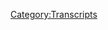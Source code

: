 {{DEFAULTSORT:
    #_TRANSCRIPT_0615:November 8, 2021?
}}{{Transcript
    | title         = [[615: November 8, 2021?]]
    | caption       = [https://knowledgefight.libsyn.com/615-november-8-2021 Listen to this episode on Libsyn]
    | episodeNumber = [[615: November 8, 2021?|615]]
    | length        = 01:38:25
}}

{{MessageBox
    | header     = Warning: Bot Generated Content
    | text       = This transcript was automatically generated by transcription software and likely contains many mistakes and misattributions. Please check the audio for definitive quotes, attribution, and context.
    | image      = N3yvass4myg91.webp
    | imagewidth = 50px
    | id         = warning
}}

{{TranscriptBlock
    | name      = Unknown Speaker
    | timestamp = 00:00:00.000
    | text      = N-N-N-N-N-N-N-Knowledge Fight
}}

{{TranscriptBlock
    | name      = Unknown Speaker
    | timestamp = 00:00:12.960
    | text      = Damn and Jordan, I am sweating
}}

{{TranscriptBlock
    | name      = Unknown Speaker
    | timestamp = 00:00:18.039
    | text      = knowledgefight.com, it's time to pray
}}

{{TranscriptBlock
    | name      = Unknown Speaker
    | timestamp = 00:00:21.399
    | text      = I have great respect for knowledgefight
}}

{{TranscriptBlock
    | name      = Unknown Speaker
    | timestamp = 00:00:23.879
    | text      = knowledgefight
}}

{{TranscriptBlock
    | name      = Unknown Speaker
    | timestamp = 00:00:25.199
    | text      = I'm sick of them posing as if they're the good guys
}}

{{TranscriptBlock
    | name      = Unknown Speaker
    | timestamp = 00:00:27.440
    | text      = saying we are the bad guys, knowledgefight
}}

{{TranscriptBlock
    | name      = Unknown Speaker
    | timestamp = 00:00:30.000
    | text      = Damn and Jordan, knowledgefight
}}

{{TranscriptBlock
    | name      = Unknown Speaker
    | timestamp = 00:00:32.159
    | text      = Red Alert, Red Alert, Red Alert
}}

{{TranscriptBlock
    | name      = Unknown Speaker
    | timestamp = 00:00:34.960
    | text      = Need, I need money
}}

{{TranscriptBlock
    | name      = Unknown Speaker
    | timestamp = 00:00:36.399
    | text      = Red Alert, Red Alert, Red Alert
}}

{{TranscriptBlock
    | name      = Unknown Speaker
    | timestamp = 00:00:39.280
    | text      = Andy and Kansas, Andy and Kansas
}}

{{TranscriptBlock
    | name      = Unknown Speaker
    | timestamp = 00:00:42.159
    | text      = Stop it, Andy and Kansas, Andy and Kansas
}}

{{TranscriptBlock
    | name      = Unknown Speaker
    | timestamp = 00:00:44.640
    | text      = It's time to pray
}}

{{TranscriptBlock
    | name      = Unknown Speaker
    | timestamp = 00:00:47.039
    | text      = Andy and Kansas, you're on the air, thanks for holding us
}}

{{TranscriptBlock
    | name      = Unknown Speaker
    | timestamp = 00:00:49.359
    | text      = Hello Alex, I'm a first-time caller, I'm a huge fan
}}

{{TranscriptBlock
    | name      = Unknown Speaker
    | timestamp = 00:00:51.759
    | text      = I love your world
}}

{{TranscriptBlock
    | name      = Unknown Speaker
    | timestamp = 00:00:52.960
    | text      = knowledgefight
}}

{{TranscriptBlock
    | name      = Unknown Speaker
    | timestamp = 00:00:53.840
    | text      = N-N-N-N-N-N-Knowledgefight.com
}}

{{TranscriptBlock
    | name      = Unknown Speaker
    | timestamp = 00:00:56.960
    | text      = I love you
}}

{{TranscriptBlock
    | name      = Unknown Speaker
    | timestamp = 00:00:58.960
    | text      = Hey everybody, welcome back to Knowledge Fight, I'm Dan
}}

{{TranscriptBlock
    | name      = Unknown Speaker
    | timestamp = 00:01:01.200
    | text      = I'm Jordan
}}

{{TranscriptBlock
    | name      = Unknown Speaker
    | timestamp = 00:01:01.840
    | text      = We're a couple dudes, I'd like to sit around and worship at the altar of Selene
}}

{{TranscriptBlock
    | name      = Unknown Speaker
    | timestamp = 00:01:04.640
    | text      = and talk a little bit about Alex Jones
}}

{{TranscriptBlock
    | name      = Unknown Speaker
    | timestamp = 00:01:06.719
    | text      = Oh indeed, we are Dan?
}}

{{TranscriptBlock
    | name      = Unknown Speaker
    | timestamp = 00:01:09.599
    | text      = Yeah
}}

{{TranscriptBlock
    | name      = Unknown Speaker
    | timestamp = 00:01:10.000
    | text      = Dan?
}}

{{TranscriptBlock
    | name      = Unknown Speaker
    | timestamp = 00:01:10.480
    | text      = Jordan
}}

{{TranscriptBlock
    | name      = Unknown Speaker
    | timestamp = 00:01:10.959
    | text      = Quick question for you
}}

{{TranscriptBlock
    | name      = Unknown Speaker
    | timestamp = 00:01:11.760
    | text      = What's up?
}}

{{TranscriptBlock
    | name      = Unknown Speaker
    | timestamp = 00:01:12.079
    | text      = What's your bright spot?
}}

{{TranscriptBlock
    | name      = Unknown Speaker
    | timestamp = 00:01:12.719
    | text      = Why don't you go first?
}}

{{TranscriptBlock
    | name      = Unknown Speaker
    | timestamp = 00:01:14.079
    | text      = Well, my bright spot, Dan, and I never thought I would say this
}}

{{TranscriptBlock
    | name      = Unknown Speaker
    | timestamp = 00:01:17.599
    | text      = My bright spot today is the DMV
}}

{{TranscriptBlock
    | name      = Unknown Speaker
    | timestamp = 00:01:20.319
    | text      = Oh wow, you know what, before you tell whatever story you're gonna tell
}}

{{TranscriptBlock
    | name      = Unknown Speaker
    | timestamp = 00:01:23.519
    | text      = I want to say I've always enjoyed going to the DMV in Chicago
}}

{{TranscriptBlock
    | name      = Unknown Speaker
    | timestamp = 00:01:27.120
    | text      = Yes
}}

{{TranscriptBlock
    | name      = Unknown Speaker
    | timestamp = 00:01:27.519
    | text      = When I was in Missouri, it sucked, it was miserable
}}

{{TranscriptBlock
    | name      = Unknown Speaker
    | timestamp = 00:01:30.400
    | text      = but in Chicago, I have had nothing but positive experiences
}}

{{TranscriptBlock
    | name      = Unknown Speaker
    | timestamp = 00:01:33.840
    | text      = I swear to you, the place on diversity
}}

{{TranscriptBlock
    | name      = Unknown Speaker
    | timestamp = 00:01:37.359
    | text      = I had to go get my license renewed
}}

{{TranscriptBlock
    | name      = Unknown Speaker
    | timestamp = 00:01:39.439
    | text      = because it was expired by about a year
}}

{{TranscriptBlock
    | name      = Unknown Speaker
    | timestamp = 00:01:41.519
    | text      = and I had no idea because I was getting all those texts
}}

{{TranscriptBlock
    | name      = Unknown Speaker
    | timestamp = 00:01:44.239
    | text      = you know, the scam text from the DMV where it's like
}}

{{TranscriptBlock
    | name      = Unknown Speaker
    | timestamp = 00:01:46.959
    | text      = your license is expired, you need to
}}

{{TranscriptBlock
    | name      = Unknown Speaker
    | timestamp = 00:01:48.799
    | text      = I got that at the same time that I got the regular text
}}

{{TranscriptBlock
    | name      = Unknown Speaker
    | timestamp = 00:01:51.120
    | text      = It's hard to tell the difference now
}}

{{TranscriptBlock
    | name      = Unknown Speaker
    | timestamp = 00:01:52.959
    | text      = Yeah, yeah, yeah
}}

{{TranscriptBlock
    | name      = Unknown Speaker
    | timestamp = 00:01:53.760
    | text      = And I think that I don't know anybody who keeps up with like
}}

{{TranscriptBlock
    | name      = Unknown Speaker
    | timestamp = 00:01:58.640
    | text      = well, I got three months, you know
}}

{{TranscriptBlock
    | name      = Unknown Speaker
    | timestamp = 00:02:00.959
    | text      = It's something that just kind of goes in the back of your mind
}}

{{TranscriptBlock
    | name      = Unknown Speaker
    | timestamp = 00:02:03.519
    | text      = Yeah, no, you don't find out you need a new license
}}

{{TranscriptBlock
    | name      = Unknown Speaker
    | timestamp = 00:02:05.519
    | text      = until somebody's like, you can't buy that
}}

{{TranscriptBlock
    | name      = Unknown Speaker
    | timestamp = 00:02:08.240
    | text      = You need a valid license
}}

{{TranscriptBlock
    | name      = Unknown Speaker
    | timestamp = 00:02:09.599
    | text      = Yeah
}}

{{TranscriptBlock
    | name      = Unknown Speaker
    | timestamp = 00:02:10.960
    | text      = So the DMV on diversity, I went there
}}

{{TranscriptBlock
    | name      = Unknown Speaker
    | timestamp = 00:02:14.960
    | text      = There was a line out the door
}}

{{TranscriptBlock
    | name      = Unknown Speaker
    | timestamp = 00:02:18.080
    | text      = and I thought we were gonna be there for like two, three hours
}}

{{TranscriptBlock
    | name      = Unknown Speaker
    | timestamp = 00:02:21.919
    | text      = There were people who saw the line and then just left
}}

{{TranscriptBlock
    | name      = Unknown Speaker
    | timestamp = 00:02:25.120
    | text      = They banged it out in 25 minutes
}}

{{TranscriptBlock
    | name      = Unknown Speaker
    | timestamp = 00:02:28.639
    | text      = They got through like 50 people
}}

{{TranscriptBlock
    | name      = Unknown Speaker
    | timestamp = 00:02:31.439
    | text      = and it wasn't just that they were good
}}

{{TranscriptBlock
    | name      = Unknown Speaker
    | timestamp = 00:02:33.599
    | text      = It was that the whole group of people there
}}

{{TranscriptBlock
    | name      = Unknown Speaker
    | timestamp = 00:02:36.240
    | text      = it was a tiny little office
}}

{{TranscriptBlock
    | name      = Unknown Speaker
    | timestamp = 00:02:37.759
    | text      = were working in perfect harmony with each other
}}

{{TranscriptBlock
    | name      = Unknown Speaker
    | timestamp = 00:02:40.319
    | text      = It was bananas to me
}}

{{TranscriptBlock
    | name      = Unknown Speaker
    | timestamp = 00:02:42.319
    | text      = Everybody was having a good time
}}

{{TranscriptBlock
    | name      = Unknown Speaker
    | timestamp = 00:02:43.599
    | text      = Everybody's like, I'm useful
}}

{{TranscriptBlock
    | name      = Unknown Speaker
    | timestamp = 00:02:45.199
    | text      = This is what I'm, I'm just crushing this
}}

{{TranscriptBlock
    | name      = Unknown Speaker
    | timestamp = 00:02:47.599
    | text      = Everybody's smiling and talking to each other
}}

{{TranscriptBlock
    | name      = Unknown Speaker
    | timestamp = 00:02:50.080
    | text      = I talked to three other people who couldn't help
}}

{{TranscriptBlock
    | name      = Unknown Speaker
    | timestamp = 00:02:52.319
    | text      = but be like, this is the best DMV I've ever been to
}}

{{TranscriptBlock
    | name      = Unknown Speaker
    | timestamp = 00:02:54.879
    | text      = Yeah
}}

{{TranscriptBlock
    | name      = Unknown Speaker
    | timestamp = 00:02:55.199
    | text      = It's bananas
}}

{{TranscriptBlock
    | name      = Unknown Speaker
    | timestamp = 00:02:55.919
    | text      = The times I've been there
}}

{{TranscriptBlock
    | name      = Unknown Speaker
    | timestamp = 00:02:57.039
    | text      = they've been pretty pleasant people too
}}

{{TranscriptBlock
    | name      = Unknown Speaker
    | timestamp = 00:02:59.120
    | text      = Like, you know, you all have this like, you know
}}

{{TranscriptBlock
    | name      = Unknown Speaker
    | timestamp = 00:03:01.599
    | text      = character in your head of like grumpy
}}

{{TranscriptBlock
    | name      = Unknown Speaker
    | timestamp = 00:03:03.840
    | text      = Sure
}}

{{TranscriptBlock
    | name      = Unknown Speaker
    | timestamp = 00:03:04.240
    | text      = Mean DMV
}}

{{TranscriptBlock
    | name      = Unknown Speaker
    | timestamp = 00:03:05.120
    | text      = Oh, the Oak Park DMV is a pile of shit
}}

{{TranscriptBlock
    | name      = Unknown Speaker
    | timestamp = 00:03:07.759
    | text      = Yeah, that wasn't my experience here in Chicago
}}

{{TranscriptBlock
    | name      = Unknown Speaker
    | timestamp = 00:03:09.599
    | text      = I don't know
}}

{{TranscriptBlock
    | name      = Unknown Speaker
    | timestamp = 00:03:11.039
    | text      = Good on you, DMV
}}

{{TranscriptBlock
    | name      = Unknown Speaker
    | timestamp = 00:03:11.680
    | text      = It was amazing
}}

{{TranscriptBlock
    | name      = Unknown Speaker
    | timestamp = 00:03:12.240
    | text      = They did a great job
}}

{{TranscriptBlock
    | name      = Unknown Speaker
    | timestamp = 00:03:13.280
    | text      = Real happy for them
}}

{{TranscriptBlock
    | name      = Unknown Speaker
    | timestamp = 00:03:14.240
    | text      = That's awesome
}}

{{TranscriptBlock
    | name      = Unknown Speaker
    | timestamp = 00:03:14.719
    | text      = High marks
}}

{{TranscriptBlock
    | name      = Unknown Speaker
    | timestamp = 00:03:15.360
    | text      = Hooray
}}

{{TranscriptBlock
    | name      = Unknown Speaker
    | timestamp = 00:03:15.840
    | text      = Yeah
}}

{{TranscriptBlock
    | name      = Unknown Speaker
    | timestamp = 00:03:16.560
    | text      = My DMV, my bright spot is, I've got a new desk
}}

{{TranscriptBlock
    | name      = Unknown Speaker
    | timestamp = 00:03:20.800
    | text      = that I'm going to build after we get done recording
}}

{{TranscriptBlock
    | name      = Unknown Speaker
    | timestamp = 00:03:22.879
    | text      = Indeed
}}

{{TranscriptBlock
    | name      = Unknown Speaker
    | timestamp = 00:03:23.439
    | text      = And I'm very excited about that
}}

{{TranscriptBlock
    | name      = Unknown Speaker
    | timestamp = 00:03:25.039
    | text      = I've had this corner desk that came with mismatched wood
}}

{{TranscriptBlock
    | name      = Unknown Speaker
    | timestamp = 00:03:30.159
    | text      = Yep
}}

{{TranscriptBlock
    | name      = Unknown Speaker
    | timestamp = 00:03:30.639
    | text      = So one end of it is sort of a lighter, what would you call it?
}}

{{TranscriptBlock
    | name      = Unknown Speaker
    | timestamp = 00:03:34.479
    | text      = A cream kind of color?
}}

{{TranscriptBlock
    | name      = Unknown Speaker
    | timestamp = 00:03:35.360
    | text      = Yeah, I would say a little, a little taupe kind of color
}}

{{TranscriptBlock
    | name      = Unknown Speaker
    | timestamp = 00:03:38.400
    | text      = And then the other side is like a grayish brown
}}

{{TranscriptBlock
    | name      = Unknown Speaker
    | timestamp = 00:03:41.199
    | text      = Yes
}}

{{TranscriptBlock
    | name      = Unknown Speaker
    | timestamp = 00:03:41.599
    | text      = It's stupid
}}

{{TranscriptBlock
    | name      = Unknown Speaker
    | timestamp = 00:03:42.879
    | text      = I tried to get the, like replaced
}}

{{TranscriptBlock
    | name      = Unknown Speaker
    | timestamp = 00:03:45.199
    | text      = and they sent me the wrong one again
}}

{{TranscriptBlock
    | name      = Unknown Speaker
    | timestamp = 00:03:46.719
    | text      = Yeah, it looks a little bit like one of those red cars with a blue door
}}

{{TranscriptBlock
    | name      = Unknown Speaker
    | timestamp = 00:03:50.240
    | text      = Yeah, I've had this desk forever and I'm excited to throw it out
}}

{{TranscriptBlock
    | name      = Unknown Speaker
    | timestamp = 00:03:55.120
    | text      = and start fresh remodeling the office
}}

{{TranscriptBlock
    | name      = Unknown Speaker
    | timestamp = 00:03:58.080
    | text      = So I'm very excited about that
}}

{{TranscriptBlock
    | name      = Unknown Speaker
    | timestamp = 00:03:59.120
    | text      = It is the end of the era
}}

{{TranscriptBlock
    | name      = Unknown Speaker
    | timestamp = 00:03:59.520
    | text      = The desk has been with us since day one
}}

{{TranscriptBlock
    | name      = Unknown Speaker
    | timestamp = 00:04:02.080
    | text      = Yep
}}

{{TranscriptBlock
    | name      = Unknown Speaker
    | timestamp = 00:04:02.319
    | text      = Yep
}}

{{TranscriptBlock
    | name      = Unknown Speaker
    | timestamp = 00:04:02.800
    | text      = We'll miss you desk
}}

{{TranscriptBlock
    | name      = Unknown Speaker
    | timestamp = 00:04:03.919
    | text      = Not really
}}

{{TranscriptBlock
    | name      = Unknown Speaker
    | timestamp = 00:04:04.319
    | text      = Not much
}}

{{TranscriptBlock
    | name      = Unknown Speaker
    | timestamp = 00:04:04.879
    | text      = Nope
}}

{{TranscriptBlock
    | name      = Unknown Speaker
    | timestamp = 00:04:06.400
    | text      = So Jordan, today we have an interesting episode to go over
}}

{{TranscriptBlock
    | name      = Unknown Speaker
    | timestamp = 00:04:08.800
    | text      = Oh yeah
}}

{{TranscriptBlock
    | name      = Unknown Speaker
    | timestamp = 00:04:09.120
    | text      = I know that on our last episode I promised that we were going to talk about Alex Jones's response
}}

{{TranscriptBlock
    | name      = Unknown Speaker
    | timestamp = 00:04:14.319
    | text      = to Tucker Carlson's docuseries
}}

{{TranscriptBlock
    | name      = Unknown Speaker
    | timestamp = 00:04:17.920
    | text      = Sure
}}

{{TranscriptBlock
    | name      = Unknown Speaker
    | timestamp = 00:04:18.319
    | text      = But you know what, I kind of got to thinking about it
}}

{{TranscriptBlock
    | name      = Unknown Speaker
    | timestamp = 00:04:20.240
    | text      = I'm like, why?
}}

{{TranscriptBlock
    | name      = Unknown Speaker
    | timestamp = 00:04:21.519
    | text      = We know what he said
}}

{{TranscriptBlock
    | name      = Unknown Speaker
    | timestamp = 00:04:22.480
    | text      = Yeah
}}

{{TranscriptBlock
    | name      = Unknown Speaker
    | timestamp = 00:04:22.879
    | text      = He said he loves it
}}

{{TranscriptBlock
    | name      = Unknown Speaker
    | timestamp = 00:04:24.000
    | text      = Yeah, he's the best
}}

{{TranscriptBlock
    | name      = Unknown Speaker
    | timestamp = 00:04:25.199
    | text      = He's the greatest thing anybody's ever seen
}}

{{TranscriptBlock
    | name      = Unknown Speaker
    | timestamp = 00:04:26.560
    | text      = And it's all just, he made this possible
}}

{{TranscriptBlock
    | name      = Unknown Speaker
    | timestamp = 00:04:28.959
    | text      = Tells the truth, it's all because of Alex
}}

{{TranscriptBlock
    | name      = Unknown Speaker
    | timestamp = 00:04:30.959
    | text      = So instead what we're going to do is we're going to look at the present
}}

{{TranscriptBlock
    | name      = Unknown Speaker
    | timestamp = 00:04:33.600
    | text      = We're going to jump forward
}}

{{TranscriptBlock
    | name      = Unknown Speaker
    | timestamp = 00:04:34.560
    | text      = We're going to be talking about November 8th, 2021 Blackjack
}}

{{TranscriptBlock
    | name      = Unknown Speaker
    | timestamp = 00:04:37.360
    | text      = Oh, I didn't even come close to that
}}

{{TranscriptBlock
    | name      = Unknown Speaker
    | timestamp = 00:04:39.040
    | text      = Nope
}}

{{TranscriptBlock
    | name      = Unknown Speaker
    | timestamp = 00:04:39.920
    | text      = So I'm excited about that
}}

{{TranscriptBlock
    | name      = Unknown Speaker
    | timestamp = 00:04:41.120
    | text      = But before we get down to business, let's take a little moment to say thank you
}}

{{TranscriptBlock
    | name      = Unknown Speaker
    | timestamp = 00:04:44.240
    | text      = and hello to some new wonks
}}

{{TranscriptBlock
    | name      = Unknown Speaker
    | timestamp = 00:04:45.439
    | text      = Oh that's a great idea
}}

{{TranscriptBlock
    | name      = Unknown Speaker
    | timestamp = 00:04:46.319
    | text      = So first, uh, Light Switch Raives
}}

{{TranscriptBlock
    | name      = Unknown Speaker
    | timestamp = 00:04:48.480
    | text      = Thank you so much
}}

{{TranscriptBlock
    | name      = Unknown Speaker
    | timestamp = 00:04:49.040
    | text      = You are now policy wonk
}}

{{TranscriptBlock
    | name      = Unknown Speaker
    | timestamp = 00:04:50.319
    | text      = I'm a policy wonk
}}

{{TranscriptBlock
    | name      = Unknown Speaker
    | timestamp = 00:04:51.199
    | text      = Thank you
}}

{{TranscriptBlock
    | name      = Unknown Speaker
    | timestamp = 00:04:51.839
    | text      = Thank you
}}

{{TranscriptBlock
    | name      = Unknown Speaker
    | timestamp = 00:04:52.399
    | text      = Next, Levi
}}

{{TranscriptBlock
    | name      = Unknown Speaker
    | timestamp = 00:04:53.279
    | text      = Thank you so much
}}

{{TranscriptBlock
    | name      = Unknown Speaker
    | timestamp = 00:04:53.839
    | text      = You are now a policy wonk
}}

{{TranscriptBlock
    | name      = Unknown Speaker
    | timestamp = 00:04:55.519
    | text      = I'm a policy wonk
}}

{{TranscriptBlock
    | name      = Unknown Speaker
    | timestamp = 00:04:56.480
    | text      = Thanks, Levi
}}

{{TranscriptBlock
    | name      = Unknown Speaker
    | timestamp = 00:04:57.360
    | text      = Thank you
}}

{{TranscriptBlock
    | name      = Unknown Speaker
    | timestamp = 00:04:57.839
    | text      = Next, Ella
}}

{{TranscriptBlock
    | name      = Unknown Speaker
    | timestamp = 00:04:58.720
    | text      = Thank you so much
}}

{{TranscriptBlock
    | name      = Unknown Speaker
    | timestamp = 00:04:59.439
    | text      = You are now a policy wonk
}}

{{TranscriptBlock
    | name      = Unknown Speaker
    | timestamp = 00:05:00.879
    | text      = I'm a policy wonk
}}

{{TranscriptBlock
    | name      = Unknown Speaker
    | timestamp = 00:05:01.839
    | text      = Thank you
}}

{{TranscriptBlock
    | name      = Unknown Speaker
    | timestamp = 00:05:02.240
    | text      = Ella
}}

{{TranscriptBlock
    | name      = Unknown Speaker
    | timestamp = 00:05:02.639
    | text      = Thank you
}}

{{TranscriptBlock
    | name      = Unknown Speaker
    | timestamp = 00:05:03.279
    | text      = Next, Wyatt
}}

{{TranscriptBlock
    | name      = Unknown Speaker
    | timestamp = 00:05:04.160
    | text      = Thank you so much
}}

{{TranscriptBlock
    | name      = Unknown Speaker
    | timestamp = 00:05:04.879
    | text      = You are now a policy wonk
}}

{{TranscriptBlock
    | name      = Unknown Speaker
    | timestamp = 00:05:06.000
    | text      = I'm a policy wonk
}}

{{TranscriptBlock
    | name      = Unknown Speaker
    | timestamp = 00:05:07.040
    | text      = Thanks, Wyatt
}}

{{TranscriptBlock
    | name      = Unknown Speaker
    | timestamp = 00:05:07.759
    | text      = Thank you
}}

{{TranscriptBlock
    | name      = Unknown Speaker
    | timestamp = 00:05:08.240
    | text      = And finally, Jordan
}}

{{TranscriptBlock
    | name      = Unknown Speaker
    | timestamp = 00:05:09.759
    | text      = We got a technocrat in the mix
}}

{{TranscriptBlock
    | name      = Unknown Speaker
    | timestamp = 00:05:11.199
    | text      = Okay
}}

{{TranscriptBlock
    | name      = Unknown Speaker
    | timestamp = 00:05:12.000
    | text      = Say hello and thank you to a technocrat
}}

{{TranscriptBlock
    | name      = Unknown Speaker
    | timestamp = 00:05:13.759
    | text      = Alright.
}}

{{TranscriptBlock
    | name      = Unknown Speaker
    | timestamp = 00:05:14.759
    | text      = This is WWJDD equals what would Jordan and Dan do.
}}

{{TranscriptBlock
    | name      = Unknown Speaker
    | timestamp = 00:05:20.639
    | text      = Don't live by that advice, but thank you so much, you are now a technocrat.
}}

{{TranscriptBlock
    | name      = Unknown Speaker
    | timestamp = 00:05:24.379
    | text      = I'm a policy wonk.
}}

{{TranscriptBlock
    | name      = Unknown Speaker
    | timestamp = 00:05:25.379
    | text      = Crikey, mate, that's fantastic.
}}

{{TranscriptBlock
    | name      = Unknown Speaker
    | timestamp = 00:05:26.379
    | text      = Have yourself a brew.
}}

{{TranscriptBlock
    | name      = Unknown Speaker
    | timestamp = 00:05:27.379
    | text      = How's your 401k doing, bro?
}}

{{TranscriptBlock
    | name      = Unknown Speaker
    | timestamp = 00:05:28.379
    | text      = Alright, we gotta go full tilt boogie on this, Watson, alright?
}}

{{TranscriptBlock
    | name      = Unknown Speaker
    | timestamp = 00:05:32.379
    | text      = Let's just get down to business.
}}

{{TranscriptBlock
    | name      = Unknown Speaker
    | timestamp = 00:05:34.259
    | text      = We ain't making that money off that heroin.
}}

{{TranscriptBlock
    | name      = Unknown Speaker
    | timestamp = 00:05:36.319
    | text      = Why you pimps so good?
}}

{{TranscriptBlock
    | name      = Unknown Speaker
    | timestamp = 00:05:38.259
    | text      = My neck is freakishly large.
}}

{{TranscriptBlock
    | name      = Unknown Speaker
    | timestamp = 00:05:39.899
    | text      = I declare info war on you.
}}

{{TranscriptBlock
    | name      = Unknown Speaker
    | timestamp = 00:05:42.699
    | text      = Thank you so much.
}}

{{TranscriptBlock
    | name      = Unknown Speaker
    | timestamp = 00:05:43.699
    | text      = Yes!
}}

{{TranscriptBlock
    | name      = Unknown Speaker
    | timestamp = 00:05:44.699
    | text      = Thank you very much!
}}

{{TranscriptBlock
    | name      = Unknown Speaker
    | timestamp = 00:05:46.300
    | text      = And I wanted to say one quick thing before we get into the episode, and that is that
}}

{{TranscriptBlock
    | name      = Unknown Speaker
    | timestamp = 00:05:51.339
    | text      = I got some feedback on our last episode, the Tucker Carlson one, about using names of protesters.
}}

{{TranscriptBlock
    | name      = Unknown Speaker
    | timestamp = 00:06:00.060
    | text      = When I was making illustrations of people who have been arrested who were left-wing
}}

{{TranscriptBlock
    | name      = Unknown Speaker
    | timestamp = 00:06:03.860
    | text      = protesters.
}}

{{TranscriptBlock
    | name      = Unknown Speaker
    | timestamp = 00:06:04.860
    | text      = Right.
}}

{{TranscriptBlock
    | name      = Unknown Speaker
    | timestamp = 00:06:05.860
    | text      = And I want to say thank you to the person who pointed this out on Twitter, and that
}}

{{TranscriptBlock
    | name      = Unknown Speaker
    | timestamp = 00:06:09.819
    | text      = I didn't need to.
}}

{{TranscriptBlock
    | name      = Unknown Speaker
    | timestamp = 00:06:12.540
    | text      = I reflected on it a little bit, and the statistics that we talked about really do make the same
}}

{{TranscriptBlock
    | name      = Unknown Speaker
    | timestamp = 00:06:17.139
    | text      = point, and I didn't realize it was a bit of a blind spot, and the reason I'm calling this
}}

{{TranscriptBlock
    | name      = Unknown Speaker
    | timestamp = 00:06:21.379
    | text      = out is because I went back and I cut that out of the episode and reposted it.
}}

{{TranscriptBlock
    | name      = Unknown Speaker
    | timestamp = 00:06:25.420
    | text      = So that's not in the episode now, but it was, and in case anybody was curious about that
}}

{{TranscriptBlock
    | name      = Unknown Speaker
    | timestamp = 00:06:31.379
    | text      = or whatever.
}}

{{TranscriptBlock
    | name      = Unknown Speaker
    | timestamp = 00:06:32.379
    | text      = Yeah.
}}

{{TranscriptBlock
    | name      = Unknown Speaker
    | timestamp = 00:06:33.379
    | text      = And, you know.
}}

{{TranscriptBlock
    | name      = Unknown Speaker
    | timestamp = 00:06:34.379
    | text      = It wasn't removed secretly.
}}

{{TranscriptBlock
    | name      = Unknown Speaker
    | timestamp = 00:06:35.379
    | text      = It's a correction.
}}

{{TranscriptBlock
    | name      = Unknown Speaker
    | timestamp = 00:06:36.379
    | text      = Yeah, and, you know, try and do a little better in the future of being aware of that.
}}

{{TranscriptBlock
    | name      = Unknown Speaker
    | timestamp = 00:06:40.259
    | text      = Yes.
}}

{{TranscriptBlock
    | name      = Unknown Speaker
    | timestamp = 00:06:41.259
    | text      = It's a bit of a, I was caught up in the idea of like, if I point out these specifics, then
}}

{{TranscriptBlock
    | name      = Unknown Speaker
    | timestamp = 00:06:46.980
    | text      = it really helps drive home the point.
}}

{{TranscriptBlock
    | name      = Unknown Speaker
    | timestamp = 00:06:49.300
    | text      = Right.
}}

{{TranscriptBlock
    | name      = Unknown Speaker
    | timestamp = 00:06:50.300
    | text      = And that's not accurate.
}}

{{TranscriptBlock
    | name      = Unknown Speaker
    | timestamp = 00:06:51.300
    | text      = In a neutral reality, that is totally fine.
}}

{{TranscriptBlock
    | name      = Unknown Speaker
    | timestamp = 00:06:55.100
    | text      = In the current reality, you can't, yeah.
}}

{{TranscriptBlock
    | name      = Unknown Speaker
    | timestamp = 00:06:58.660
    | text      = So anyway, that's that.
}}

{{TranscriptBlock
    | name      = Unknown Speaker
    | timestamp = 00:06:59.660
    | text      = That's out of the way.
}}

{{TranscriptBlock
    | name      = Unknown Speaker
    | timestamp = 00:07:01.100
    | text      = So Jordan, we're going to start here on November 8th, and I can't tell you how much.
}}

{{TranscriptBlock
    | name      = Unknown Speaker
    | timestamp = 00:07:05.180
    | text      = I'm excited to talk about the present day, Alex talking about some important business,
}}

{{TranscriptBlock
    | name      = Unknown Speaker
    | timestamp = 00:07:10.860
    | text      = and so here is where Alex's head is at on this day.
}}

{{TranscriptBlock
    | name      = Unknown Speaker
    | timestamp = 00:07:15.139
    | text      = Big exclusive news, ladies and gentlemen.
}}

{{TranscriptBlock
    | name      = Unknown Speaker
    | timestamp = 00:07:20.100
    | text      = I saw this last week and I thought maybe he's just taking an unplanned vacation.
}}

{{TranscriptBlock
    | name      = Unknown Speaker
    | timestamp = 00:07:24.939
    | text      = We're going to sit back and wait and see what happens.
}}

{{TranscriptBlock
    | name      = Unknown Speaker
    | timestamp = 00:07:26.899
    | text      = Then on Friday, it came out that he had reportedly gotten sick after the third Pfizer shot because
}}

{{TranscriptBlock
    | name      = Unknown Speaker
    | timestamp = 00:07:33.379
    | text      = he's a good little globalist and took his third round.
}}

{{TranscriptBlock
    | name      = Unknown Speaker
    | timestamp = 00:07:39.000
    | text      = And that's when the scientists and experts tell you that the real side effects kick in
}}

{{TranscriptBlock
    | name      = Unknown Speaker
    | timestamp = 00:07:42.980
    | text      = pretty much guaranteed.
}}

{{TranscriptBlock
    | name      = Unknown Speaker
    | timestamp = 00:07:45.300
    | text      = And we have a lot of different sources, A, in Hollywood, but also in law enforcement.
}}

{{TranscriptBlock
    | name      = Unknown Speaker
    | timestamp = 00:07:53.899
    | text      = And they have reached out to us.
}}

{{TranscriptBlock
    | name      = Unknown Speaker
    | timestamp = 00:07:56.100
    | text      = OK, I can't do the show.
}}

{{TranscriptBlock
    | name      = Unknown Speaker
    | timestamp = 00:07:58.220
    | text      = There's too many people in here.
}}

{{TranscriptBlock
    | name      = Unknown Speaker
    | timestamp = 00:08:00.220
    | text      = Go to rebroadcast.
}}

{{TranscriptBlock
    | name      = Unknown Speaker
    | timestamp = 00:08:02.220
    | text      = God.
}}

{{TranscriptBlock
    | name      = Unknown Speaker
    | timestamp = 00:08:03.220
    | text      = La, la, la.
}}

{{TranscriptBlock
    | name      = Unknown Speaker
    | timestamp = 00:08:09.420
    | text      = How's he doing?
}}

{{TranscriptBlock
    | name      = Unknown Speaker
    | timestamp = 00:08:12.420
    | text      = Two months later FDA approved everybody who's 18 and over who got Jane Jada.
}}

{{TranscriptBlock
    | name      = Unknown Speaker
    | timestamp = 00:08:19.660
    | text      = Well, I guess we can't.
}}

{{TranscriptBlock
    | name      = Unknown Speaker
    | timestamp = 00:08:21.019
    | text      = That doesn't sound like Alex.
}}

{{TranscriptBlock
    | name      = Unknown Speaker
    | timestamp = 00:08:23.019
    | text      = I guess we can't do an episode about the ape.
}}

{{TranscriptBlock
    | name      = Unknown Speaker
    | timestamp = 00:08:25.459
    | text      = He just stormed out of.
}}

{{TranscriptBlock
    | name      = Unknown Speaker
    | timestamp = 00:08:28.740
    | text      = Damn it.
}}

{{TranscriptBlock
    | name      = Unknown Speaker
    | timestamp = 00:08:29.899
    | text      = I was really excited to do an episode about the ape.
}}

{{TranscriptBlock
    | name      = Unknown Speaker
    | timestamp = 00:08:32.059
    | text      = We were going to have a great episode about the ape.
}}

{{TranscriptBlock
    | name      = Unknown Speaker
    | timestamp = 00:08:34.220
    | text      = I was expecting us to go three or four hours.
}}

{{TranscriptBlock
    | name      = Unknown Speaker
    | timestamp = 00:08:36.340
    | text      = In fairness, Alex does come back, and it turns out he's talking about Gavin Newsom.
}}

{{TranscriptBlock
    | name      = Unknown Speaker
    | timestamp = 00:08:41.740
    | text      = That's who he's talking about.
}}

{{TranscriptBlock
    | name      = Unknown Speaker
    | timestamp = 00:08:43.460
    | text      = That's the whole thing.
}}

{{TranscriptBlock
    | name      = Unknown Speaker
    | timestamp = 00:08:44.460
    | text      = Yeah, he's talking about Gavin Newsom.
}}

{{TranscriptBlock
    | name      = Unknown Speaker
    | timestamp = 00:08:45.460
    | text      = Oh my God.
}}

{{TranscriptBlock
    | name      = Unknown Speaker
    | timestamp = 00:08:47.659
    | text      = Alex is in a very bad mood, so it looks like everyone's going to die once again.
}}

{{TranscriptBlock
    | name      = Unknown Speaker
    | timestamp = 00:08:51.919
    | text      = But Alex stormed off his show, and so I am going to put him in the corner.
}}

{{TranscriptBlock
    | name      = Unknown Speaker
    | timestamp = 00:08:56.419
    | text      = And I don't know what to do, Jordan.
}}

{{TranscriptBlock
    | name      = Unknown Speaker
    | timestamp = 00:08:57.539
    | text      = I guess you know what we could do.
}}

{{TranscriptBlock
    | name      = Unknown Speaker
    | timestamp = 00:08:59.419
    | text      = What could we do?
}}

{{TranscriptBlock
    | name      = Unknown Speaker
    | timestamp = 00:09:00.419
    | text      = I mean, we talked to Jon Ronson recently.
}}

{{TranscriptBlock
    | name      = Unknown Speaker
    | timestamp = 00:09:04.740
    | text      = We could play that for the people.
}}

{{TranscriptBlock
    | name      = Unknown Speaker
    | timestamp = 00:09:06.899
    | text      = I don't think anybody would want to hear that, Dan.
}}

{{TranscriptBlock
    | name      = Unknown Speaker
    | timestamp = 00:09:09.580
    | text      = That doesn't sound like something interesting at all.
}}

{{TranscriptBlock
    | name      = Unknown Speaker
    | timestamp = 00:09:12.139
    | text      = I'm liking this 80s broadcast we're doing right now.
}}

{{TranscriptBlock
    | name      = Unknown Speaker
    | timestamp = 00:09:14.539
    | text      = I feel like the public would be interested in hearing this.
}}

{{TranscriptBlock
    | name      = Unknown Speaker
    | timestamp = 00:09:17.700
    | text      = I don't think so, buddy.
}}

{{TranscriptBlock
    | name      = Unknown Speaker
    | timestamp = 00:09:18.700
    | text      = I don't think anybody's interested.
}}

{{TranscriptBlock
    | name      = Unknown Speaker
    | timestamp = 00:09:21.059
    | text      = Let me say this real quick.
}}

{{TranscriptBlock
    | name      = Unknown Speaker
    | timestamp = 00:09:22.059
    | text      = I'm glad that that went reasonably smoothly, because as soon as I hit the theme song, I
}}

{{TranscriptBlock
    | name      = Unknown Speaker
    | timestamp = 00:09:27.500
    | text      = realized that I forgot to tell you pretend we're doing a regular episode.
}}

{{TranscriptBlock
    | name      = Unknown Speaker
    | timestamp = 00:09:30.899
    | text      = Nope.
}}

{{TranscriptBlock
    | name      = Unknown Speaker
    | timestamp = 00:09:31.899
    | text      = Your improv skills are fantastic.
}}

{{TranscriptBlock
    | name      = Unknown Speaker
    | timestamp = 00:09:34.059
    | text      = I play off what energy I'm given.
}}

{{TranscriptBlock
    | name      = Unknown Speaker
    | timestamp = 00:09:37.100
    | text      = Yeah, so let's throw it to that.
}}

{{TranscriptBlock
    | name      = Unknown Speaker
    | timestamp = 00:09:39.899
    | text      = We were thrilled to have a conversation with Jon Ronson about some of his experiences with
}}

{{TranscriptBlock
    | name      = Unknown Speaker
    | timestamp = 00:09:45.139
    | text      = Alex and various thoughts and perceptions.
}}

{{TranscriptBlock
    | name      = Unknown Speaker
    | timestamp = 00:09:49.460
    | text      = Could not be cooler.
}}

{{TranscriptBlock
    | name      = Unknown Speaker
    | timestamp = 00:09:50.460
    | text      = Could not be a cooler guy.
}}

{{TranscriptBlock
    | name      = Unknown Speaker
    | timestamp = 00:09:51.820
    | text      = Is awesome to do.
}}

{{TranscriptBlock
    | name      = Unknown Speaker
    | timestamp = 00:09:52.820
    | text      = Yep.
}}

{{TranscriptBlock
    | name      = Unknown Speaker
    | timestamp = 00:09:53.820
    | text      = So enjoy that, and we'll be back on Friday.
}}

{{TranscriptBlock
    | name      = Unknown Speaker
    | timestamp = 00:09:56.500
    | text      = See you then.
}}

{{TranscriptBlock
    | name      = Unknown Speaker
    | timestamp = 00:09:57.500
    | text      = Hey, folks.
}}

{{TranscriptBlock
    | name      = Unknown Speaker
    | timestamp = 00:09:58.500
    | text      = Today, we are thrilled to be joined, having a little conversation with us as the author
}}

{{TranscriptBlock
    | name      = Unknown Speaker
    | timestamp = 00:10:05.059
    | text      = of Them, Adventures with Extremists.
}}

{{TranscriptBlock
    | name      = Unknown Speaker
    | timestamp = 00:10:08.179
    | text      = I've heard of him before.
}}

{{TranscriptBlock
    | name      = Unknown Speaker
    | timestamp = 00:10:09.620
    | text      = Sure, sure.
}}

{{TranscriptBlock
    | name      = Unknown Speaker
    | timestamp = 00:10:10.620
    | text      = The Psychopath Test.
}}

{{TranscriptBlock
    | name      = Unknown Speaker
    | timestamp = 00:10:11.620
    | text      = Another...
}}

{{TranscriptBlock
    | name      = Unknown Speaker
    | timestamp = 00:10:12.620
    | text      = Sure, sure.
}}

{{TranscriptBlock
    | name      = Unknown Speaker
    | timestamp = 00:10:13.620
    | text      = Read that one.
}}

{{TranscriptBlock
    | name      = Unknown Speaker
    | timestamp = 00:10:14.620
    | text      = And then also there's a new podcast that he's got out that people should check out, Things
}}

{{TranscriptBlock
    | name      = Unknown Speaker
    | timestamp = 00:10:18.379
    | text      = Fell Apart.
}}

{{TranscriptBlock
    | name      = Unknown Speaker
    | timestamp = 00:10:19.379
    | text      = Ladies and gentlemen, thank you so much for joining us, Jon Ronson.
}}

{{TranscriptBlock
    | name      = Unknown Speaker
    | timestamp = 00:10:22.740
    | text      = Hello.
}}

{{TranscriptBlock
    | name      = Unknown Speaker
    | timestamp = 00:10:23.740
    | text      = Yeah.
}}

{{TranscriptBlock
    | name      = Unknown Speaker
    | timestamp = 00:10:24.740
    | text      = Hey.
}}

{{TranscriptBlock
    | name      = Unknown Speaker
    | timestamp = 00:10:25.740
    | text      = It's such a delight to be among people who have such an incredible depth of knowledge
}}

{{TranscriptBlock
    | name      = Unknown Speaker
    | timestamp = 00:10:30.879
    | text      = about Alex Jones.
}}

{{TranscriptBlock
    | name      = Unknown Speaker
    | timestamp = 00:10:31.980
    | text      = I like that that is being treated as a social positive, because for me, generally, it's
}}

{{TranscriptBlock
    | name      = Unknown Speaker
    | timestamp = 00:10:37.539
    | text      = like this guy knows too much about Alex Jones.
}}

{{TranscriptBlock
    | name      = Unknown Speaker
    | timestamp = 00:10:39.379
    | text      = I got to get away from him.
}}

{{TranscriptBlock
    | name      = Unknown Speaker
    | timestamp = 00:10:41.700
    | text      = So it's nice that it's helpful.
}}

{{TranscriptBlock
    | name      = Unknown Speaker
    | timestamp = 00:10:44.419
    | text      = Yeah, but there's been times in my life when I've shared that obsession, so I understand
}}

{{TranscriptBlock
    | name      = Unknown Speaker
    | timestamp = 00:10:50.299
    | text      = this.
}}

{{TranscriptBlock
    | name      = Unknown Speaker
    | timestamp = 00:10:51.299
    | text      = Yeah.
}}

{{TranscriptBlock
    | name      = Unknown Speaker
    | timestamp = 00:10:52.299
    | text      = I empathize.
}}

{{TranscriptBlock
    | name      = Unknown Speaker
    | timestamp = 00:10:53.299
    | text      = And you had that series from back in the early 2000s, The Secret Rulers of the World, I believe.
}}

{{TranscriptBlock
    | name      = Unknown Speaker
    | timestamp = 00:11:00.740
    | text      = Right.
}}

{{TranscriptBlock
    | name      = Unknown Speaker
    | timestamp = 00:11:01.740
    | text      = Was that just the one episode?
}}

{{TranscriptBlock
    | name      = Unknown Speaker
    | timestamp = 00:11:02.740
    | text      = I can't remember.
}}

{{TranscriptBlock
    | name      = Unknown Speaker
    | timestamp = 00:11:03.740
    | text      = No, it was a series.
}}

{{TranscriptBlock
    | name      = Unknown Speaker
    | timestamp = 00:11:05.019
    | text      = I was writing a book called Them.
}}

{{TranscriptBlock
    | name      = Unknown Speaker
    | timestamp = 00:11:07.379
    | text      = What happened was I had this brainwave in the mid-90s that I was no sick of growth in
}}

{{TranscriptBlock
    | name      = Unknown Speaker
    | timestamp = 00:11:14.740
    | text      = conspiracy culture and also a relationship between conspiracy culture and extremism.
}}

{{TranscriptBlock
    | name      = Unknown Speaker
    | timestamp = 00:11:20.179
    | text      = Some militant Islamists had talked to me about the secret room and some klansmen.
}}

{{TranscriptBlock
    | name      = Unknown Speaker
    | timestamp = 00:11:27.980
    | text      = So I thought, I want to do something about the rise of conspiracy theories.
}}

{{TranscriptBlock
    | name      = Unknown Speaker
    | timestamp = 00:11:33.539
    | text      = But then I thought, well, that's a really hard thing to do, because most of the time
}}

{{TranscriptBlock
    | name      = Unknown Speaker
    | timestamp = 00:11:36.820
    | text      = they just sit behind their computers.
}}

{{TranscriptBlock
    | name      = Unknown Speaker
    | timestamp = 00:11:40.500
    | text      = They write newsletters.
}}

{{TranscriptBlock
    | name      = Unknown Speaker
    | timestamp = 00:11:41.500
    | text      = Right.
}}

{{TranscriptBlock
    | name      = Unknown Speaker
    | timestamp = 00:11:42.500
    | text      = Yeah.
}}

{{TranscriptBlock
    | name      = Unknown Speaker
    | timestamp = 00:11:43.500
    | text      = So how do you make that interesting?
}}

{{TranscriptBlock
    | name      = Unknown Speaker
    | timestamp = 00:11:46.600
    | text      = And then I had a brainwave, I thought, I know they all believe that the secret room from
}}

{{TranscriptBlock
    | name      = Unknown Speaker
    | timestamp = 00:11:52.299
    | text      = inside which the shadowy Kabbalah secretly ruling the world, I'll hook up with them and
}}

{{TranscriptBlock
    | name      = Unknown Speaker
    | timestamp = 00:11:58.659
    | text      = we'll travel the world looking for the secret room.
}}

{{TranscriptBlock
    | name      = Unknown Speaker
    | timestamp = 00:12:01.259
    | text      = And when we find it, we'll climb up the jade pipes and get in and confront the red-handed
}}

{{TranscriptBlock
    | name      = Unknown Speaker
    | timestamp = 00:12:08.500
    | text      = goog about their covert wickedness.
}}

{{TranscriptBlock
    | name      = Unknown Speaker
    | timestamp = 00:12:12.059
    | text      = Inevitably we will be disappointed when there is no actual room or the room is boring.
}}

{{TranscriptBlock
    | name      = Unknown Speaker
    | timestamp = 00:12:16.500
    | text      = That is like if Ponce de Leon is like, oh, we're going to find this fucking fountain
}}

{{TranscriptBlock
    | name      = Unknown Speaker
    | timestamp = 00:12:22.019
    | text      = of youth on a bat or like to just be spiteful towards his buddies, like, oh, we're going
}}

{{TranscriptBlock
    | name      = Unknown Speaker
    | timestamp = 00:12:27.059
    | text      = to find it.
}}

{{TranscriptBlock
    | name      = Unknown Speaker
    | timestamp = 00:12:28.059
    | text      = Ponce de Leon finds a fountain that keeps you 80 years old forever.
}}

{{TranscriptBlock
    | name      = Unknown Speaker
    | timestamp = 00:12:31.059
    | text      = It's like, well, it's a fountain.
}}

{{TranscriptBlock
    | name      = Unknown Speaker
    | timestamp = 00:12:34.299
    | text      = Well, I remember actually when I first came up with the idea, I was at a party and I was
}}

{{TranscriptBlock
    | name      = Unknown Speaker
    | timestamp = 00:12:39.100
    | text      = talking to a documentary producer and he said, like, what's your next thing?
}}

{{TranscriptBlock
    | name      = Unknown Speaker
    | timestamp = 00:12:43.899
    | text      = And I said, I'm going to write this book and I told him what I just told you.
}}

{{TranscriptBlock
    | name      = Unknown Speaker
    | timestamp = 00:12:47.659
    | text      = And he just looks at me like annoyed, like faintly annoyed and said, but there is no
}}

{{TranscriptBlock
    | name      = Unknown Speaker
    | timestamp = 00:12:54.659
    | text      = secret room.
}}

{{TranscriptBlock
    | name      = Unknown Speaker
    | timestamp = 00:12:55.659
    | text      = And I thought, if I had allowed him to like, you know, get onto my skin, I would never
}}

{{TranscriptBlock
    | name      = Unknown Speaker
    | timestamp = 00:13:03.460
    | text      = have done the journey.
}}

{{TranscriptBlock
    | name      = Unknown Speaker
    | timestamp = 00:13:04.460
    | text      = It was like, it's one of the greatest journeys of my life.
}}

{{TranscriptBlock
    | name      = Unknown Speaker
    | timestamp = 00:13:09.740
    | text      = On one episode of that, you went with Alex Jones to Bohemian Grove, and I'm sure we'll
}}

{{TranscriptBlock
    | name      = Unknown Speaker
    | timestamp = 00:13:14.700
    | text      = get into that a bit, but also in one of the other episodes, you went to Bilderberg, right?
}}

{{TranscriptBlock
    | name      = Unknown Speaker
    | timestamp = 00:13:20.159
    | text      = You went with the Jim Tucker, who's another big friend of Alex Jones's.
}}

{{TranscriptBlock
    | name      = Unknown Speaker
    | timestamp = 00:13:24.980
    | text      = Right.
}}

{{TranscriptBlock
    | name      = Unknown Speaker
    | timestamp = 00:13:25.980
    | text      = Jim Tucker.
}}

{{TranscriptBlock
    | name      = Unknown Speaker
    | timestamp = 00:13:27.240
    | text      = So most of these like militant Islamists and Ku Klux Klan and Sloan who were telling me
}}

{{TranscriptBlock
    | name      = Unknown Speaker
    | timestamp = 00:13:33.740
    | text      = about the secret room, they said it was called the Bilderberg group.
}}

{{TranscriptBlock
    | name      = Unknown Speaker
    | timestamp = 00:13:37.399
    | text      = I kept saying this, and one of them said, and there's a guy in Washington DC, a sports
}}

{{TranscriptBlock
    | name      = Unknown Speaker
    | timestamp = 00:13:41.779
    | text      = reporter who's dedicated his life to tracking down the Bilderberg group.
}}

{{TranscriptBlock
    | name      = Unknown Speaker
    | timestamp = 00:13:46.419
    | text      = You should contact him, his name's Big Jim Tucker.
}}

{{TranscriptBlock
    | name      = Unknown Speaker
    | timestamp = 00:13:49.019
    | text      = So I did, I went to Washington to meet Big Jim Tucker, who said, he said, yeah, you got
}}

{{TranscriptBlock
    | name      = Unknown Speaker
    | timestamp = 00:13:56.460
    | text      = me in a good time.
}}

{{TranscriptBlock
    | name      = Unknown Speaker
    | timestamp = 00:13:58.220
    | text      = My mole inside Bilderberg has told me, well, he was right.
}}

{{TranscriptBlock
    | name      = Unknown Speaker
    | timestamp = 00:14:06.179
    | text      = He was an accountant, he said it was an accountant for one of the people who was going to Bilderberg.
}}

{{TranscriptBlock
    | name      = Unknown Speaker
    | timestamp = 00:14:13.019
    | text      = He said, yeah, I know where they're meeting, they're meeting at the Cesar Park Hotel and
}}

{{TranscriptBlock
    | name      = Unknown Speaker
    | timestamp = 00:14:17.059
    | text      = Golfing Resort in Sintra, Portugal, and I'm going to go over there and get in.
}}

{{TranscriptBlock
    | name      = Unknown Speaker
    | timestamp = 00:14:22.620
    | text      = And I said, can I come?
}}

{{TranscriptBlock
    | name      = Unknown Speaker
    | timestamp = 00:14:25.179
    | text      = And he said, yeah, so we flew to Sintra.
}}

{{TranscriptBlock
    | name      = Unknown Speaker
    | timestamp = 00:14:29.620
    | text      = Yeah.
}}

{{TranscriptBlock
    | name      = Unknown Speaker
    | timestamp = 00:14:30.620
    | text      = It's, I find looking at like Jim Tucker's things that Alex has done, because he's been,
}}

{{TranscriptBlock
    | name      = Unknown Speaker
    | timestamp = 00:14:35.580
    | text      = he was in, I believe, Endgame.
}}

{{TranscriptBlock
    | name      = Unknown Speaker
    | timestamp = 00:14:36.980
    | text      = He was in Endgame.
}}

{{TranscriptBlock
    | name      = Unknown Speaker
    | timestamp = 00:14:37.980
    | text      = Yeah.
}}

{{TranscriptBlock
    | name      = Unknown Speaker
    | timestamp = 00:14:38.980
    | text      = They have a big piece with them going to Bilderberg.
}}

{{TranscriptBlock
    | name      = Unknown Speaker
    | timestamp = 00:14:40.179
    | text      = It seems like, did he let you wear his hat is the only question I have for you.
}}

{{TranscriptBlock
    | name      = Unknown Speaker
    | timestamp = 00:14:44.419
    | text      = It's a great hat.
}}

{{TranscriptBlock
    | name      = Unknown Speaker
    | timestamp = 00:14:45.419
    | text      = You should have taken it.
}}

{{TranscriptBlock
    | name      = Unknown Speaker
    | timestamp = 00:14:46.419
    | text      = He's got 30 more.
}}

{{TranscriptBlock
    | name      = Unknown Speaker
    | timestamp = 00:14:47.419
    | text      = He does have a fantastic hat and his office hat definition blinds.
}}

{{TranscriptBlock
    | name      = Unknown Speaker
    | timestamp = 00:14:52.100
    | text      = That's perfect.
}}

{{TranscriptBlock
    | name      = Unknown Speaker
    | timestamp = 00:14:53.100
    | text      = The chain smokers, you always have that light coming in through the smoke.
}}

{{TranscriptBlock
    | name      = Unknown Speaker
    | timestamp = 00:14:58.659
    | text      = Sorry about that.
}}

{{TranscriptBlock
    | name      = Unknown Speaker
    | timestamp = 00:14:59.659
    | text      = Right.
}}

{{TranscriptBlock
    | name      = Unknown Speaker
    | timestamp = 00:15:00.659
    | text      = Sorry for interrupting your question.
}}

{{TranscriptBlock
    | name      = Unknown Speaker
    | timestamp = 00:15:01.659
    | text      = Yeah, it was, it's amazing that he, and great that he lasted so long, honestly, between
}}

{{TranscriptBlock
    | name      = Unknown Speaker
    | timestamp = 00:15:06.820
    | text      = the time that I met him in DC and the couple of months later, I was going to be sitting
}}

{{TranscriptBlock
    | name      = Unknown Speaker
    | timestamp = 00:15:11.980
    | text      = in Portugal.
}}

{{TranscriptBlock
    | name      = Unknown Speaker
    | timestamp = 00:15:12.980
    | text      = I was just thinking, don't die.
}}

{{TranscriptBlock
    | name      = Unknown Speaker
    | timestamp = 00:15:16.620
    | text      = He was like chain smoking.
}}

{{TranscriptBlock
    | name      = Unknown Speaker
    | timestamp = 00:15:19.299
    | text      = Drunk all the time.
}}

{{TranscriptBlock
    | name      = Unknown Speaker
    | timestamp = 00:15:20.299
    | text      = I don't know if it's a good thing he lasted as long as he did, considering he wrote for
}}

{{TranscriptBlock
    | name      = Unknown Speaker
    | timestamp = 00:15:24.059
    | text      = the Spectator and you know, like that's kind of an antisemitic rag of a publication.
}}

{{TranscriptBlock
    | name      = Unknown Speaker
    | timestamp = 00:15:29.620
    | text      = Well, all of that was an undercurrent that I hadn't, that I didn't know.
}}

{{TranscriptBlock
    | name      = Unknown Speaker
    | timestamp = 00:15:34.500
    | text      = It was the spotlights.
}}

{{TranscriptBlock
    | name      = Unknown Speaker
    | timestamp = 00:15:35.500
    | text      = Yeah.
}}

{{TranscriptBlock
    | name      = Unknown Speaker
    | timestamp = 00:15:36.500
    | text      = Right.
}}

{{TranscriptBlock
    | name      = Unknown Speaker
    | timestamp = 00:15:37.500
    | text      = Yeah.
}}

{{TranscriptBlock
    | name      = Unknown Speaker
    | timestamp = 00:15:38.500
    | text      = Yeah.
}}

{{TranscriptBlock
    | name      = Unknown Speaker
    | timestamp = 00:15:39.500
    | text      = I didn't know that undercurrent.
}}

{{TranscriptBlock
    | name      = Unknown Speaker
    | timestamp = 00:15:40.500
    | text      = People have said, I must have known him and I'm being so naive, but actually when I knew
}}

{{TranscriptBlock
    | name      = Unknown Speaker
    | timestamp = 00:15:48.299
    | text      = I was going to go with this guy to Portugal and we were going to try and sneak into the
}}

{{TranscriptBlock
    | name      = Unknown Speaker
    | timestamp = 00:15:54.080
    | text      = secret meeting of the secret rulers of the world, I thought, you know what, I'm not going
}}

{{TranscriptBlock
    | name      = Unknown Speaker
    | timestamp = 00:15:58.740
    | text      = to do any research.
}}

{{TranscriptBlock
    | name      = Unknown Speaker
    | timestamp = 00:16:00.539
    | text      = I'm just going to like, go, I don't want to find out what Bilderberg is.
}}

{{TranscriptBlock
    | name      = Unknown Speaker
    | timestamp = 00:16:03.899
    | text      = I want to know the mystery of it, so I just went along with it.
}}

{{TranscriptBlock
    | name      = Unknown Speaker
    | timestamp = 00:16:07.740
    | text      = I think that's probably a better way to approach it.
}}

{{TranscriptBlock
    | name      = Unknown Speaker
    | timestamp = 00:16:09.740
    | text      = I think that probably gives you an ability to not bias yourself at a time with like a
}}

{{TranscriptBlock
    | name      = Unknown Speaker
    | timestamp = 00:16:15.580
    | text      = decision that this is stupid and the person I'm going with is a monster.
}}

{{TranscriptBlock
    | name      = Unknown Speaker
    | timestamp = 00:16:19.059
    | text      = Hey, let's face it.
}}

{{TranscriptBlock
    | name      = Unknown Speaker
    | timestamp = 00:16:20.100
    | text      = We might find this fucking secret room.
}}

{{TranscriptBlock
    | name      = Unknown Speaker
    | timestamp = 00:16:22.440
    | text      = Who knows?
}}

{{TranscriptBlock
    | name      = Unknown Speaker
    | timestamp = 00:16:23.440
    | text      = What if we did?
}}

{{TranscriptBlock
    | name      = Unknown Speaker
    | timestamp = 00:16:24.440
    | text      = Exactly.
}}

{{TranscriptBlock
    | name      = Unknown Speaker
    | timestamp = 00:16:25.440
    | text      = Yeah.
}}

{{TranscriptBlock
    | name      = Unknown Speaker
    | timestamp = 00:16:26.440
    | text      = Because the guys don't figure it all out before they go on it.
}}

{{TranscriptBlock
    | name      = Unknown Speaker
    | timestamp = 00:16:32.100
    | text      = The Scooby-Doo people.
}}

{{TranscriptBlock
    | name      = Unknown Speaker
    | timestamp = 00:16:33.100
    | text      = That's why I was taking my inspiration.
}}

{{TranscriptBlock
    | name      = Unknown Speaker
    | timestamp = 00:16:38.919
    | text      = Maybe it's a ghost.
}}

{{TranscriptBlock
    | name      = Unknown Speaker
    | timestamp = 00:16:39.919
    | text      = Maybe it's a guy in a mask.
}}

{{TranscriptBlock
    | name      = Unknown Speaker
    | timestamp = 00:16:40.919
    | text      = I have a hard time writing a screenplay right now about a journalist and a Nazi going to
}}

{{TranscriptBlock
    | name      = Unknown Speaker
    | timestamp = 00:16:45.860
    | text      = find gold or something like that.
}}

{{TranscriptBlock
    | name      = Unknown Speaker
    | timestamp = 00:16:49.340
    | text      = That's what's going on here.
}}

{{TranscriptBlock
    | name      = Unknown Speaker
    | timestamp = 00:16:51.539
    | text      = Yeah.
}}

{{TranscriptBlock
    | name      = Unknown Speaker
    | timestamp = 00:16:52.539
    | text      = Yeah.
}}

{{TranscriptBlock
    | name      = Unknown Speaker
    | timestamp = 00:16:53.539
    | text      = So, we never ended up infiltrating the Bilderberg Group because we were chased away by the henchmen.
}}

{{TranscriptBlock
    | name      = Unknown Speaker
    | timestamp = 00:17:00.940
    | text      = Sure.
}}

{{TranscriptBlock
    | name      = Unknown Speaker
    | timestamp = 00:17:01.940
    | text      = I remember that clip from that episode that was very high tension.
}}

{{TranscriptBlock
    | name      = Unknown Speaker
    | timestamp = 00:17:06.940
    | text      = Yeah.
}}

{{TranscriptBlock
    | name      = Unknown Speaker
    | timestamp = 00:17:07.940
    | text      = It was a facetious clip.
}}

{{TranscriptBlock
    | name      = Unknown Speaker
    | timestamp = 00:17:09.940
    | text      = No, I'll tell you, it was a lot more high tension.
}}

{{TranscriptBlock
    | name      = Unknown Speaker
    | timestamp = 00:17:12.539
    | text      = In the book, in them, I really captured the horror of it.
}}

{{TranscriptBlock
    | name      = Unknown Speaker
    | timestamp = 00:17:16.740
    | text      = The footage doesn't do justice to the horror that was going on inside my head.
}}

{{TranscriptBlock
    | name      = Unknown Speaker
    | timestamp = 00:17:21.779
    | text      = I mean, a chase ensued.
}}

{{TranscriptBlock
    | name      = Unknown Speaker
    | timestamp = 00:17:23.779
    | text      = I left the Bilderberg Group to get a chase ensued.
}}

{{TranscriptBlock
    | name      = Unknown Speaker
    | timestamp = 00:17:26.099
    | text      = I was being chased.
}}

{{TranscriptBlock
    | name      = Unknown Speaker
    | timestamp = 00:17:27.099
    | text      = Now, initially, I was going 30 miles an hour and so was he.
}}

{{TranscriptBlock
    | name      = Unknown Speaker
    | timestamp = 00:17:30.500
    | text      = But I tell you what, if I'd gone faster, he'd have gone faster.
}}

{{TranscriptBlock
    | name      = Unknown Speaker
    | timestamp = 00:17:33.900
    | text      = That's more of a tale than a chase, so, you know, I mean, if we're going to get it right,
}}

{{TranscriptBlock
    | name      = Unknown Speaker
    | timestamp = 00:17:38.460
    | text      = that's all.
}}

{{TranscriptBlock
    | name      = Unknown Speaker
    | timestamp = 00:17:39.460
    | text      = Yeah.
}}

{{TranscriptBlock
    | name      = Unknown Speaker
    | timestamp = 00:17:40.460
    | text      = But I started, but what I don't say in the documentary, because we just didn't capture
}}

{{TranscriptBlock
    | name      = Unknown Speaker
    | timestamp = 00:17:44.940
    | text      = it, but I detail in that, is I phoned the British Embassy and I said, I'm being, I'm
}}

{{TranscriptBlock
    | name      = Unknown Speaker
    | timestamp = 00:17:50.579
    | text      = a journalist.
}}

{{TranscriptBlock
    | name      = Unknown Speaker
    | timestamp = 00:17:52.539
    | text      = I'm being tailed right now by a lancier belonging to the Bilderberg Group.
}}

{{TranscriptBlock
    | name      = Unknown Speaker
    | timestamp = 00:17:58.019
    | text      = And she went, go on.
}}

{{TranscriptBlock
    | name      = Unknown Speaker
    | timestamp = 00:18:07.299
    | text      = So she's, at one point she said to me, the good news is if you know you're being followed,
}}

{{TranscriptBlock
    | name      = Unknown Speaker
    | timestamp = 00:18:14.140
    | text      = they're probably just trying to intimidate you and the dangerous ones are the ones you
}}

{{TranscriptBlock
    | name      = Unknown Speaker
    | timestamp = 00:18:17.859
    | text      = don't know are following you.
}}

{{TranscriptBlock
    | name      = Unknown Speaker
    | timestamp = 00:18:19.859
    | text      = And I thought, well, she's wise.
}}

{{TranscriptBlock
    | name      = Unknown Speaker
    | timestamp = 00:18:23.700
    | text      = I thought, A, this is the British Embassy in Portugal.
}}

{{TranscriptBlock
    | name      = Unknown Speaker
    | timestamp = 00:18:27.299
    | text      = Like it didn't strike me as Tinker Tail or something, and B, I thought, what if, what
}}

{{TranscriptBlock
    | name      = Unknown Speaker
    | timestamp = 00:18:35.579
    | text      = if they are the dangerous ones and I just happen to be naturally good at spotting them?
}}

{{TranscriptBlock
    | name      = Unknown Speaker
    | timestamp = 00:18:41.500
    | text      = Or what if the dangerous ones know that you'll think that they're not dangerous if you know
}}

{{TranscriptBlock
    | name      = Unknown Speaker
    | timestamp = 00:18:45.420
    | text      = they're following you?
}}

{{TranscriptBlock
    | name      = Unknown Speaker
    | timestamp = 00:18:46.579
    | text      = Hanging out with someone like Jim Tucker will probably introduce that level of paranoia.
}}

{{TranscriptBlock
    | name      = Unknown Speaker
    | timestamp = 00:18:52.660
    | text      = All right, John, your name is Terence.
}}

{{TranscriptBlock
    | name      = Unknown Speaker
    | timestamp = 00:18:54.380
    | text      = You need to get to the airport in 30 seconds.
}}

{{TranscriptBlock
    | name      = Unknown Speaker
    | timestamp = 00:18:56.339
    | text      = You're going to be gone for a long time.
}}

{{TranscriptBlock
    | name      = Unknown Speaker
    | timestamp = 00:18:57.859
    | text      = Your old life is over.
}}

{{TranscriptBlock
    | name      = Unknown Speaker
    | timestamp = 00:18:59.859
    | text      = I'll tell you what, I was so scared.
}}

{{TranscriptBlock
    | name      = Unknown Speaker
    | timestamp = 00:19:03.900
    | text      = I was willing to abandon the mission entirely and just drive back to England.
}}

{{TranscriptBlock
    | name      = Unknown Speaker
    | timestamp = 00:19:08.940
    | text      = You know what?
}}

{{TranscriptBlock
    | name      = Unknown Speaker
    | timestamp = 00:19:09.940
    | text      = I think I was conflating that incident that you had with Jim Tucker and the Alex getting
}}

{{TranscriptBlock
    | name      = Unknown Speaker
    | timestamp = 00:19:15.140
    | text      = tailed in Endgame because he got tailed in Endgame and then it ended up just being someone
}}

{{TranscriptBlock
    | name      = Unknown Speaker
    | timestamp = 00:19:20.819
    | text      = who was going to like Chili's.
}}

{{TranscriptBlock
    | name      = Unknown Speaker
    | timestamp = 00:19:23.619
    | text      = It was not someone tailing him at all.
}}

{{TranscriptBlock
    | name      = Unknown Speaker
    | timestamp = 00:19:25.660
    | text      = I think I mixed those up in my memory.
}}

{{TranscriptBlock
    | name      = Unknown Speaker
    | timestamp = 00:19:28.140
    | text      = Right, right, right.
}}

{{TranscriptBlock
    | name      = Unknown Speaker
    | timestamp = 00:19:29.140
    | text      = Do you remember a time with Alex that he was like in a hotel room and he was like freaking
}}

{{TranscriptBlock
    | name      = Unknown Speaker
    | timestamp = 00:19:34.460
    | text      = out and saying what the phones were about?
}}

{{TranscriptBlock
    | name      = Unknown Speaker
    | timestamp = 00:19:35.980
    | text      = Oh yeah, yeah, yeah.
}}

{{TranscriptBlock
    | name      = Unknown Speaker
    | timestamp = 00:19:36.980
    | text      = They pulled the fire alarm.
}}

{{TranscriptBlock
    | name      = Unknown Speaker
    | timestamp = 00:19:39.740
    | text      = He was reporting from Chantilly, Virginia, I believe, to one of the Bilderberg conferences
}}

{{TranscriptBlock
    | name      = Unknown Speaker
    | timestamp = 00:19:45.660
    | text      = and he was convinced that the globalists had pulled the fire alarm in order to spook him
}}

{{TranscriptBlock
    | name      = Unknown Speaker
    | timestamp = 00:19:52.099
    | text      = and get him out of his hotel room or something and I don't know, I just think someone pulled
}}

{{TranscriptBlock
    | name      = Unknown Speaker
    | timestamp = 00:19:57.740
    | text      = the fire alarm.
}}

{{TranscriptBlock
    | name      = Unknown Speaker
    | timestamp = 00:19:58.740
    | text      = I don't know.
}}

{{TranscriptBlock
    | name      = Unknown Speaker
    | timestamp = 00:19:59.740
    | text      = I would argue it was his crew that pulled the fire alarm because nothing was happening
}}

{{TranscriptBlock
    | name      = Unknown Speaker
    | timestamp = 00:20:02.579
    | text      = in the hotel room.
}}

{{TranscriptBlock
    | name      = Unknown Speaker
    | timestamp = 00:20:03.579
    | text      = Yeah, otherwise it's pretty boring visually just to be like Jim Tucker and a piece of
}}

{{TranscriptBlock
    | name      = Unknown Speaker
    | timestamp = 00:20:10.460
    | text      = paper.
}}

{{TranscriptBlock
    | name      = Unknown Speaker
    | timestamp = 00:20:11.460
    | text      = The first time I met Alex at his home, well the second time, the first time I met him
}}

{{TranscriptBlock
    | name      = Unknown Speaker
    | timestamp = 00:20:16.099
    | text      = was at Waco and then the second time was at his home and there was a guy doing some work
}}

{{TranscriptBlock
    | name      = Unknown Speaker
    | timestamp = 00:20:21.420
    | text      = on the telephone pole outside and Alex, 26 years old, this wasn't like the Alex of today
}}

{{TranscriptBlock
    | name      = Unknown Speaker
    | timestamp = 00:20:29.660
    | text      = but leapt out and said, what are you doing, what are you doing, who sent you here?
}}

{{TranscriptBlock
    | name      = Unknown Speaker
    | timestamp = 00:20:38.339
    | text      = Just going to do a real thorough interrogation of this just worker.
}}

{{TranscriptBlock
    | name      = Unknown Speaker
    | timestamp = 00:20:44.859
    | text      = The late period Clint Eastwood character.
}}

{{TranscriptBlock
    | name      = Unknown Speaker
    | timestamp = 00:20:47.819
    | text      = I'll tell you my favorite, one of those incidents though, I'm jumping forwards, was when we
}}

{{TranscriptBlock
    | name      = Unknown Speaker
    | timestamp = 00:20:55.500
    | text      = were meeting at Bohemian Grove and we checked into the motel the night before the Occidental
}}

{{TranscriptBlock
    | name      = Unknown Speaker
    | timestamp = 00:21:01.940
    | text      = Lodge and Alex and Mike, his producer, and Kelly, his then girlfriend, his girlfriend's
}}

{{TranscriptBlock
    | name      = Unknown Speaker
    | timestamp = 00:21:09.180
    | text      = not yet wife.
}}

{{TranscriptBlock
    | name      = Unknown Speaker
    | timestamp = 00:21:10.180
    | text      = He's so racist, he will only go to the Occidental Lodge.
}}

{{TranscriptBlock
    | name      = Unknown Speaker
    | timestamp = 00:21:14.819
    | text      = That's how racist he is, sorry for interrupting, sorry.
}}

{{TranscriptBlock
    | name      = Unknown Speaker
    | timestamp = 00:21:19.980
    | text      = So we're waiting, so we've checked in and we're waiting and it's getting dark and he
}}

{{TranscriptBlock
    | name      = Unknown Speaker
    | timestamp = 00:21:26.779
    | text      = doesn't show up and then his beds aren't slept in and then the next morning he phoned to
}}

{{TranscriptBlock
    | name      = Unknown Speaker
    | timestamp = 00:21:31.819
    | text      = this, it's like fog and I was like, you know, so what happened?
}}

{{TranscriptBlock
    | name      = Unknown Speaker
    | timestamp = 00:21:35.819
    | text      = And he was like, yeah, well we're traveling along these lanes and the fog rolls in and
}}

{{TranscriptBlock
    | name      = Unknown Speaker
    | timestamp = 00:21:39.539
    | text      = then there's all these people just standing on the side of the road, just standing there
}}

{{TranscriptBlock
    | name      = Unknown Speaker
    | timestamp = 00:21:42.339
    | text      = staring at us.
}}

{{TranscriptBlock
    | name      = Unknown Speaker
    | timestamp = 00:21:43.339
    | text      = It's just like, it's like the fog in the winding lanes, I guess, people standing on the side
}}

{{TranscriptBlock
    | name      = Unknown Speaker
    | timestamp = 00:21:50.539
    | text      = of the road, just staring at them, was felt like, you know, just a little jab on the sandwich.
}}

{{TranscriptBlock
    | name      = Unknown Speaker
    | timestamp = 00:21:58.180
    | text      = It's interesting that that is kind of, that to me reads as something that's been consistent,
}}

{{TranscriptBlock
    | name      = Unknown Speaker
    | timestamp = 00:22:03.220
    | text      = you know, like just this preoccupation with everybody is looking at him and, but nowadays
}}

{{TranscriptBlock
    | name      = Unknown Speaker
    | timestamp = 00:22:09.380
    | text      = it's transformed into like, he seems to believe that demons can jump into people.
}}

{{TranscriptBlock
    | name      = Unknown Speaker
    | timestamp = 00:22:14.859
    | text      = And so like when he's out in public, he'll see somebody and then they'll go baa at him
}}

{{TranscriptBlock
    | name      = Unknown Speaker
    | timestamp = 00:22:19.420
    | text      = and it's a demon that has come into their body.
}}

{{TranscriptBlock
    | name      = Unknown Speaker
    | timestamp = 00:22:21.779
    | text      = Right, as opposed to an Austin Hicks.
}}

{{TranscriptBlock
    | name      = Unknown Speaker
    | timestamp = 00:22:24.619
    | text      = Yeah, yes.
}}

{{TranscriptBlock
    | name      = Unknown Speaker
    | timestamp = 00:22:25.619
    | text      = Yes, exactly.
}}

{{TranscriptBlock
    | name      = Unknown Speaker
    | timestamp = 00:22:26.619
    | text      = He'll be at a grocery store and someone would be like, I love the devil and it's because
}}

{{TranscriptBlock
    | name      = Unknown Speaker
    | timestamp = 00:22:29.140
    | text      = a demon has jumped inside them that apparently only he can see or something, I don't know.
}}

{{TranscriptBlock
    | name      = Unknown Speaker
    | timestamp = 00:22:35.940
    | text      = But yeah, that tracks, you know, like that kind of a thinking of everything revolves
}}

{{TranscriptBlock
    | name      = Unknown Speaker
    | timestamp = 00:22:41.779
    | text      = around, I mean, it is just narcissism at a certain point.
}}

{{TranscriptBlock
    | name      = Unknown Speaker
    | timestamp = 00:22:45.779
    | text      = I mean, it's almost like he has to become famous in order to justify believing that
}}

{{TranscriptBlock
    | name      = Unknown Speaker
    | timestamp = 00:22:50.079
    | text      = everybody's always staring at him.
}}

{{TranscriptBlock
    | name      = Unknown Speaker
    | timestamp = 00:22:52.180
    | text      = Whoa.
}}

{{TranscriptBlock
    | name      = Unknown Speaker
    | timestamp = 00:22:53.180
    | text      = You know, that's insightful.
}}

{{TranscriptBlock
    | name      = Unknown Speaker
    | timestamp = 00:22:56.180
    | text      = Did I get too deep for you Dan?
}}

{{TranscriptBlock
    | name      = Unknown Speaker
    | timestamp = 00:22:57.779
    | text      = Yeah, I gotta go.
}}

{{TranscriptBlock
    | name      = Unknown Speaker
    | timestamp = 00:22:58.779
    | text      = I'm the comic relief here.
}}

{{TranscriptBlock
    | name      = Unknown Speaker
    | timestamp = 00:23:00.740
    | text      = Yeah.
}}

{{TranscriptBlock
    | name      = Unknown Speaker
    | timestamp = 00:23:01.740
    | text      = Yeah, that just reminds me, an old friend was an artist, he became famous and her boyfriend
}}

{{TranscriptBlock
    | name      = Unknown Speaker
    | timestamp = 00:23:09.380
    | text      = once said to me, no one had ever prepared so hard to be famous.
}}

{{TranscriptBlock
    | name      = Unknown Speaker
    | timestamp = 00:23:15.660
    | text      = Oh, wow.
}}

{{TranscriptBlock
    | name      = Unknown Speaker
    | timestamp = 00:23:16.660
    | text      = And that's kind of, in a way, I don't know if that's true about Alex.
}}

{{TranscriptBlock
    | name      = Unknown Speaker
    | timestamp = 00:23:20.339
    | text      = I think Alex was just destined to be famous.
}}

{{TranscriptBlock
    | name      = Unknown Speaker
    | timestamp = 00:23:22.980
    | text      = So will I tell you about how we finally met?
}}

{{TranscriptBlock
    | name      = Unknown Speaker
    | timestamp = 00:23:27.180
    | text      = So, okay, so after the failed Bilderberg infiltration, I mean, that's a much longer
}}

{{TranscriptBlock
    | name      = Unknown Speaker
    | timestamp = 00:23:35.099
    | text      = story.
}}

{{TranscriptBlock
    | name      = Unknown Speaker
    | timestamp = 00:23:36.099
    | text      = Yes.
}}

{{TranscriptBlock
    | name      = Unknown Speaker
    | timestamp = 00:23:37.099
    | text      = But you did end up, I'm sorry to get off track here, just real fast, you did end up interviewing
}}

{{TranscriptBlock
    | name      = Unknown Speaker
    | timestamp = 00:23:43.579
    | text      = some people who went to Bilderberg, right?
}}

{{TranscriptBlock
    | name      = Unknown Speaker
    | timestamp = 00:23:45.660
    | text      = I mean, like, yeah, you like Jim Tucker, his whole thing is like, nobody who goes there
}}

{{TranscriptBlock
    | name      = Unknown Speaker
    | timestamp = 00:23:50.460
    | text      = will talk to anybody.
}}

{{TranscriptBlock
    | name      = Unknown Speaker
    | timestamp = 00:23:52.180
    | text      = And it categorically isn't true.
}}

{{TranscriptBlock
    | name      = Unknown Speaker
    | timestamp = 00:23:54.019
    | text      = I mean, you interviewed some people even on film.
}}

{{TranscriptBlock
    | name      = Unknown Speaker
    | timestamp = 00:23:57.299
    | text      = Yeah, I interviewed one of the founding members of Bilderberg, a man called Dennis Healy,
}}

{{TranscriptBlock
    | name      = Unknown Speaker
    | timestamp = 00:24:03.099
    | text      = Lord Healy, who became the exchequer, whatever it's called in Britain, like the finance secretary
}}

{{TranscriptBlock
    | name      = Unknown Speaker
    | timestamp = 00:24:12.460
    | text      = in the Labour government in Britain in the 1970s.
}}

{{TranscriptBlock
    | name      = Unknown Speaker
    | timestamp = 00:24:14.660
    | text      = So he was like a very powerful person.
}}

{{TranscriptBlock
    | name      = Unknown Speaker
    | timestamp = 00:24:17.380
    | text      = And yeah, he just told me the whole thing, like, to say, well, I'm going to get the story
}}

{{TranscriptBlock
    | name      = Unknown Speaker
    | timestamp = 00:24:25.539
    | text      = that's about to unfold and undercut.
}}

{{TranscriptBlock
    | name      = Unknown Speaker
    | timestamp = 00:24:28.059
    | text      = I mean, even so, even if you do meet somebody who's there and he's willing to talk to you,
}}

{{TranscriptBlock
    | name      = Unknown Speaker
    | timestamp = 00:24:32.740
    | text      = that's still like, you can still fail to break in, you know?
}}

{{TranscriptBlock
    | name      = Unknown Speaker
    | timestamp = 00:24:36.299
    | text      = Yeah, of course.
}}

{{TranscriptBlock
    | name      = Unknown Speaker
    | timestamp = 00:24:37.299
    | text      = Yeah.
}}

{{TranscriptBlock
    | name      = Unknown Speaker
    | timestamp = 00:24:38.299
    | text      = But of course, like he didn't tell me the whole thing, but he told me a lot of stuff,
}}

{{TranscriptBlock
    | name      = Unknown Speaker
    | timestamp = 00:24:40.539
    | text      = which I think what I meant when I said that was he told me a lot of stuff, which actually
}}

{{TranscriptBlock
    | name      = Unknown Speaker
    | timestamp = 00:24:44.339
    | text      = confirmed some of the suspicions of the conspiracy theorists, particularly to say that we were
}}

{{TranscriptBlock
    | name      = Unknown Speaker
    | timestamp = 00:24:52.460
    | text      = striving for a one world government is exaggerated, but not totally unfair.
}}

{{TranscriptBlock
    | name      = Unknown Speaker
    | timestamp = 00:24:58.500
    | text      = Yeah.
}}

{{TranscriptBlock
    | name      = Unknown Speaker
    | timestamp = 00:24:59.500
    | text      = That's what he said to me.
}}

{{TranscriptBlock
    | name      = Unknown Speaker
    | timestamp = 00:25:01.059
    | text      = He said those of us, he said Bilderberg was set up in the aftermath of World War II and
}}

{{TranscriptBlock
    | name      = Unknown Speaker
    | timestamp = 00:25:06.420
    | text      = it was a reaction to Hitler.
}}

{{TranscriptBlock
    | name      = Unknown Speaker
    | timestamp = 00:25:08.259
    | text      = And they thought, and this has proved to be a bad idea, that business, putting power in
}}

{{TranscriptBlock
    | name      = Unknown Speaker
    | timestamp = 00:25:14.539
    | text      = the hands of business was a better idea.
}}

{{TranscriptBlock
    | name      = Unknown Speaker
    | timestamp = 00:25:16.380
    | text      = What, the Labour government in the seventies believed that giving more money to business
}}

{{TranscriptBlock
    | name      = Unknown Speaker
    | timestamp = 00:25:20.180
    | text      = was a good idea?
}}

{{TranscriptBlock
    | name      = Unknown Speaker
    | timestamp = 00:25:21.180
    | text      = Yeah.
}}

{{TranscriptBlock
    | name      = Unknown Speaker
    | timestamp = 00:25:22.180
    | text      = So weird.
}}

{{TranscriptBlock
    | name      = Unknown Speaker
    | timestamp = 00:25:23.180
    | text      = Right.
}}

{{TranscriptBlock
    | name      = Unknown Speaker
    | timestamp = 00:25:24.180
    | text      = Well, this was back, this was like the fifties.
}}

{{TranscriptBlock
    | name      = Unknown Speaker
    | timestamp = 00:25:25.180
    | text      = This was nice before this happened.
}}

{{TranscriptBlock
    | name      = Unknown Speaker
    | timestamp = 00:25:26.180
    | text      = Yeah.
}}

{{TranscriptBlock
    | name      = Unknown Speaker
    | timestamp = 00:25:27.180
    | text      = So it was the idea that the stability of the world was better in the hands of Heinz and
}}

{{TranscriptBlock
    | name      = Unknown Speaker
    | timestamp = 00:25:36.420
    | text      = Nokia and SmithKline, Beech and these are, these are all companies that did go to Bilderberg
}}

{{TranscriptBlock
    | name      = Unknown Speaker
    | timestamp = 00:25:41.859
    | text      = and the Washington Post companies, not politicians, politicians were insane like Hitler.
}}

{{TranscriptBlock
    | name      = Unknown Speaker
    | timestamp = 00:25:48.539
    | text      = So that, that was their idea, which isn't, you know, really any different to what the
}}

{{TranscriptBlock
    | name      = Unknown Speaker
    | timestamp = 00:25:53.380
    | text      = conspiracy theorists think in its broadest terms.
}}

{{TranscriptBlock
    | name      = Unknown Speaker
    | timestamp = 00:25:56.740
    | text      = Sure.
}}

{{TranscriptBlock
    | name      = Unknown Speaker
    | timestamp = 00:25:57.740
    | text      = Sure, sure, sure.
}}

{{TranscriptBlock
    | name      = Unknown Speaker
    | timestamp = 00:25:58.740
    | text      = It's just so much more banal because it's really just them being like, how can we make
}}

{{TranscriptBlock
    | name      = Unknown Speaker
    | timestamp = 00:26:02.059
    | text      = the most money, essentially, you know, it's not like, let's drink the children's
}}

{{TranscriptBlock
    | name      = Unknown Speaker
    | timestamp = 00:26:06.299
    | text      = blood.
}}

{{TranscriptBlock
    | name      = Unknown Speaker
    | timestamp = 00:26:07.299
    | text      = It's just, well, we would like to extract more money from here.
}}

{{TranscriptBlock
    | name      = Unknown Speaker
    | timestamp = 00:26:09.700
    | text      = Yeah, yeah, yeah, exactly.
}}

{{TranscriptBlock
    | name      = Unknown Speaker
    | timestamp = 00:26:11.700
    | text      = But then I asked, I asked Dennis Healy, he said that he was a, he was a very famously
}}

{{TranscriptBlock
    | name      = Unknown Speaker
    | timestamp = 00:26:17.220
    | text      = keen photographer.
}}

{{TranscriptBlock
    | name      = Unknown Speaker
    | timestamp = 00:26:18.779
    | text      = So I said, did you ever take any photographs inside Bilderberg?
}}

{{TranscriptBlock
    | name      = Unknown Speaker
    | timestamp = 00:26:22.539
    | text      = He said, oh yeah, yeah, lots, lots of photographs.
}}

{{TranscriptBlock
    | name      = Unknown Speaker
    | timestamp = 00:26:26.220
    | text      = And I said, can I see some of them?
}}

{{TranscriptBlock
    | name      = Unknown Speaker
    | timestamp = 00:26:28.420
    | text      = And he, and he looked at me and he went, no, fuck off.
}}

{{TranscriptBlock
    | name      = Unknown Speaker
    | timestamp = 00:26:35.059
    | text      = So I, so I didn't, I never did get to infiltrate.
}}

{{TranscriptBlock
    | name      = Unknown Speaker
    | timestamp = 00:26:37.740
    | text      = When I, when I asked him if they were secret, he said, we're not secret, we're private.
}}

{{TranscriptBlock
    | name      = Unknown Speaker
    | timestamp = 00:26:42.380
    | text      = He said, no one's going to speak freely if they think they're going to be quoted by
}}

{{TranscriptBlock
    | name      = Unknown Speaker
    | timestamp = 00:26:45.859
    | text      = prurient journalists like you, who think you have knowledge of something that you have
}}

{{TranscriptBlock
    | name      = Unknown Speaker
    | timestamp = 00:26:50.539
    | text      = no knowledge of.
}}

{{TranscriptBlock
    | name      = Unknown Speaker
    | timestamp = 00:26:51.539
    | text      = Oh boy.
}}

{{TranscriptBlock
    | name      = Unknown Speaker
    | timestamp = 00:26:52.539
    | text      = Yeah, I've heard, I've heard that explanation before.
}}

{{TranscriptBlock
    | name      = Unknown Speaker
    | timestamp = 00:26:54.180
    | text      = The politicians are crazy.
}}

{{TranscriptBlock
    | name      = Unknown Speaker
    | timestamp = 00:26:56.259
    | text      = I know, right.
}}

{{TranscriptBlock
    | name      = Unknown Speaker
    | timestamp = 00:26:58.259
    | text      = So yeah, it was a power grab.
}}

{{TranscriptBlock
    | name      = Unknown Speaker
    | timestamp = 00:27:01.140
    | text      = And maybe they were idealists too, but it was, yeah, it was a kind of globalist power
}}

{{TranscriptBlock
    | name      = Unknown Speaker
    | timestamp = 00:27:06.579
    | text      = grab, I guess.
}}

{{TranscriptBlock
    | name      = Unknown Speaker
    | timestamp = 00:27:07.579
    | text      = Is that fair?
}}

{{TranscriptBlock
    | name      = Unknown Speaker
    | timestamp = 00:27:08.579
    | text      = Tell me if you think I'm saying anything that's like too much.
}}

{{TranscriptBlock
    | name      = Unknown Speaker
    | timestamp = 00:27:12.059
    | text      = No, no, no.
}}

{{TranscriptBlock
    | name      = Unknown Speaker
    | timestamp = 00:27:13.059
    | text      = I think that there's, there is that reality.
}}

{{TranscriptBlock
    | name      = Unknown Speaker
    | timestamp = 00:27:16.819
    | text      = And then there's the surreality of the stories that are told about things like the distinction
}}

{{TranscriptBlock
    | name      = Unknown Speaker
    | timestamp = 00:27:24.099
    | text      = between like a one world government that is basically along the lines of, you know, not,
}}

{{TranscriptBlock
    | name      = Unknown Speaker
    | timestamp = 00:27:29.299
    | text      = not a total one world government, but an idea of international agreements and a body that
}}

{{TranscriptBlock
    | name      = Unknown Speaker
    | timestamp = 00:27:34.579
    | text      = is able to step in when there are crimes against humanity that a country is carrying out or
}}

{{TranscriptBlock
    | name      = Unknown Speaker
    | timestamp = 00:27:40.140
    | text      = something like that.
}}

{{TranscriptBlock
    | name      = Unknown Speaker
    | timestamp = 00:27:41.140
    | text      = That's the distinction.
}}

{{TranscriptBlock
    | name      = Unknown Speaker
    | timestamp = 00:27:42.859
    | text      = The real world is generally the, you know, an international body that can enforce international
}}

{{TranscriptBlock
    | name      = Unknown Speaker
    | timestamp = 00:27:47.700
    | text      = laws.
}}

{{TranscriptBlock
    | name      = Unknown Speaker
    | timestamp = 00:27:48.700
    | text      = And the fairytale version of it, the conspiracy theories tell is one central thing that is
}}

{{TranscriptBlock
    | name      = Unknown Speaker
    | timestamp = 00:27:54.839
    | text      = run by Bill Clinton that seeks to crush guns.
}}

{{TranscriptBlock
    | name      = Unknown Speaker
    | timestamp = 00:27:58.420
    | text      = Yeah.
}}

{{TranscriptBlock
    | name      = Unknown Speaker
    | timestamp = 00:27:59.420
    | text      = Yeah.
}}

{{TranscriptBlock
    | name      = Unknown Speaker
    | timestamp = 00:28:00.420
    | text      = Where during that long weekend, once a year, they, they plan everything out and they, yeah.
}}

{{TranscriptBlock
    | name      = Unknown Speaker
    | timestamp = 00:28:04.700
    | text      = Oh yeah, yeah, yeah.
}}

{{TranscriptBlock
    | name      = Unknown Speaker
    | timestamp = 00:28:05.700
    | text      = And for the last 40 years, they've just been preoccupied with taking away right-wing people's
}}

{{TranscriptBlock
    | name      = Unknown Speaker
    | timestamp = 00:28:12.099
    | text      = guns.
}}

{{TranscriptBlock
    | name      = Unknown Speaker
    | timestamp = 00:28:13.099
    | text      = They've been trying to do that and can't figure out how to do it.
}}

{{TranscriptBlock
    | name      = Unknown Speaker
    | timestamp = 00:28:16.059
    | text      = And they choose the presidents, they choose the prime ministers.
}}

{{TranscriptBlock
    | name      = Unknown Speaker
    | timestamp = 00:28:19.420
    | text      = That's, that's an interesting thing.
}}

{{TranscriptBlock
    | name      = Unknown Speaker
    | timestamp = 00:28:21.220
    | text      = So I asked another Bilderberg person who spoke to me, I said, so what about this choosing
}}

{{TranscriptBlock
    | name      = Unknown Speaker
    | timestamp = 00:28:26.420
    | text      = the, the president's choosing the prime ministers?
}}

{{TranscriptBlock
    | name      = Unknown Speaker
    | timestamp = 00:28:29.460
    | text      = And they sort of took that as a compliment, like, you know, we're good at spotting up
}}

{{TranscriptBlock
    | name      = Unknown Speaker
    | timestamp = 00:28:35.019
    | text      = and coming politicians.
}}

{{TranscriptBlock
    | name      = Unknown Speaker
    | timestamp = 00:28:36.019
    | text      = And the idea is to offer them what they consider to be sort of wise words of advice.
}}

{{TranscriptBlock
    | name      = Unknown Speaker
    | timestamp = 00:28:43.940
    | text      = One story I was told was Margaret Thatcher in like 1977, I think, or around that time,
}}

{{TranscriptBlock
    | name      = Unknown Speaker
    | timestamp = 00:28:49.619
    | text      = two years before she became prime minister, went to Bilderberg, was, was quiet as a mouse,
}}

{{TranscriptBlock
    | name      = Unknown Speaker
    | timestamp = 00:28:56.140
    | text      = didn't say anything that evening, somebody told her that like, she's ruining a great
}}

{{TranscriptBlock
    | name      = Unknown Speaker
    | timestamp = 00:29:01.299
    | text      = opportunity for networking here.
}}

{{TranscriptBlock
    | name      = Unknown Speaker
    | timestamp = 00:29:03.700
    | text      = The next day, she gave like a big speech.
}}

{{TranscriptBlock
    | name      = Unknown Speaker
    | timestamp = 00:29:06.579
    | text      = And then when she went to New York, and like everyone was wows, and when she went to New
}}

{{TranscriptBlock
    | name      = Unknown Speaker
    | timestamp = 00:29:10.779
    | text      = York, like other Bilderberg people, like, you know, drove her around and introduced
}}

{{TranscriptBlock
    | name      = Unknown Speaker
    | timestamp = 00:29:14.619
    | text      = her to people.
}}

{{TranscriptBlock
    | name      = Unknown Speaker
    | timestamp = 00:29:15.619
    | text      = I mean, how, like, so that's, I think the reality of Bilderberg, which is a million
}}

{{TranscriptBlock
    | name      = Unknown Speaker
    | timestamp = 00:29:20.559
    | text      = miles away from, Listen, Iron Lady, you're going to really
}}

{{TranscriptBlock
    | name      = Unknown Speaker
    | timestamp = 00:29:23.619
    | text      = need to up your evil game if you want to become prime minister.
}}

{{TranscriptBlock
    | name      = Unknown Speaker
    | timestamp = 00:29:26.980
    | text      = So give a fucking speech.
}}

{{TranscriptBlock
    | name      = Unknown Speaker
    | timestamp = 00:29:28.380
    | text      = Okay.
}}

{{TranscriptBlock
    | name      = Unknown Speaker
    | timestamp = 00:29:29.380
    | text      = Right.
}}

{{TranscriptBlock
    | name      = Unknown Speaker
    | timestamp = 00:29:30.380
    | text      = That's, you know, in the same ballpark as like a business seminar, like people, people
}}

{{TranscriptBlock
    | name      = Unknown Speaker
    | timestamp = 00:29:36.460
    | text      = who have lots of connections within, you know, things can talk to other people who have connections
}}

{{TranscriptBlock
    | name      = Unknown Speaker
    | timestamp = 00:29:41.859
    | text      = like, Hey, this person's pretty cool.
}}

{{TranscriptBlock
    | name      = Unknown Speaker
    | timestamp = 00:29:43.660
    | text      = Or, you know, that that's, that's not the same thing as, you know, being like, haha,
}}

{{TranscriptBlock
    | name      = Unknown Speaker
    | timestamp = 00:29:49.539
    | text      = she will rule.
}}

{{TranscriptBlock
    | name      = Unknown Speaker
    | timestamp = 00:29:50.539
    | text      = Right.
}}

{{TranscriptBlock
    | name      = Unknown Speaker
    | timestamp = 00:29:51.539
    | text      = Right.
}}

{{TranscriptBlock
    | name      = Unknown Speaker
    | timestamp = 00:29:52.539
    | text      = Right.
}}

{{TranscriptBlock
    | name      = Unknown Speaker
    | timestamp = 00:29:53.539
    | text      = Like Ted, or like a media, like a media club, like the Soho House, you know, that's, that's
}}

{{TranscriptBlock
    | name      = Unknown Speaker
    | timestamp = 00:29:58.859
    | text      = where those things happen.
}}

{{TranscriptBlock
    | name      = Unknown Speaker
    | timestamp = 00:29:59.859
    | text      = Yeah.
}}

{{TranscriptBlock
    | name      = Unknown Speaker
    | timestamp = 00:30:00.859
    | text      = Yeah.
}}

{{TranscriptBlock
    | name      = Unknown Speaker
    | timestamp = 00:30:01.859
    | text      = And I, I think that that distinction is kind of tough to draw sometimes.
}}

{{TranscriptBlock
    | name      = Unknown Speaker
    | timestamp = 00:30:04.059
    | text      = You know, the, the area where the themes of some of the things that conspiracy theorists
}}

{{TranscriptBlock
    | name      = Unknown Speaker
    | timestamp = 00:30:08.500
    | text      = say are, you know, fairly spiritually accurate in some ways, but the particulars of the narratives
}}

{{TranscriptBlock
    | name      = Unknown Speaker
    | timestamp = 00:30:15.160
    | text      = and the details are generally way off base.
}}

{{TranscriptBlock
    | name      = Unknown Speaker
    | timestamp = 00:30:17.980
    | text      = Right.
}}

{{TranscriptBlock
    | name      = Unknown Speaker
    | timestamp = 00:30:18.980
    | text      = Yeah.
}}

{{TranscriptBlock
    | name      = Unknown Speaker
    | timestamp = 00:30:19.980
    | text      = Yeah.
}}

{{TranscriptBlock
    | name      = Unknown Speaker
    | timestamp = 00:30:20.980
    | text      = So you think of like, Oh, billionaires, evil billionaires choose the leaders of the world.
}}

{{TranscriptBlock
    | name      = Unknown Speaker
    | timestamp = 00:30:24.900
    | text      = But then you look at the American system and it's like, well, you can't become a, an elected
}}

{{TranscriptBlock
    | name      = Unknown Speaker
    | timestamp = 00:30:29.359
    | text      = official without a lot of money behind you.
}}

{{TranscriptBlock
    | name      = Unknown Speaker
    | timestamp = 00:30:31.940
    | text      = At least on a high level.
}}

{{TranscriptBlock
    | name      = Unknown Speaker
    | timestamp = 00:30:32.980
    | text      = On a high level.
}}

{{TranscriptBlock
    | name      = Unknown Speaker
    | timestamp = 00:30:33.980
    | text      = Yeah, exactly.
}}

{{TranscriptBlock
    | name      = Unknown Speaker
    | timestamp = 00:30:34.980
    | text      = At least on a high level.
}}

{{TranscriptBlock
    | name      = Unknown Speaker
    | timestamp = 00:30:35.980
    | text      = So who's giving them that money?
}}

{{TranscriptBlock
    | name      = Unknown Speaker
    | timestamp = 00:30:37.220
    | text      = It's a small number of people and it feels like, Oh, well if, if they give you the most
}}

{{TranscriptBlock
    | name      = Unknown Speaker
    | timestamp = 00:30:42.380
    | text      = money, then they have chosen that you will be the next elected official.
}}

{{TranscriptBlock
    | name      = Unknown Speaker
    | timestamp = 00:30:46.099
    | text      = You know what I'm saying?
}}

{{TranscriptBlock
    | name      = Unknown Speaker
    | timestamp = 00:30:47.099
    | text      = Yeah.
}}

{{TranscriptBlock
    | name      = Unknown Speaker
    | timestamp = 00:30:48.099
    | text      = You know, it's funny.
}}

{{TranscriptBlock
    | name      = Unknown Speaker
    | timestamp = 00:30:49.099
    | text      = Obviously I'm agreeing with everything that you say, and I think the reason why you had
}}

{{TranscriptBlock
    | name      = Unknown Speaker
    | timestamp = 00:30:52.740
    | text      = that sort of slightly more, you know, sort of hesitant response to what I said is because
}}

{{TranscriptBlock
    | name      = Unknown Speaker
    | timestamp = 00:30:59.019
    | text      = you know, you're very much in the world of, you know, like you watch fucking info wars.
}}

{{TranscriptBlock
    | name      = Unknown Speaker
    | timestamp = 00:31:05.099
    | text      = It's not good.
}}

{{TranscriptBlock
    | name      = Unknown Speaker
    | timestamp = 00:31:06.099
    | text      = You know, for me, for me, the distinction, so you're very much in that world.
}}

{{TranscriptBlock
    | name      = Unknown Speaker
    | timestamp = 00:31:10.940
    | text      = We started this podcast, I knew Jon Ronson would say, you listen to too much fucking
}}

{{TranscriptBlock
    | name      = Unknown Speaker
    | timestamp = 00:31:14.740
    | text      = info wars.
}}

{{TranscriptBlock
    | name      = Unknown Speaker
    | timestamp = 00:31:15.740
    | text      = I knew it.
}}

{{TranscriptBlock
    | name      = Unknown Speaker
    | timestamp = 00:31:16.740
    | text      = You're very much like your brain right now is immersed in the irrationalities of conspiracy
}}

{{TranscriptBlock
    | name      = Unknown Speaker
    | timestamp = 00:31:23.059
    | text      = thinking whereas because I'm a little bit removed from it right now because I've been
}}

{{TranscriptBlock
    | name      = Unknown Speaker
    | timestamp = 00:31:25.859
    | text      = doing a show about the history of the culture wars, which doesn't really get into that stuff
}}

{{TranscriptBlock
    | name      = Unknown Speaker
    | timestamp = 00:31:29.819
    | text      = except for in one episode.
}}

{{TranscriptBlock
    | name      = Unknown Speaker
    | timestamp = 00:31:32.059
    | text      = For me, the distinction between what the builder book group actually is and what the conspiracy,
}}

{{TranscriptBlock
    | name      = Unknown Speaker
    | timestamp = 00:31:37.579
    | text      = you know, what that, you know, the conspiracy, the way that they fantasize it, it's so clear
}}

{{TranscriptBlock
    | name      = Unknown Speaker
    | timestamp = 00:31:43.779
    | text      = that I feel I can sort of say those things without.
}}

{{TranscriptBlock
    | name      = Unknown Speaker
    | timestamp = 00:31:45.859
    | text      = Right.
}}

{{TranscriptBlock
    | name      = Unknown Speaker
    | timestamp = 00:31:46.859
    | text      = Right.
}}

{{TranscriptBlock
    | name      = Unknown Speaker
    | timestamp = 00:31:47.859
    | text      = You live in the real world.
}}

{{TranscriptBlock
    | name      = Unknown Speaker
    | timestamp = 00:31:48.859
    | text      = Yeah.
}}

{{TranscriptBlock
    | name      = Unknown Speaker
    | timestamp = 00:31:49.859
    | text      = I do have, I do have too many of my toes in that, like, that Alex Jones world.
}}

{{TranscriptBlock
    | name      = Unknown Speaker
    | timestamp = 00:31:55.259
    | text      = That is definitely true.
}}

{{TranscriptBlock
    | name      = Unknown Speaker
    | timestamp = 00:31:56.259
    | text      = And I think also the distinction is that I've only been able to access a lot of these things
}}

{{TranscriptBlock
    | name      = Unknown Speaker
    | timestamp = 00:32:00.619
    | text      = through claims that are made and then looking at the specifics or looking at the documents
}}

{{TranscriptBlock
    | name      = Unknown Speaker
    | timestamp = 00:32:06.180
    | text      = and things.
}}

{{TranscriptBlock
    | name      = Unknown Speaker
    | timestamp = 00:32:07.180
    | text      = And whereas you have spoken to people and you've been to these places, so I think you
}}

{{TranscriptBlock
    | name      = Unknown Speaker
    | timestamp = 00:32:12.380
    | text      = have much more of a familiarity with a lot of this than I do.
}}

{{TranscriptBlock
    | name      = Unknown Speaker
    | timestamp = 00:32:15.980
    | text      = With the sort of reality.
}}

{{TranscriptBlock
    | name      = Unknown Speaker
    | timestamp = 00:32:16.980
    | text      = Yeah.
}}

{{TranscriptBlock
    | name      = Unknown Speaker
    | timestamp = 00:32:17.980
    | text      = Yeah.
}}

{{TranscriptBlock
    | name      = Unknown Speaker
    | timestamp = 00:32:18.980
    | text      = And I think that allows a little bit of a easier speaking than, than some, like from
}}

{{TranscriptBlock
    | name      = Unknown Speaker
    | timestamp = 00:32:21.660
    | text      = my perspective.
}}

{{TranscriptBlock
    | name      = Unknown Speaker
    | timestamp = 00:32:22.660
    | text      = Yeah.
}}

{{TranscriptBlock
    | name      = Unknown Speaker
    | timestamp = 00:32:23.660
    | text      = No, I totally get it.
}}

{{TranscriptBlock
    | name      = Unknown Speaker
    | timestamp = 00:32:25.140
    | text      = You're right.
}}

{{TranscriptBlock
    | name      = Unknown Speaker
    | timestamp = 00:32:26.140
    | text      = And maybe I was a bit too glib before.
}}

{{TranscriptBlock
    | name      = Unknown Speaker
    | timestamp = 00:32:27.500
    | text      = Oh no, no, no.
}}

{{TranscriptBlock
    | name      = Unknown Speaker
    | timestamp = 00:32:28.500
    | text      = Be as glib as you like.
}}

{{TranscriptBlock
    | name      = Unknown Speaker
    | timestamp = 00:32:29.500
    | text      = I don't think so.
}}

{{TranscriptBlock
    | name      = Unknown Speaker
    | timestamp = 00:32:30.500
    | text      = This is our show.
}}

{{TranscriptBlock
    | name      = Unknown Speaker
    | timestamp = 00:32:31.500
    | text      = Yeah.
}}

{{TranscriptBlock
    | name      = Unknown Speaker
    | timestamp = 00:32:32.500
    | text      = Yeah.
}}

{{TranscriptBlock
    | name      = Unknown Speaker
    | timestamp = 00:32:33.500
    | text      = But the way that you're completely immersed in Alex's world and so on, I think is the
}}

{{TranscriptBlock
    | name      = Unknown Speaker
    | timestamp = 00:32:41.259
    | text      = best thing about being a journalist.
}}

{{TranscriptBlock
    | name      = Unknown Speaker
    | timestamp = 00:32:42.740
    | text      = Like when you're on a story and you totally, you know, you become a world expert on that
}}

{{TranscriptBlock
    | name      = Unknown Speaker
    | timestamp = 00:32:47.420
    | text      = subject.
}}

{{TranscriptBlock
    | name      = Unknown Speaker
    | timestamp = 00:32:48.420
    | text      = You've been doing the one thing for quite a long time.
}}

{{TranscriptBlock
    | name      = Unknown Speaker
    | timestamp = 00:32:52.019
    | text      = Like what I tend to do is like, I enter the world for like a year or maybe, I don't know,
}}

{{TranscriptBlock
    | name      = Unknown Speaker
    | timestamp = 00:32:57.380
    | text      = something like that.
}}

{{TranscriptBlock
    | name      = Unknown Speaker
    | timestamp = 00:32:58.380
    | text      = And then I move on to another one, but you've been in Alex's world for a long time.
}}

{{TranscriptBlock
    | name      = Unknown Speaker
    | timestamp = 00:33:02.140
    | text      = Yeah.
}}

{{TranscriptBlock
    | name      = Unknown Speaker
    | timestamp = 00:33:03.140
    | text      = Yeah.
}}

{{TranscriptBlock
    | name      = Unknown Speaker
    | timestamp = 00:33:04.140
    | text      = I didn't plan to.
}}

{{TranscriptBlock
    | name      = Unknown Speaker
    | timestamp = 00:33:05.140
    | text      = It was, I think I probably intended something along the lines of what you're describing,
}}

{{TranscriptBlock
    | name      = Unknown Speaker
    | timestamp = 00:33:10.059
    | text      = maybe like a year, year and a half, but he's just so fascinating.
}}

{{TranscriptBlock
    | name      = Unknown Speaker
    | timestamp = 00:33:14.099
    | text      = He's he's a Rubik's cube of insanity and weirdness.
}}

{{TranscriptBlock
    | name      = Unknown Speaker
    | timestamp = 00:33:18.759
    | text      = And he always surprises, like it's, you know, there'll be like, just the other day he was
}}

{{TranscriptBlock
    | name      = Unknown Speaker
    | timestamp = 00:33:23.500
    | text      = talking about how maybe, you know, if your family is pro vaccine, maybe it's time for
}}

{{TranscriptBlock
    | name      = Unknown Speaker
    | timestamp = 00:33:29.099
    | text      = you to kill your family.
}}

{{TranscriptBlock
    | name      = Unknown Speaker
    | timestamp = 00:33:30.099
    | text      = Yeah.
}}

{{TranscriptBlock
    | name      = Unknown Speaker
    | timestamp = 00:33:31.099
    | text      = Like, yeah.
}}

{{TranscriptBlock
    | name      = Unknown Speaker
    | timestamp = 00:33:32.099
    | text      = Jesus.
}}

{{TranscriptBlock
    | name      = Unknown Speaker
    | timestamp = 00:33:33.099
    | text      = Just straight up.
}}

{{TranscriptBlock
    | name      = Unknown Speaker
    | timestamp = 00:33:34.099
    | text      = Who says stuff like that?
}}

{{TranscriptBlock
    | name      = Unknown Speaker
    | timestamp = 00:33:35.099
    | text      = Do you know what else?
}}

{{TranscriptBlock
    | name      = Unknown Speaker
    | timestamp = 00:33:36.099
    | text      = Do you know what else?
}}

{{TranscriptBlock
    | name      = Unknown Speaker
    | timestamp = 00:33:37.099
    | text      = The worst part is it's cause he was in a bad mood.
}}

{{TranscriptBlock
    | name      = Unknown Speaker
    | timestamp = 00:33:38.099
    | text      = Yeah.
}}

{{TranscriptBlock
    | name      = Unknown Speaker
    | timestamp = 00:33:39.099
    | text      = He was in a bad mood.
}}

{{TranscriptBlock
    | name      = Unknown Speaker
    | timestamp = 00:33:40.099
    | text      = So he told you that maybe you should kill your family the next day.
}}

{{TranscriptBlock
    | name      = Unknown Speaker
    | timestamp = 00:33:42.220
    | text      = The next day.
}}

{{TranscriptBlock
    | name      = Unknown Speaker
    | timestamp = 00:33:43.220
    | text      = He's in a better mood.
}}

{{TranscriptBlock
    | name      = Unknown Speaker
    | timestamp = 00:33:44.220
    | text      = To be fair.
}}

{{TranscriptBlock
    | name      = Unknown Speaker
    | timestamp = 00:33:45.220
    | text      = You're going to be fine.
}}

{{TranscriptBlock
    | name      = Unknown Speaker
    | timestamp = 00:33:46.220
    | text      = To be fair.
}}

{{TranscriptBlock
    | name      = Unknown Speaker
    | timestamp = 00:33:47.220
    | text      = He said things happen within a family.
}}

{{TranscriptBlock
    | name      = Unknown Speaker
    | timestamp = 00:33:48.220
    | text      = Sure.
}}

{{TranscriptBlock
    | name      = Unknown Speaker
    | timestamp = 00:33:49.220
    | text      = It's a family matter.
}}

{{TranscriptBlock
    | name      = Unknown Speaker
    | timestamp = 00:33:50.220
    | text      = Yes.
}}

{{TranscriptBlock
    | name      = Unknown Speaker
    | timestamp = 00:33:51.220
    | text      = It's a family matter.
}}

{{TranscriptBlock
    | name      = Unknown Speaker
    | timestamp = 00:33:52.220
    | text      = I've got, I've got, okay.
}}

{{TranscriptBlock
    | name      = Unknown Speaker
    | timestamp = 00:33:53.220
    | text      = I've got two questions to ask you.
}}

{{TranscriptBlock
    | name      = Unknown Speaker
    | timestamp = 00:33:54.220
    | text      = Sure.
}}

{{TranscriptBlock
    | name      = Unknown Speaker
    | timestamp = 00:33:55.220
    | text      = First, do you think, like, I'm not, like I'm certain that his, the, the darkness is, has
}}

{{TranscriptBlock
    | name      = Unknown Speaker
    | timestamp = 00:34:02.420
    | text      = got deepest.
}}

{{TranscriptBlock
    | name      = Unknown Speaker
    | timestamp = 00:34:03.420
    | text      = Oh yeah.
}}

{{TranscriptBlock
    | name      = Unknown Speaker
    | timestamp = 00:34:04.420
    | text      = Oh yeah.
}}

{{TranscriptBlock
    | name      = Unknown Speaker
    | timestamp = 00:34:05.420
    | text      = For the years.
}}

{{TranscriptBlock
    | name      = Unknown Speaker
    | timestamp = 00:34:06.420
    | text      = Yeah.
}}

{{TranscriptBlock
    | name      = Unknown Speaker
    | timestamp = 00:34:07.420
    | text      = Yeah.
}}

{{TranscriptBlock
    | name      = Unknown Speaker
    | timestamp = 00:34:08.420
    | text      = I think it was a different Alex Jones.
}}

{{TranscriptBlock
    | name      = Unknown Speaker
    | timestamp = 00:34:10.139
    | text      = Yeah.
}}

{{TranscriptBlock
    | name      = Unknown Speaker
    | timestamp = 00:34:11.139
    | text      = That's, that's something we wanted to ask you a ton of questions about.
}}

{{TranscriptBlock
    | name      = Unknown Speaker
    | timestamp = 00:34:13.420
    | text      = For sure.
}}

{{TranscriptBlock
    | name      = Unknown Speaker
    | timestamp = 00:34:14.420
    | text      = Sure, sure, sure.
}}

{{TranscriptBlock
    | name      = Unknown Speaker
    | timestamp = 00:34:15.420
    | text      = And it's something that jumped out to me when I re-watched the episode where you and him
}}

{{TranscriptBlock
    | name      = Unknown Speaker
    | timestamp = 00:34:20.000
    | text      = went to the Grove and it's just, it was shocking to see that much less dark Alex, you know.
}}

{{TranscriptBlock
    | name      = Unknown Speaker
    | timestamp = 00:34:27.380
    | text      = Yeah.
}}

{{TranscriptBlock
    | name      = Unknown Speaker
    | timestamp = 00:34:28.380
    | text      = To be reminded of that.
}}

{{TranscriptBlock
    | name      = Unknown Speaker
    | timestamp = 00:34:29.940
    | text      = Yeah.
}}

{{TranscriptBlock
    | name      = Unknown Speaker
    | timestamp = 00:34:30.940
    | text      = Absolutely.
}}

{{TranscriptBlock
    | name      = Unknown Speaker
    | timestamp = 00:34:31.940
    | text      = And that surprised me and because at the time I was spending time with, you know, Nazis
}}

{{TranscriptBlock
    | name      = Unknown Speaker
    | timestamp = 00:34:39.619
    | text      = at the Klan.
}}

{{TranscriptBlock
    | name      = Unknown Speaker
    | timestamp = 00:34:40.619
    | text      = What a fun thing to say.
}}

{{TranscriptBlock
    | name      = Unknown Speaker
    | timestamp = 00:34:44.300
    | text      = At the time I was spending all of my days with the Nazis, we were summering together.
}}

{{TranscriptBlock
    | name      = Unknown Speaker
    | timestamp = 00:34:48.940
    | text      = But my point is that like coming in, Alex Jones, I mean, Alex Jones still is a long
}}

{{TranscriptBlock
    | name      = Unknown Speaker
    | timestamp = 00:34:55.460
    | text      = way away from the Klan, but, but I put him in a, in a wildly different ballpark.
}}

{{TranscriptBlock
    | name      = Unknown Speaker
    | timestamp = 00:35:01.019
    | text      = It was like, Alex was a complete, you know, so that leads me to the second question, and
}}

{{TranscriptBlock
    | name      = Unknown Speaker
    | timestamp = 00:35:05.099
    | text      = then maybe I should talk about,
}}

{{TranscriptBlock
    | name      = Unknown Speaker
    | timestamp = 00:35:07.179
    | text      = Oh please, please.
}}

{{TranscriptBlock
    | name      = Unknown Speaker
    | timestamp = 00:35:08.179
    | text      = Sure.
}}

{{TranscriptBlock
    | name      = Unknown Speaker
    | timestamp = 00:35:09.179
    | text      = Okay.
}}

{{TranscriptBlock
    | name      = Unknown Speaker
    | timestamp = 00:35:10.179
    | text      = But my second question then is like at the time, like he wasn't an easy person to be
}}

{{TranscriptBlock
    | name      = Unknown Speaker
    | timestamp = 00:35:15.420
    | text      = around, like, cause he's so full on all the time.
}}

{{TranscriptBlock
    | name      = Unknown Speaker
    | timestamp = 00:35:18.699
    | text      = He's one of the most tireless people I've ever met.
}}

{{TranscriptBlock
    | name      = Unknown Speaker
    | timestamp = 00:35:21.500
    | text      = He seems like he might be annoying and tiring to be around.
}}

{{TranscriptBlock
    | name      = Unknown Speaker
    | timestamp = 00:35:25.139
    | text      = Yeah.
}}

{{TranscriptBlock
    | name      = Unknown Speaker
    | timestamp = 00:35:26.139
    | text      = Yeah.
}}

{{TranscriptBlock
    | name      = Unknown Speaker
    | timestamp = 00:35:27.139
    | text      = And I'm, you know, introverted and I get, what's the word, I get kind of, I get sensory
}}

{{TranscriptBlock
    | name      = Unknown Speaker
    | timestamp = 00:35:30.739
    | text      = over that.
}}

{{TranscriptBlock
    | name      = Unknown Speaker
    | timestamp = 00:35:31.739
    | text      = So it's not easy to be around Alex for too long.
}}

{{TranscriptBlock
    | name      = Unknown Speaker
    | timestamp = 00:35:35.699
    | text      = But, but sometimes I look back and I think, well, what positive qualities did I find in
}}

{{TranscriptBlock
    | name      = Unknown Speaker
    | timestamp = 00:35:42.699
    | text      = Alex?
}}

{{TranscriptBlock
    | name      = Unknown Speaker
    | timestamp = 00:35:44.699
    | text      = And the only one really, other than the facts, that wasn't meant to be.
}}

{{TranscriptBlock
    | name      = Unknown Speaker
    | timestamp = 00:35:54.860
    | text      = It's a good, it's a good answer to the facts.
}}

{{TranscriptBlock
    | name      = Unknown Speaker
    | timestamp = 00:35:56.940
    | text      = It's very funny.
}}

{{TranscriptBlock
    | name      = Unknown Speaker
    | timestamp = 00:35:57.940
    | text      = It's very funny.
}}

{{TranscriptBlock
    | name      = Unknown Speaker
    | timestamp = 00:35:58.940
    | text      = Of his good qualities, there is one.
}}

{{TranscriptBlock
    | name      = Unknown Speaker
    | timestamp = 00:36:01.579
    | text      = Yes.
}}

{{TranscriptBlock
    | name      = Unknown Speaker
    | timestamp = 00:36:02.579
    | text      = Right.
}}

{{TranscriptBlock
    | name      = Unknown Speaker
    | timestamp = 00:36:03.579
    | text      = Well, he, so, well, one thing I would say is that, you know, it's always, it's kind
}}

{{TranscriptBlock
    | name      = Unknown Speaker
    | timestamp = 00:36:08.019
    | text      = of mixed up with, with me in one way, because our infiltration of Bohemian Grove was just
}}

{{TranscriptBlock
    | name      = Unknown Speaker
    | timestamp = 00:36:13.780
    | text      = one of the greatest nights of my life.
}}

{{TranscriptBlock
    | name      = Unknown Speaker
    | timestamp = 00:36:15.940
    | text      = So it's, so it's hard to not feel fondness towards the person who you see.
}}

{{TranscriptBlock
    | name      = Unknown Speaker
    | timestamp = 00:36:20.139
    | text      = Sure.
}}

{{TranscriptBlock
    | name      = Unknown Speaker
    | timestamp = 00:36:21.139
    | text      = Sure.
}}

{{TranscriptBlock
    | name      = Unknown Speaker
    | timestamp = 00:36:22.139
    | text      = Of course.
}}

{{TranscriptBlock
    | name      = Unknown Speaker
    | timestamp = 00:36:23.139
    | text      = You know, the most incredible night of your life with.
}}

{{TranscriptBlock
    | name      = Unknown Speaker
    | timestamp = 00:36:24.139
    | text      = But so, so I do, I, you know, I've felt bad about the fact that I've had to do more critical
}}

{{TranscriptBlock
    | name      = Unknown Speaker
    | timestamp = 00:36:28.699
    | text      = stories about him in the last couple of years on a personal level, really, for that reason.
}}

{{TranscriptBlock
    | name      = Unknown Speaker
    | timestamp = 00:36:33.739
    | text      = But the other positive quality is it was this kind of archery skills.
}}

{{TranscriptBlock
    | name      = Unknown Speaker
    | timestamp = 00:36:38.420
    | text      = And I wonder, like, amid all the, like all the bad, like when you're watching him all
}}

{{TranscriptBlock
    | name      = Unknown Speaker
    | timestamp = 00:36:42.780
    | text      = the time.
}}

{{TranscriptBlock
    | name      = Unknown Speaker
    | timestamp = 00:36:43.780
    | text      = Did you, hold on.
}}

{{TranscriptBlock
    | name      = Unknown Speaker
    | timestamp = 00:36:44.780
    | text      = Did you say archery skills?
}}

{{TranscriptBlock
    | name      = Unknown Speaker
    | timestamp = 00:36:45.780
    | text      = No.
}}

{{TranscriptBlock
    | name      = Unknown Speaker
    | timestamp = 00:36:46.780
    | text      = Oh, I thought for sure he said archery skills.
}}

{{TranscriptBlock
    | name      = Unknown Speaker
    | timestamp = 00:36:50.300
    | text      = I thought for sure he said, I was like, holy shit, he's a great bowman.
}}

{{TranscriptBlock
    | name      = Unknown Speaker
    | timestamp = 00:36:54.099
    | text      = Oh no.
}}

{{TranscriptBlock
    | name      = Unknown Speaker
    | timestamp = 00:36:55.659
    | text      = Although it didn't Josh Allen in his story in the New York Times writes about Alex going
}}

{{TranscriptBlock
    | name      = Unknown Speaker
    | timestamp = 00:37:01.860
    | text      = big game hunting in, in some, somewhere.
}}

{{TranscriptBlock
    | name      = Unknown Speaker
    | timestamp = 00:37:04.300
    | text      = He does.
}}

{{TranscriptBlock
    | name      = Unknown Speaker
    | timestamp = 00:37:05.300
    | text      = But I would.
}}

{{TranscriptBlock
    | name      = Unknown Speaker
    | timestamp = 00:37:06.300
    | text      = Oratory skills.
}}

{{TranscriptBlock
    | name      = Unknown Speaker
    | timestamp = 00:37:07.300
    | text      = We're, we're from, we're American.
}}

{{TranscriptBlock
    | name      = Unknown Speaker
    | timestamp = 00:37:08.739
    | text      = Sorry about that.
}}

{{TranscriptBlock
    | name      = Unknown Speaker
    | timestamp = 00:37:09.739
    | text      = We're terrible at the hearing words.
}}

{{TranscriptBlock
    | name      = Unknown Speaker
    | timestamp = 00:37:11.860
    | text      = The reason that it blew my mind that there was a possibility is that Alex is such a gun
}}

{{TranscriptBlock
    | name      = Unknown Speaker
    | timestamp = 00:37:15.699
    | text      = guy that I feel like he'd be offended by a bow and arrow.
}}

{{TranscriptBlock
    | name      = Unknown Speaker
    | timestamp = 00:37:19.500
    | text      = Aren't there those things, like what are they called, like crossbow?
}}

{{TranscriptBlock
    | name      = Unknown Speaker
    | timestamp = 00:37:23.739
    | text      = That's closer.
}}

{{TranscriptBlock
    | name      = Unknown Speaker
    | timestamp = 00:37:24.739
    | text      = Yeah.
}}

{{TranscriptBlock
    | name      = Unknown Speaker
    | timestamp = 00:37:25.739
    | text      = That's closer to a gun.
}}

{{TranscriptBlock
    | name      = Unknown Speaker
    | timestamp = 00:37:26.739
    | text      = I can see Alex with a crossbow.
}}

{{TranscriptBlock
    | name      = Unknown Speaker
    | timestamp = 00:37:28.460
    | text      = Yeah.
}}

{{TranscriptBlock
    | name      = Unknown Speaker
    | timestamp = 00:37:29.460
    | text      = And I agree with you a hundred percent about the oratory skills.
}}

{{TranscriptBlock
    | name      = Unknown Speaker
    | timestamp = 00:37:31.980
    | text      = Like I think like even going back to our earliest episodes, it's like a caveat that I always
}}

{{TranscriptBlock
    | name      = Unknown Speaker
    | timestamp = 00:37:37.699
    | text      = have to kind of remind myself as like, he's very talented at a thing.
}}

{{TranscriptBlock
    | name      = Unknown Speaker
    | timestamp = 00:37:43.019
    | text      = And unfortunately the thing is bad.
}}

{{TranscriptBlock
    | name      = Unknown Speaker
    | timestamp = 00:37:45.219
    | text      = Yeah.
}}

{{TranscriptBlock
    | name      = Unknown Speaker
    | timestamp = 00:37:46.219
    | text      = It's being used in a very bad way, but if you, if you just take it as a ethically neutral
}}

{{TranscriptBlock
    | name      = Unknown Speaker
    | timestamp = 00:37:51.940
    | text      = thing, I don't know if I've ever seen anybody who has the ability to say nothing for so
}}

{{TranscriptBlock
    | name      = Unknown Speaker
    | timestamp = 00:37:57.980
    | text      = long with so much passion.
}}

{{TranscriptBlock
    | name      = Unknown Speaker
    | timestamp = 00:38:00.179
    | text      = Yeah.
}}

{{TranscriptBlock
    | name      = Unknown Speaker
    | timestamp = 00:38:01.179
    | text      = Yeah.
}}

{{TranscriptBlock
    | name      = Unknown Speaker
    | timestamp = 00:38:02.179
    | text      = Yeah.
}}

{{TranscriptBlock
    | name      = Unknown Speaker
    | timestamp = 00:38:03.179
    | text      = Yeah.
}}

{{TranscriptBlock
    | name      = Unknown Speaker
    | timestamp = 00:38:04.179
    | text      = Um, it's true.
}}

{{TranscriptBlock
    | name      = Unknown Speaker
    | timestamp = 00:38:05.179
    | text      = Yeah.
}}

{{TranscriptBlock
    | name      = Unknown Speaker
    | timestamp = 00:38:06.179
    | text      = I remember it about in 2001, I went on, um, that C-SPAN show, Book Notes, and we were
}}

{{TranscriptBlock
    | name      = Unknown Speaker
    | timestamp = 00:38:13.059
    | text      = talking about Alex Jones, who wasn't at all famous then, and I said the same thing.
}}

{{TranscriptBlock
    | name      = Unknown Speaker
    | timestamp = 00:38:17.820
    | text      = I said, like, he's as, he's as talented as Bill Hicks.
}}

{{TranscriptBlock
    | name      = Unknown Speaker
    | timestamp = 00:38:22.539
    | text      = Like if he wasn't into such crazy stuff, he could be Bill Hicks, which then had a ripple
}}

{{TranscriptBlock
    | name      = Unknown Speaker
    | timestamp = 00:38:27.300
    | text      = effect.
}}

{{TranscriptBlock
    | name      = Unknown Speaker
    | timestamp = 00:38:28.300
    | text      = Yes.
}}

{{TranscriptBlock
    | name      = Unknown Speaker
    | timestamp = 00:38:29.300
    | text      = This is your new show.
}}

{{TranscriptBlock
    | name      = Unknown Speaker
    | timestamp = 00:38:30.300
    | text      = You've got a new episode.
}}

{{TranscriptBlock
    | name      = Unknown Speaker
    | timestamp = 00:38:31.300
    | text      = It's about that one time you said that thing.
}}

{{TranscriptBlock
    | name      = Unknown Speaker
    | timestamp = 00:38:35.380
    | text      = You did it.
}}

{{TranscriptBlock
    | name      = Unknown Speaker
    | timestamp = 00:38:36.380
    | text      = It's your fault.
}}

{{TranscriptBlock
    | name      = Unknown Speaker
    | timestamp = 00:38:37.380
    | text      = Entirely.
}}

{{TranscriptBlock
    | name      = Unknown Speaker
    | timestamp = 00:38:38.380
    | text      = I don't know if I started, I don't know if I started the Bill Hicks, but I, uh, definitely
}}

{{TranscriptBlock
    | name      = Unknown Speaker
    | timestamp = 00:38:45.019
    | text      = I wanted to actually ask you about that C-SPAN interview, because it's something that I've
}}

{{TranscriptBlock
    | name      = Unknown Speaker
    | timestamp = 00:38:51.500
    | text      = thought about quite a bit.
}}

{{TranscriptBlock
    | name      = Unknown Speaker
    | timestamp = 00:38:53.139
    | text      = Um, and in that interview, you say that after going to Bohemian Grove, you told Alex that
}}

{{TranscriptBlock
    | name      = Unknown Speaker
    | timestamp = 00:39:01.099
    | text      = he was playing with fire because he was misrepresenting what you guys had experienced there and saying
}}

{{TranscriptBlock
    | name      = Unknown Speaker
    | timestamp = 00:39:06.340
    | text      = it was like this demonic thing and playing up those elements of it.
}}

{{TranscriptBlock
    | name      = Unknown Speaker
    | timestamp = 00:39:09.780
    | text      = Right.
}}

{{TranscriptBlock
    | name      = Unknown Speaker
    | timestamp = 00:39:10.780
    | text      = Yeah.
}}

{{TranscriptBlock
    | name      = Unknown Speaker
    | timestamp = 00:39:11.780
    | text      = That, to me, his response you said was, I'm not going to tell the listeners that.
}}

{{TranscriptBlock
    | name      = Unknown Speaker
    | timestamp = 00:39:16.579
    | text      = Yes.
}}

{{TranscriptBlock
    | name      = Unknown Speaker
    | timestamp = 00:39:17.579
    | text      = So that indicates awareness.
}}

{{TranscriptBlock
    | name      = Unknown Speaker
    | timestamp = 00:39:19.900
    | text      = Right.
}}

{{TranscriptBlock
    | name      = Unknown Speaker
    | timestamp = 00:39:20.900
    | text      = I based my whole idea of Alex from that conversation for decades afterwards.
}}

{{TranscriptBlock
    | name      = Unknown Speaker
    | timestamp = 00:39:27.300
    | text      = I said, I don't know if I used words like playing with fire, but I said that you said
}}

{{TranscriptBlock
    | name      = Unknown Speaker
    | timestamp = 00:39:34.179
    | text      = I've heard you say things that we both know aren't true.
}}

{{TranscriptBlock
    | name      = Unknown Speaker
    | timestamp = 00:39:37.699
    | text      = Um, and Alex said, you know, you know that I know that I'm not going to tell my listeners
}}

{{TranscriptBlock
    | name      = Unknown Speaker
    | timestamp = 00:39:43.539
    | text      = that.
}}

{{TranscriptBlock
    | name      = Unknown Speaker
    | timestamp = 00:39:44.539
    | text      = That seems awful.
}}

{{TranscriptBlock
    | name      = Unknown Speaker
    | timestamp = 00:39:45.539
    | text      = Yeah.
}}

{{TranscriptBlock
    | name      = Unknown Speaker
    | timestamp = 00:39:46.539
    | text      = So, well, so for decades I was asked, you know, and you can imagine I've been asked
}}

{{TranscriptBlock
    | name      = Unknown Speaker
    | timestamp = 00:39:50.940
    | text      = this question a lot, like, does he mean it or is he faking it?
}}

{{TranscriptBlock
    | name      = Unknown Speaker
    | timestamp = 00:39:55.460
    | text      = And I always said, Oh, I think he's faking it.
}}

{{TranscriptBlock
    | name      = Unknown Speaker
    | timestamp = 00:39:57.500
    | text      = And I would cite that example sometimes.
}}

{{TranscriptBlock
    | name      = Unknown Speaker
    | timestamp = 00:40:00.179
    | text      = But when I met Josh Owens, like five years ago, um, who was Alex's cameraman who became
}}

{{TranscriptBlock
    | name      = Unknown Speaker
    | timestamp = 00:40:06.820
    | text      = the whistleblower.
}}

{{TranscriptBlock
    | name      = Unknown Speaker
    | timestamp = 00:40:07.820
    | text      = Um, I said that to him and he was just, um, he just looked at me baffled and said, no,
}}

{{TranscriptBlock
    | name      = Unknown Speaker
    | timestamp = 00:40:15.539
    | text      = Alex believes every word.
}}

{{TranscriptBlock
    | name      = Unknown Speaker
    | timestamp = 00:40:16.900
    | text      = I think you got it, Josh, Josh was with, has been with Alex, like I was with Alex every
}}

{{TranscriptBlock
    | name      = Unknown Speaker
    | timestamp = 00:40:22.900
    | text      = day for years.
}}

{{TranscriptBlock
    | name      = Unknown Speaker
    | timestamp = 00:40:23.900
    | text      = But you got to think that probably, you know, that was back in 2000, right?
}}

{{TranscriptBlock
    | name      = Unknown Speaker
    | timestamp = 00:40:28.519
    | text      = When you went to Bohemian Grove and you would have had this conversation, I bet he was much
}}

{{TranscriptBlock
    | name      = Unknown Speaker
    | timestamp = 00:40:33.659
    | text      = looser lipped.
}}

{{TranscriptBlock
    | name      = Unknown Speaker
    | timestamp = 00:40:35.300
    | text      = You know, maybe, maybe he didn't, he didn't have that million dollar empire to protect.
}}

{{TranscriptBlock
    | name      = Unknown Speaker
    | timestamp = 00:40:41.340
    | text      = And at the same time, who knows how the years went on convincing yourself of your own story.
}}

{{TranscriptBlock
    | name      = Unknown Speaker
    | timestamp = 00:40:46.659
    | text      = Yeah.
}}

{{TranscriptBlock
    | name      = Unknown Speaker
    | timestamp = 00:40:47.659
    | text      = I mean, the, the classic, you know, be careful what mask you wear because it might become
}}

{{TranscriptBlock
    | name      = Unknown Speaker
    | timestamp = 00:40:51.320
    | text      = your face kind of thing, you know?
}}

{{TranscriptBlock
    | name      = Unknown Speaker
    | timestamp = 00:40:53.099
    | text      = Yeah.
}}

{{TranscriptBlock
    | name      = Unknown Speaker
    | timestamp = 00:40:54.099
    | text      = And also like, I've, I've, I've often had the half thoughts, which I haven't completely
}}

{{TranscriptBlock
    | name      = Unknown Speaker
    | timestamp = 00:40:58.579
    | text      = fully realized as a thought, which is the, um, you know, Alex is, is a narcissist.
}}

{{TranscriptBlock
    | name      = Unknown Speaker
    | timestamp = 00:41:05.139
    | text      = And narcissists have a different relationship to truth than I think other people, the people
}}

{{TranscriptBlock
    | name      = Unknown Speaker
    | timestamp = 00:41:11.380
    | text      = who aren't nice or people, people who don't have that disorder, no, I don't quite know
}}

{{TranscriptBlock
    | name      = Unknown Speaker
    | timestamp = 00:41:15.059
    | text      = what that means.
}}

{{TranscriptBlock
    | name      = Unknown Speaker
    | timestamp = 00:41:16.059
    | text      = Like, does that mean that we're judging him by the wrong criteria?
}}

{{TranscriptBlock
    | name      = Unknown Speaker
    | timestamp = 00:41:20.619
    | text      = We're judging him by our criteria, like he's a fucking alien and shit.
}}

{{TranscriptBlock
    | name      = Unknown Speaker
    | timestamp = 00:41:26.340
    | text      = Like if it's like, if he gets put on trial, we can only have 12 psychopaths sitting there
}}

{{TranscriptBlock
    | name      = Unknown Speaker
    | timestamp = 00:41:30.500
    | text      = being like, well, yeah, of course you kill your brother again.
}}

{{TranscriptBlock
    | name      = Unknown Speaker
    | timestamp = 00:41:33.619
    | text      = So you can see that guy.
}}

{{TranscriptBlock
    | name      = Unknown Speaker
    | timestamp = 00:41:34.940
    | text      = We saw the psychopath test.
}}

{{TranscriptBlock
    | name      = Unknown Speaker
    | timestamp = 00:41:37.420
    | text      = But isn't this an interesting thing to think about?
}}

{{TranscriptBlock
    | name      = Unknown Speaker
    | timestamp = 00:41:39.420
    | text      = Yes, absolutely.
}}

{{TranscriptBlock
    | name      = Unknown Speaker
    | timestamp = 00:41:40.420
    | text      = Like Death Alex, like if, if there, if there's, if there's no wall between truth and lying
}}

{{TranscriptBlock
    | name      = Unknown Speaker
    | timestamp = 00:41:48.059
    | text      = in Alex's mind, like if, if lying doesn't make him feel bad, um, then should we be asking
}}

{{TranscriptBlock
    | name      = Unknown Speaker
    | timestamp = 00:41:56.659
    | text      = a different question to, does he know it's the truth and I don't quite know what that
}}

{{TranscriptBlock
    | name      = Unknown Speaker
    | timestamp = 00:42:01.539
    | text      = question is, but it's something along the lines of like, does Alex, is, is, is, is there
}}

{{TranscriptBlock
    | name      = Unknown Speaker
    | timestamp = 00:42:07.300
    | text      = a state of mind where lying is such, is such a, not an ethical concern.
}}

{{TranscriptBlock
    | name      = Unknown Speaker
    | timestamp = 00:42:13.639
    | text      = And it also seems fun at times.
}}

{{TranscriptBlock
    | name      = Unknown Speaker
    | timestamp = 00:42:18.059
    | text      = It also seems fun at times, the lies.
}}

{{TranscriptBlock
    | name      = Unknown Speaker
    | timestamp = 00:42:21.139
    | text      = It's exciting.
}}

{{TranscriptBlock
    | name      = Unknown Speaker
    | timestamp = 00:42:22.139
    | text      = It's more fun to lie about babies getting eaten than it is to say that the budget is
}}

{{TranscriptBlock
    | name      = Unknown Speaker
    | timestamp = 00:42:26.579
    | text      = going down.
}}

{{TranscriptBlock
    | name      = Unknown Speaker
    | timestamp = 00:42:27.579
    | text      = Like, you know.
}}

{{TranscriptBlock
    | name      = Unknown Speaker
    | timestamp = 00:42:28.579
    | text      = Yeah.
}}

{{TranscriptBlock
    | name      = Unknown Speaker
    | timestamp = 00:42:29.579
    | text      = Yeah.
}}

{{TranscriptBlock
    | name      = Unknown Speaker
    | timestamp = 00:42:30.579
    | text      = I agree with the, the, that point you made though, with the, um, the distinction between
}}

{{TranscriptBlock
    | name      = Unknown Speaker
    | timestamp = 00:42:36.579
    | text      = whether he knows he's lying or not, like the truth, uh, I, I also think that that's probably
}}

{{TranscriptBlock
    | name      = Unknown Speaker
    | timestamp = 00:42:41.860
    | text      = the wrong place to look at it or to touch him by.
}}

{{TranscriptBlock
    | name      = Unknown Speaker
    | timestamp = 00:42:45.460
    | text      = Yeah.
}}

{{TranscriptBlock
    | name      = Unknown Speaker
    | timestamp = 00:42:46.460
    | text      = It's almost irrelevant.
}}

{{TranscriptBlock
    | name      = Unknown Speaker
    | timestamp = 00:42:47.460
    | text      = Cause there's his truth.
}}

{{TranscriptBlock
    | name      = Unknown Speaker
    | timestamp = 00:42:48.460
    | text      = If it doesn't matter to him.
}}

{{TranscriptBlock
    | name      = Unknown Speaker
    | timestamp = 00:42:49.460
    | text      = Yeah.
}}

{{TranscriptBlock
    | name      = Unknown Speaker
    | timestamp = 00:42:50.460
    | text      = If it doesn't matter to him, then.
}}

{{TranscriptBlock
    | name      = Unknown Speaker
    | timestamp = 00:42:53.820
    | text      = Then the truth is lies are just a thing.
}}

{{TranscriptBlock
    | name      = Unknown Speaker
    | timestamp = 00:42:56.260
    | text      = The truth is whatever matters to him.
}}

{{TranscriptBlock
    | name      = Unknown Speaker
    | timestamp = 00:42:58.659
    | text      = Right.
}}

{{TranscriptBlock
    | name      = Unknown Speaker
    | timestamp = 00:42:59.659
    | text      = Yeah.
}}

{{TranscriptBlock
    | name      = Unknown Speaker
    | timestamp = 00:43:00.659
    | text      = And so the reason I brought up that point from the C-SPAN interview was that also in
}}

{{TranscriptBlock
    | name      = Unknown Speaker
    | timestamp = 00:43:03.940
    | text      = that interview, you talk about the, what was it?
}}

{{TranscriptBlock
    | name      = Unknown Speaker
    | timestamp = 00:43:06.219
    | text      = The Phantom Patriot, the guy who ended up a year later going to Bilderberg with a bunch
}}

{{TranscriptBlock
    | name      = Unknown Speaker
    | timestamp = 00:43:11.500
    | text      = of guns.
}}

{{TranscriptBlock
    | name      = Unknown Speaker
    | timestamp = 00:43:12.500
    | text      = Oh, sorry.
}}

{{TranscriptBlock
    | name      = Unknown Speaker
    | timestamp = 00:43:13.500
    | text      = Yeah.
}}

{{TranscriptBlock
    | name      = Unknown Speaker
    | timestamp = 00:43:14.500
    | text      = Yeah.
}}

{{TranscriptBlock
    | name      = Unknown Speaker
    | timestamp = 00:43:15.500
    | text      = Uh, as a result of, uh, being an Alex fan and seeing dark secrets, the documentary that
}}

{{TranscriptBlock
    | name      = Unknown Speaker
    | timestamp = 00:43:20.300
    | text      = Alex put out.
}}

{{TranscriptBlock
    | name      = Unknown Speaker
    | timestamp = 00:43:21.860
    | text      = And that's kind of where I think the most interesting part is like whether he's telling
}}

{{TranscriptBlock
    | name      = Unknown Speaker
    | timestamp = 00:43:27.619
    | text      = the truth or not actively or aware of what he's doing or not.
}}

{{TranscriptBlock
    | name      = Unknown Speaker
    | timestamp = 00:43:33.260
    | text      = He knows he knew enough to know that he wasn't telling the whole story to his listeners.
}}

{{TranscriptBlock
    | name      = Unknown Speaker
    | timestamp = 00:43:39.019
    | text      = And he probably was aware that this guy showed up at Bohemian Grove because of his content.
}}

{{TranscriptBlock
    | name      = Unknown Speaker
    | timestamp = 00:43:45.739
    | text      = Like does, do you think that he's aware of that?
}}

{{TranscriptBlock
    | name      = Unknown Speaker
    | timestamp = 00:43:49.019
    | text      = That connection?
}}

{{TranscriptBlock
    | name      = Unknown Speaker
    | timestamp = 00:43:50.019
    | text      = Oh, sure.
}}

{{TranscriptBlock
    | name      = Unknown Speaker
    | timestamp = 00:43:51.019
    | text      = He knows, he knows, he knows that he has unstable listeners and he, well, he riles them, right?
}}

{{TranscriptBlock
    | name      = Unknown Speaker
    | timestamp = 00:43:59.139
    | text      = I mean, what's the famous Sandy Hook line?
}}

{{TranscriptBlock
    | name      = Unknown Speaker
    | timestamp = 00:44:01.380
    | text      = Like somebody needs, what, what, what did he say?
}}

{{TranscriptBlock
    | name      = Unknown Speaker
    | timestamp = 00:44:03.900
    | text      = Uh, he said a lot of things.
}}

{{TranscriptBlock
    | name      = Unknown Speaker
    | timestamp = 00:44:05.980
    | text      = I think somebody needs to go investigate that.
}}

{{TranscriptBlock
    | name      = Unknown Speaker
    | timestamp = 00:44:07.860
    | text      = Oh yeah.
}}

{{TranscriptBlock
    | name      = Unknown Speaker
    | timestamp = 00:44:08.860
    | text      = That amazed, that, that really surprised me when I heard your podcast with the Sandy Hook
}}

{{TranscriptBlock
    | name      = Unknown Speaker
    | timestamp = 00:44:12.139
    | text      = lawyer that he spoke about it hundreds of times.
}}

{{TranscriptBlock
    | name      = Unknown Speaker
    | timestamp = 00:44:16.219
    | text      = Yeah.
}}

{{TranscriptBlock
    | name      = Unknown Speaker
    | timestamp = 00:44:17.219
    | text      = He, he, he made a meal of, of that.
}}

{{TranscriptBlock
    | name      = Unknown Speaker
    | timestamp = 00:44:20.179
    | text      = Even though the thing that comes to mind with the, someone needs to go check this out with,
}}

{{TranscriptBlock
    | name      = Unknown Speaker
    | timestamp = 00:44:23.980
    | text      = that was also what he said about Comet Ping Pong, the pizza gate.
}}

{{TranscriptBlock
    | name      = Unknown Speaker
    | timestamp = 00:44:28.860
    | text      = So yeah.
}}

{{TranscriptBlock
    | name      = Unknown Speaker
    | timestamp = 00:44:29.860
    | text      = Oh yeah.
}}

{{TranscriptBlock
    | name      = Unknown Speaker
    | timestamp = 00:44:30.860
    | text      = Oh, don't get me wrong.
}}

{{TranscriptBlock
    | name      = Unknown Speaker
    | timestamp = 00:44:32.500
    | text      = Like all that stuff I was saying about truth and lying was just thinking about it from
}}

{{TranscriptBlock
    | name      = Unknown Speaker
    | timestamp = 00:44:35.860
    | text      = a sort of psychological, sure, sure, sure.
}}

{{TranscriptBlock
    | name      = Unknown Speaker
    | timestamp = 00:44:38.860
    | text      = About trying to just try to work out that thought process, which I'm sorry, this podcast
}}

{{TranscriptBlock
    | name      = Unknown Speaker
    | timestamp = 00:44:43.460
    | text      = adheres to the Goldwater rule, so we can't allow you to do that.
}}

{{TranscriptBlock
    | name      = Unknown Speaker
    | timestamp = 00:44:47.900
    | text      = I've gone, I've gone back and forth, what is your, well, except we haven't because Alex
}}

{{TranscriptBlock
    | name      = Unknown Speaker
    | timestamp = 00:44:58.739
    | text      = was diagnosed as a true, that's true.
}}

{{TranscriptBlock
    | name      = Unknown Speaker
    | timestamp = 00:45:02.260
    | text      = I always just wonder, like, I think the most important question for me has always been
}}

{{TranscriptBlock
    | name      = Unknown Speaker
    | timestamp = 00:45:06.980
    | text      = the, the level to which he's aware the influence that he has that leads people to do bad things
}}

{{TranscriptBlock
    | name      = Unknown Speaker
    | timestamp = 00:45:12.940
    | text      = like the Phantom Patriot or any number of other folks who have, like that couple in
}}

{{TranscriptBlock
    | name      = Unknown Speaker
    | timestamp = 00:45:18.619
    | text      = Las Vegas who shot a cop, like the, I, I always am like curious because I don't know.
}}

{{TranscriptBlock
    | name      = Unknown Speaker
    | timestamp = 00:45:27.300
    | text      = There's a guy on Death Row, right?
}}

{{TranscriptBlock
    | name      = Unknown Speaker
    | timestamp = 00:45:28.940
    | text      = Maybe it's, maybe it's one of the couple, but there's a guy on Death Row who I wrote
}}

{{TranscriptBlock
    | name      = Unknown Speaker
    | timestamp = 00:45:33.500
    | text      = to and said, can I, can I interview you about, you know, how, if and how, because I think
}}

{{TranscriptBlock
    | name      = Unknown Speaker
    | timestamp = 00:45:39.059
    | text      = it was one of those stories about, you know, we think he was inspired by Alex Jones.
}}

{{TranscriptBlock
    | name      = Unknown Speaker
    | timestamp = 00:45:42.780
    | text      = So I wrote to him and talked to his lawyer and Eddie D didn't want to talk to me.
}}

{{TranscriptBlock
    | name      = Unknown Speaker
    | timestamp = 00:45:49.260
    | text      = Understandable.
}}

{{TranscriptBlock
    | name      = Unknown Speaker
    | timestamp = 00:45:50.260
    | text      = Yeah.
}}

{{TranscriptBlock
    | name      = Unknown Speaker
    | timestamp = 00:45:51.260
    | text      = Yeah.
}}

{{TranscriptBlock
    | name      = Unknown Speaker
    | timestamp = 00:45:52.260
    | text      = Yeah.
}}

{{TranscriptBlock
    | name      = Unknown Speaker
    | timestamp = 00:45:53.260
    | text      = That, that connection is really interesting.
}}

{{TranscriptBlock
    | name      = Unknown Speaker
    | timestamp = 00:45:54.260
    | text      = I mean, you literally wrote the book on being publicly shamed.
}}

{{TranscriptBlock
    | name      = Unknown Speaker
    | timestamp = 00:45:56.739
    | text      = So
}}

{{TranscriptBlock
    | name      = Unknown Speaker
    | timestamp = 00:45:57.739
    | text      = Because I think, I think the feelings that one should have or one you'd expect to have
}}

{{TranscriptBlock
    | name      = Unknown Speaker
    | timestamp = 00:46:05.960
    | text      = is like, Oh, that was bad.
}}

{{TranscriptBlock
    | name      = Unknown Speaker
    | timestamp = 00:46:07.559
    | text      = I shouldn't do that.
}}

{{TranscriptBlock
    | name      = Unknown Speaker
    | timestamp = 00:46:08.559
    | text      = I shouldn't do that.
}}

{{TranscriptBlock
    | name      = Unknown Speaker
    | timestamp = 00:46:09.559
    | text      = That was bad.
}}

{{TranscriptBlock
    | name      = Unknown Speaker
    | timestamp = 00:46:10.559
    | text      = That guy went to the place I told the story about with guns and he was going to kill a
}}

{{TranscriptBlock
    | name      = Unknown Speaker
    | timestamp = 00:46:14.420
    | text      = bunch of old people.
}}

{{TranscriptBlock
    | name      = Unknown Speaker
    | timestamp = 00:46:16.260
    | text      = This is no good.
}}

{{TranscriptBlock
    | name      = Unknown Speaker
    | timestamp = 00:46:17.260
    | text      = I should probably, but that doesn't happen.
}}

{{TranscriptBlock
    | name      = Unknown Speaker
    | timestamp = 00:46:20.260
    | text      = And that's fascinating to me.
}}

{{TranscriptBlock
    | name      = Unknown Speaker
    | timestamp = 00:46:21.699
    | text      = Oh yeah.
}}

{{TranscriptBlock
    | name      = Unknown Speaker
    | timestamp = 00:46:22.699
    | text      = Yeah.
}}

{{TranscriptBlock
    | name      = Unknown Speaker
    | timestamp = 00:46:23.699
    | text      = No.
}}

{{TranscriptBlock
    | name      = Unknown Speaker
    | timestamp = 00:46:24.699
    | text      = I mean, I, I've not seen any evidence of, of him caring about the consequences.
}}

{{TranscriptBlock
    | name      = Unknown Speaker
    | timestamp = 00:46:30.059
    | text      = Wow.
}}

{{TranscriptBlock
    | name      = Unknown Speaker
    | timestamp = 00:46:31.059
    | text      = I mean, if you, no, no, no, but you know, that's kind of why I was asking you, I was
}}

{{TranscriptBlock
    | name      = Unknown Speaker
    | timestamp = 00:46:35.659
    | text      = wondering if,
}}

{{TranscriptBlock
    | name      = Unknown Speaker
    | timestamp = 00:46:36.659
    | text      = Yeah.
}}

{{TranscriptBlock
    | name      = Unknown Speaker
    | timestamp = 00:46:37.659
    | text      = Well, I mean, remember with me, it was like smaller stuff.
}}

{{TranscriptBlock
    | name      = Unknown Speaker
    | timestamp = 00:46:39.500
    | text      = Like he was definitely lying about, about aspects of human growth.
}}

{{TranscriptBlock
    | name      = Unknown Speaker
    | timestamp = 00:46:44.179
    | text      = He said that we may have witnessed, I mean, I think he did say may, but we may have witnessed
}}

{{TranscriptBlock
    | name      = Unknown Speaker
    | timestamp = 00:46:49.179
    | text      = an actual human sacrifice.
}}

{{TranscriptBlock
    | name      = Unknown Speaker
    | timestamp = 00:46:50.739
    | text      = Yeah.
}}

{{TranscriptBlock
    | name      = Unknown Speaker
    | timestamp = 00:46:51.739
    | text      = He said, he said he went to an expert in anatomy that said it was the size of a baby.
}}

{{TranscriptBlock
    | name      = Unknown Speaker
    | timestamp = 00:46:56.139
    | text      = The effigy.
}}

{{TranscriptBlock
    | name      = Unknown Speaker
    | timestamp = 00:46:57.139
    | text      = Why?
}}

{{TranscriptBlock
    | name      = Unknown Speaker
    | timestamp = 00:46:58.139
    | text      = Right.
}}

{{TranscriptBlock
    | name      = Unknown Speaker
    | timestamp = 00:46:59.139
    | text      = What?
}}

{{TranscriptBlock
    | name      = Unknown Speaker
    | timestamp = 00:47:00.139
    | text      = Oh, and then he said that, now look, I wasn't with him the whole time, but in fact for quite
}}

{{TranscriptBlock
    | name      = Unknown Speaker
    | timestamp = 00:47:04.940
    | text      = a lot of the time I wasn't with him, but, um, because he went, he infiltrated separately
}}

{{TranscriptBlock
    | name      = Unknown Speaker
    | timestamp = 00:47:09.559
    | text      = to me as you know, I went up the drive, giving the security guard to kind of, I rode the
}}

{{TranscriptBlock
    | name      = Unknown Speaker
    | timestamp = 00:47:13.619
    | text      = world's wave and I just went in fire, I just went in fire at the end of it.
}}

{{TranscriptBlock
    | name      = Unknown Speaker
    | timestamp = 00:47:20.820
    | text      = Completely unnecessarily, but amusingly.
}}

{{TranscriptBlock
    | name      = Unknown Speaker
    | timestamp = 00:47:21.820
    | text      = I'm going to try the front door.
}}

{{TranscriptBlock
    | name      = Unknown Speaker
    | timestamp = 00:47:24.500
    | text      = Okay.
}}

{{TranscriptBlock
    | name      = Unknown Speaker
    | timestamp = 00:47:25.500
    | text      = Goodbye.
}}

{{TranscriptBlock
    | name      = Unknown Speaker
    | timestamp = 00:47:26.500
    | text      = Yeah.
}}

{{TranscriptBlock
    | name      = Unknown Speaker
    | timestamp = 00:47:27.500
    | text      = And, uh, um, so I wasn't with him the whole time, but he said, he said at one point we
}}

{{TranscriptBlock
    | name      = Unknown Speaker
    | timestamp = 00:47:31.199
    | text      = overheard these two old men.
}}

{{TranscriptBlock
    | name      = Unknown Speaker
    | timestamp = 00:47:33.340
    | text      = One of them said to the other one, yeah, we're going to get it elected.
}}

{{TranscriptBlock
    | name      = Unknown Speaker
    | timestamp = 00:47:38.940
    | text      = And I said, Alex, come on, that's what you want to refer to people.
}}

{{TranscriptBlock
    | name      = Unknown Speaker
    | timestamp = 00:47:47.820
    | text      = And you could hear that exact statement anywhere, like that's, you could hear that at a coffee
}}

{{TranscriptBlock
    | name      = Unknown Speaker
    | timestamp = 00:47:52.539
    | text      = shop.
}}

{{TranscriptBlock
    | name      = Unknown Speaker
    | timestamp = 00:47:53.539
    | text      = Right.
}}

{{TranscriptBlock
    | name      = Unknown Speaker
    | timestamp = 00:47:54.539
    | text      = Exactly right.
}}

{{TranscriptBlock
    | name      = Unknown Speaker
    | timestamp = 00:47:55.539
    | text      = That's very true.
}}

{{TranscriptBlock
    | name      = Unknown Speaker
    | timestamp = 00:47:56.539
    | text      = But anyway.
}}

{{TranscriptBlock
    | name      = Unknown Speaker
    | timestamp = 00:47:57.539
    | text      = I actually just had a thought about your guys' infiltration of Bohemian Grove.
}}

{{TranscriptBlock
    | name      = Unknown Speaker
    | timestamp = 00:48:01.219
    | text      = Like you went in the front and Alex used a little bit of subterfuge and I've always thought
}}

{{TranscriptBlock
    | name      = Unknown Speaker
    | timestamp = 00:48:06.460
    | text      = like, wow, he could have just walked in the front, but probably he couldn't, like he probably
}}

{{TranscriptBlock
    | name      = Unknown Speaker
    | timestamp = 00:48:11.059
    | text      = couldn't control himself.
}}

{{TranscriptBlock
    | name      = Unknown Speaker
    | timestamp = 00:48:12.940
    | text      = Like he'd probably like act really weird.
}}

{{TranscriptBlock
    | name      = Unknown Speaker
    | timestamp = 00:48:17.059
    | text      = I mean, he would see the security guard and be like, you better kick me out of here.
}}

{{TranscriptBlock
    | name      = Unknown Speaker
    | timestamp = 00:48:20.420
    | text      = Otherwise I won't have a fucking show.
}}

{{TranscriptBlock
    | name      = Unknown Speaker
    | timestamp = 00:48:21.940
    | text      = You better kick me out!
}}

{{TranscriptBlock
    | name      = Unknown Speaker
    | timestamp = 00:48:23.940
    | text      = Yeah.
}}

{{TranscriptBlock
    | name      = Unknown Speaker
    | timestamp = 00:48:24.940
    | text      = Give me money!
}}

{{TranscriptBlock
    | name      = Unknown Speaker
    | timestamp = 00:48:25.940
    | text      = Oh my guckin' you're matching.
}}

{{TranscriptBlock
    | name      = Unknown Speaker
    | timestamp = 00:48:26.940
    | text      = Yeah, you're right.
}}

{{TranscriptBlock
    | name      = Unknown Speaker
    | timestamp = 00:48:27.940
    | text      = I mean, I remember, it's funny, I have a lot of gaps in my memory of my life.
}}

{{TranscriptBlock
    | name      = Unknown Speaker
    | timestamp = 00:48:36.420
    | text      = Tell me about it.
}}

{{TranscriptBlock
    | name      = Unknown Speaker
    | timestamp = 00:48:37.420
    | text      = That every moment with Alex, I remember so clearly, so I remember that moment very clearly
}}

{{TranscriptBlock
    | name      = Unknown Speaker
    | timestamp = 00:48:45.500
    | text      = when he decided not to walk up the drive with us, so what happened was we met, we met Rick
}}

{{TranscriptBlock
    | name      = Unknown Speaker
    | timestamp = 00:48:49.280
    | text      = the lawyer, go on, sorry, yeah, so we met this lawyer who had infiltrated the Grove
}}

{{TranscriptBlock
    | name      = Unknown Speaker
    | timestamp = 00:48:56.059
    | text      = and was a very preppy man, Northern Californian guy, and he says, because Alex had planned
}}

{{TranscriptBlock
    | name      = Unknown Speaker
    | timestamp = 00:49:04.219
    | text      = to rent a boat, moor it, climb up the mountain, and Rick the lawyer said, if you go that way,
}}

{{TranscriptBlock
    | name      = Unknown Speaker
    | timestamp = 00:49:21.860
    | text      = you're going to get yourself killed, and Alex, this is one of my favourite moments, Alex
}}

{{TranscriptBlock
    | name      = Unknown Speaker
    | timestamp = 00:49:25.820
    | text      = wrote down, going in that way, dashed, killed, because he was like, right, so we can read,
}}

{{TranscriptBlock
    | name      = Unknown Speaker
    | timestamp = 00:49:33.980
    | text      = we do know that, so Rick said, no, the way to get into Bohemian Grove is dress preppy,
}}

{{TranscriptBlock
    | name      = Unknown Speaker
    | timestamp = 00:49:44.940
    | text      = go to the local Eddie Bauer, buy yourself some preppy clothes and just walk up the drive
}}

{{TranscriptBlock
    | name      = Unknown Speaker
    | timestamp = 00:49:49.099
    | text      = looking like you belong, and he said, and you know what, I'll come with you, I'll do
}}

{{TranscriptBlock
    | name      = Unknown Speaker
    | timestamp = 00:49:54.820
    | text      = it with you, so that was the plan, and we went to Eddie Bauer, and Alex went in looking
}}

{{TranscriptBlock
    | name      = Unknown Speaker
    | timestamp = 00:50:03.019
    | text      = like, you know, looking like Alex, and came out looking like the great captain, well,
}}

{{TranscriptBlock
    | name      = Unknown Speaker
    | timestamp = 00:50:11.139
    | text      = I'd slightly exaggerate that, you know, and then him and Mike practiced being preppy.
}}

{{TranscriptBlock
    | name      = Unknown Speaker
    | timestamp = 00:50:17.539
    | text      = That's one of my favourite parts of your film, like, they do multiple takes of Alex talking
}}

{{TranscriptBlock
    | name      = Unknown Speaker
    | timestamp = 00:50:24.559
    | text      = about nanotech, and he says to Mike, because yeah, I want to know your opinion of nanotechnology,
}}

{{TranscriptBlock
    | name      = Unknown Speaker
    | timestamp = 00:50:33.699
    | text      = we've been getting these microprocessors down to the size of a molecule, when do you think
}}

{{TranscriptBlock
    | name      = Unknown Speaker
    | timestamp = 00:50:38.539
    | text      = the, I can't remember the next word, optimization process will occur, and he turns to Mike and
}}

{{TranscriptBlock
    | name      = Unknown Speaker
    | timestamp = 00:50:46.219
    | text      = Mike said, I agree. He was not great at improv. But do you know what happened to Mike? Do
}}

{{TranscriptBlock
    | name      = Unknown Speaker
    | timestamp = 00:50:55.059
    | text      = you know what happened to Mike? I know that recently he's posted a number of really old
}}

{{TranscriptBlock
    | name      = Unknown Speaker
    | timestamp = 00:50:59.179
    | text      = videos of Alex on YouTube, but I don't know, I don't know other than that. I assumed he
}}

{{TranscriptBlock
    | name      = Unknown Speaker
    | timestamp = 00:51:04.659
    | text      = was on Death Row. Quite the opposite, oak and tret. Now look, this is a story that came
}}

{{TranscriptBlock
    | name      = Unknown Speaker
    | timestamp = 00:51:13.440
    | text      = from Alex, so bear that in mind. But this one I think has a rig of truth in this, and
}}

{{TranscriptBlock
    | name      = Unknown Speaker
    | timestamp = 00:51:19.219
    | text      = I'd like to know, I mean, there must be somebody listening to this who will be able to answer
}}

{{TranscriptBlock
    | name      = Unknown Speaker
    | timestamp = 00:51:22.460
    | text      = it. So Mike, apparently his father died, he inherited the ranch, they struck oil on this
}}

{{TranscriptBlock
    | name      = Unknown Speaker
    | timestamp = 00:51:34.820
    | text      = ranch, and now he's the richest man in this county.
}}

{{TranscriptBlock
    | name      = Unknown Speaker
    | timestamp = 00:51:39.659
    | text      = Wow.
}}

{{TranscriptBlock
    | name      = Unknown Speaker
    | timestamp = 00:51:40.659
    | text      = Right, good things happen to good people. You know, that's what I was just thinking.
}}

{{TranscriptBlock
    | name      = Unknown Speaker
    | timestamp = 00:51:44.059
    | text      = Normally I can't remember his surname, I can't remember his surname. Mike Hanson of course.
}}

{{TranscriptBlock
    | name      = Unknown Speaker
    | timestamp = 00:51:49.219
    | text      = So he was like, Alex is probably our first producer.
}}

{{TranscriptBlock
    | name      = Unknown Speaker
    | timestamp = 00:51:52.619
    | text      = Yeah, he was around like, even when, there's a video that he posted of Alex like, I think
}}

{{TranscriptBlock
    | name      = Unknown Speaker
    | timestamp = 00:51:58.539
    | text      = even pre, or maybe during the like, the local access TV days, you know, they clearly had
}}

{{TranscriptBlock
    | name      = Unknown Speaker
    | timestamp = 00:52:06.900
    | text      = some long-standing connection. But like, I love the two of them, because when they're
}}

{{TranscriptBlock
    | name      = Unknown Speaker
    | timestamp = 00:52:12.219
    | text      = doing this practicing being preppy, they're walking down like, a porch. They're walking,
}}

{{TranscriptBlock
    | name      = Unknown Speaker
    | timestamp = 00:52:18.460
    | text      = and they need to go back to where they started to do a second take.
}}

{{TranscriptBlock
    | name      = Unknown Speaker
    | timestamp = 00:52:22.739
    | text      = Hit your marks, hit your marks!
}}

{{TranscriptBlock
    | name      = Unknown Speaker
    | timestamp = 00:52:24.539
    | text      = It's remarkable.
}}

{{TranscriptBlock
    | name      = Unknown Speaker
    | timestamp = 00:52:25.539
    | text      = No, you can't do a take coming the other direction.
}}

{{TranscriptBlock
    | name      = Unknown Speaker
    | timestamp = 00:52:28.340
    | text      = It's like practicing Sorkin dialogue, you can't do a walk and talk.
}}

{{TranscriptBlock
    | name      = Unknown Speaker
    | timestamp = 00:52:32.780
    | text      = It's a wedding rehearsal.
}}

{{TranscriptBlock
    | name      = Unknown Speaker
    | timestamp = 00:52:36.099
    | text      = I said to them, I said to them, like, have you got any contingency plan for if you get
}}

{{TranscriptBlock
    | name      = Unknown Speaker
    | timestamp = 00:52:41.139
    | text      = caught? And he said, yes, yes we do. And I was like, well, he said, if they, you know,
}}

{{TranscriptBlock
    | name      = Unknown Speaker
    | timestamp = 00:52:48.099
    | text      = if we get caught, I'm going to say, don't come any closer.
}}

{{TranscriptBlock
    | name      = Unknown Speaker
    | timestamp = 00:52:52.539
    | text      = Good, good, good.
}}

{{TranscriptBlock
    | name      = Unknown Speaker
    | timestamp = 00:52:55.139
    | text      = I'm going to yell boo and then run away.
}}

{{TranscriptBlock
    | name      = Unknown Speaker
    | timestamp = 00:53:05.539
    | text      = I said to him, don't come any closer, that's not what that means.
}}

{{TranscriptBlock
    | name      = Unknown Speaker
    | timestamp = 00:53:09.579
    | text      = I do think it was wise of you to advise him not to bring a gun. That was, that was smart.
}}

{{TranscriptBlock
    | name      = Unknown Speaker
    | timestamp = 00:53:14.219
    | text      = Oh yeah.
}}

{{TranscriptBlock
    | name      = Unknown Speaker
    | timestamp = 00:53:15.219
    | text      = I have, I have a question for you about that time. Did you ever talk to Alex about like
}}

{{TranscriptBlock
    | name      = Unknown Speaker
    | timestamp = 00:53:20.539
    | text      = religion or anything? Because he thinks that the people at the Bohemian Grove are literally
}}

{{TranscriptBlock
    | name      = Unknown Speaker
    | timestamp = 00:53:27.300
    | text      = Satan worshippers who work for the literal Christian devil. Like this isn't like a metaphorical...
}}

{{TranscriptBlock
    | name      = Unknown Speaker
    | timestamp = 00:53:32.900
    | text      = Yeah, and the giant owl.
}}

{{TranscriptBlock
    | name      = Unknown Speaker
    | timestamp = 00:53:34.900
    | text      = The giant owl at Bohemian Grove has got something to do with Moloch, the owl god.
}}

{{TranscriptBlock
    | name      = Unknown Speaker
    | timestamp = 00:53:39.900
    | text      = Fools!
}}

{{TranscriptBlock
    | name      = Unknown Speaker
    | timestamp = 00:53:40.900
    | text      = When you're a healer, he shouts.
}}

{{TranscriptBlock
    | name      = Unknown Speaker
    | timestamp = 00:53:44.900
    | text      = My friend Marty yells fools at me fairly regularly as a, as a reference to that.
}}

{{TranscriptBlock
    | name      = Unknown Speaker
    | timestamp = 00:53:49.900
    | text      = Oh, okay. Well, I was sitting in that, I was just, I was sitting on that lawn. I was so,
}}

{{TranscriptBlock
    | name      = Unknown Speaker
    | timestamp = 00:53:57.019
    | text      = I felt, it's funny, like I'm evidently an anxious person, but there was something about
}}

{{TranscriptBlock
    | name      = Unknown Speaker
    | timestamp = 00:54:01.820
    | text      = being with Rick the lawyer. Like my, my wrist radar was, was up and was basically telling
}}

{{TranscriptBlock
    | name      = Unknown Speaker
    | timestamp = 00:54:07.820
    | text      = me that I was going to be fine. Cause this guy, Rick looked so much like he belonged,
}}

{{TranscriptBlock
    | name      = Unknown Speaker
    | timestamp = 00:54:12.739
    | text      = like he couldn't have looked more threatened.
}}

{{TranscriptBlock
    | name      = Unknown Speaker
    | timestamp = 00:54:14.539
    | text      = And he'd gone in before.
}}

{{TranscriptBlock
    | name      = Unknown Speaker
    | timestamp = 00:54:15.880
    | text      = So he was obviously a lesser demon, right? There's no way that he wasn't, yeah, he had
}}

{{TranscriptBlock
    | name      = Unknown Speaker
    | timestamp = 00:54:20.539
    | text      = to have been a, he was a Renfield, of course.
}}

{{TranscriptBlock
    | name      = Unknown Speaker
    | timestamp = 00:54:22.940
    | text      = Right.
}}

{{TranscriptBlock
    | name      = Unknown Speaker
    | timestamp = 00:54:23.940
    | text      = Yeah.
}}

{{TranscriptBlock
    | name      = Unknown Speaker
    | timestamp = 00:54:24.940
    | text      = But, but just for like, if people don't, don't understand, like he, he, he was infiltrated,
}}

{{TranscriptBlock
    | name      = Unknown Speaker
    | timestamp = 00:54:28.500
    | text      = like he hadn't been invited, but he'd infiltrated once before too. So it just felt completely
}}

{{TranscriptBlock
    | name      = Unknown Speaker
    | timestamp = 00:54:33.739
    | text      = safe. So by the time the ceremony was happening and we were like, you know, I knew that Alex,
}}

{{TranscriptBlock
    | name      = Unknown Speaker
    | timestamp = 00:54:38.139
    | text      = I hoped that Alex was filming it in the hidden camera in his bag. I just was like, just sitting
}}

{{TranscriptBlock
    | name      = Unknown Speaker
    | timestamp = 00:54:45.619
    | text      = there thinking, this is just fucking so hilarious, nuts. At one point there was a guy, a guy
}}

{{TranscriptBlock
    | name      = Unknown Speaker
    | timestamp = 00:54:53.420
    | text      = appeared in leaf covered lederhosen and starts singing like, oh boughs, oh trees.
}}

{{TranscriptBlock
    | name      = Unknown Speaker
    | timestamp = 00:55:02.179
    | text      = I don't think that's an Alex's film, but maybe it is. A bunch of people knew the truth.
}}

{{TranscriptBlock
    | name      = Unknown Speaker
    | timestamp = 00:55:08.659
    | text      = There was a little, it's been ages since I saw Alex's film, but my feeling is that the
}}

{{TranscriptBlock
    | name      = Unknown Speaker
    | timestamp = 00:55:14.139
    | text      = whole thing's in it.
}}

{{TranscriptBlock
    | name      = Unknown Speaker
    | timestamp = 00:55:15.139
    | text      = Yeah, it may be. It's been a while since I've, I've revisited it too.
}}

{{TranscriptBlock
    | name      = Unknown Speaker
    | timestamp = 00:55:18.380
    | text      = Yeah. So there was a, there was, in my memory, there was a, there was like a stage cuss house
}}

{{TranscriptBlock
    | name      = Unknown Speaker
    | timestamp = 00:55:24.500
    | text      = of a giant redwoods next to the giant owl where the mock human sacrifice was about to
}}

{{TranscriptBlock
    | name      = Unknown Speaker
    | timestamp = 00:55:30.219
    | text      = happen. And like, there was like a light, cause it's a production. Like this isn't like
}}

{{TranscriptBlock
    | name      = Unknown Speaker
    | timestamp = 00:55:34.980
    | text      = a weird satanic ceremony.
}}

{{TranscriptBlock
    | name      = Unknown Speaker
    | timestamp = 00:55:37.619
    | text      = There's like sparklers, sparkles shooting.
}}

{{TranscriptBlock
    | name      = Unknown Speaker
    | timestamp = 00:55:40.340
    | text      = Yeah. There's an orchestra.
}}

{{TranscriptBlock
    | name      = Unknown Speaker
    | timestamp = 00:55:43.420
    | text      = There's an orchestra. John Williams is there.
}}

{{TranscriptBlock
    | name      = Unknown Speaker
    | timestamp = 00:55:46.860
    | text      = There's an orchestra. It's like, it's a show. It's like, it's like off, it's like not off,
}}

{{TranscriptBlock
    | name      = Unknown Speaker
    | timestamp = 00:55:49.980
    | text      = it's like Broadway. It's like Broadway in the redwoods. But with this weird, I mean,
}}

{{TranscriptBlock
    | name      = Unknown Speaker
    | timestamp = 00:55:54.219
    | text      = it's weird. I want to see my summer vacation with all this, you know.
}}

{{TranscriptBlock
    | name      = Unknown Speaker
    | timestamp = 00:55:58.340
    | text      = Some of Broadway is weird.
}}

{{TranscriptBlock
    | name      = Unknown Speaker
    | timestamp = 00:56:01.219
    | text      = I've seen Jersey Boys.
}}

{{TranscriptBlock
    | name      = Unknown Speaker
    | timestamp = 00:56:03.219
    | text      = Yeah. So yeah, when will we learn? Yeah. So, so yes, it was a stage and a guy comes out
}}

{{TranscriptBlock
    | name      = Unknown Speaker
    | timestamp = 00:56:10.820
    | text      = in lederhosen and is covered in leaves and he does a tribute to nature and there's something
}}

{{TranscriptBlock
    | name      = Unknown Speaker
    | timestamp = 00:56:16.820
    | text      = from Cisco orchestras playing. Apparently they have to go home at the end of the evening.
}}

{{TranscriptBlock
    | name      = Unknown Speaker
    | timestamp = 00:56:22.260
    | text      = I remember someone telling me that the orchestra is not allowed to stay.
}}

{{TranscriptBlock
    | name      = Unknown Speaker
    | timestamp = 00:56:25.179
    | text      = They just get two drink tickets and you gotta go.
}}

{{TranscriptBlock
    | name      = Unknown Speaker
    | timestamp = 00:56:29.139
    | text      = Yeah. I feel like I could, I feel like I could get a set at the Bohemian Grove.
}}

{{TranscriptBlock
    | name      = Unknown Speaker
    | timestamp = 00:56:32.619
    | text      = Can you do a type five?
}}

{{TranscriptBlock
    | name      = Unknown Speaker
    | timestamp = 00:56:33.619
    | text      = Yeah, I can do a five.
}}

{{TranscriptBlock
    | name      = Unknown Speaker
    | timestamp = 00:56:35.619
    | text      = One free passage to the underground tunnels.
}}

{{TranscriptBlock
    | name      = Unknown Speaker
    | timestamp = 00:56:40.179
    | text      = Meet the mall man.
}}

{{TranscriptBlock
    | name      = Unknown Speaker
    | timestamp = 00:56:41.179
    | text      = All right. You get to spend 10 minutes under the Getty and then you got to get out.
}}

{{TranscriptBlock
    | name      = Unknown Speaker
    | timestamp = 00:56:46.699
    | text      = So yeah, so I was just loving it. And in fact, amazingly, like when it was over, like Rick
}}

{{TranscriptBlock
    | name      = Unknown Speaker
    | timestamp = 00:56:52.900
    | text      = was like, let's go. And, and I can't, I don't think we spent very much time with Alex at
}}

{{TranscriptBlock
    | name      = Unknown Speaker
    | timestamp = 00:57:00.139
    | text      = all inside there.
}}

{{TranscriptBlock
    | name      = Unknown Speaker
    | timestamp = 00:57:01.139
    | text      = I wouldn't.
}}

{{TranscriptBlock
    | name      = Unknown Speaker
    | timestamp = 00:57:02.139
    | text      = I remember looking right now. It's going to be a lot safer for me.
}}

{{TranscriptBlock
    | name      = Unknown Speaker
    | timestamp = 00:57:06.380
    | text      = Stay away.
}}

{{TranscriptBlock
    | name      = Unknown Speaker
    | timestamp = 00:57:07.380
    | text      = Yeah. So, but I do remember Alex, I was watching the ceremony and just thinking it was hilarious
}}

{{TranscriptBlock
    | name      = Unknown Speaker
    | timestamp = 00:57:14.619
    | text      = and I turned around and Alex is looking like, you know, like Satan has laughed at me.
}}

{{TranscriptBlock
    | name      = Unknown Speaker
    | timestamp = 00:57:22.579
    | text      = And then we had a big fight back at the hotel about what it all meant.
}}

{{TranscriptBlock
    | name      = Unknown Speaker
    | timestamp = 00:57:27.500
    | text      = Well, yeah. I mean, you, you had the perspective that there was a metaphor involved and, and
}}

{{TranscriptBlock
    | name      = Unknown Speaker
    | timestamp = 00:57:32.380
    | text      = of course demons on the other side, which it kind of leads back to what question you
}}

{{TranscriptBlock
    | name      = Unknown Speaker
    | timestamp = 00:57:37.820
    | text      = were asking Jordan. It was just like the religious zealotry that Alex demonstrates now is so
}}

{{TranscriptBlock
    | name      = Unknown Speaker
    | timestamp = 00:57:45.619
    | text      = like Satan, literal Satan focused. Like the globalists exist here as an umbrella. And
}}

{{TranscriptBlock
    | name      = Unknown Speaker
    | timestamp = 00:57:52.099
    | text      = like, if you had a flow chart, it all goes up to the big guy, Satan.
}}

{{TranscriptBlock
    | name      = Unknown Speaker
    | timestamp = 00:57:55.619
    | text      = Right. Okay. So I subsequently did a story about Alex's teenage years for this American
}}

{{TranscriptBlock
    | name      = Unknown Speaker
    | timestamp = 00:58:01.300
    | text      = life. And one thing that came out in that story of kids who knew him when he was at
}}

{{TranscriptBlock
    | name      = Unknown Speaker
    | timestamp = 00:58:05.900
    | text      = high school was that he was obsessed with Satan then. It would be, it would be hail
}}

{{TranscriptBlock
    | name      = Unknown Speaker
    | timestamp = 00:58:09.980
    | text      = Satan this, hail Satan that.
}}

{{TranscriptBlock
    | name      = Unknown Speaker
    | timestamp = 00:58:11.619
    | text      = But the distinction is, was it hail Satan, like rock and roll or was it, there is a literal
}}

{{TranscriptBlock
    | name      = Unknown Speaker
    | timestamp = 00:58:19.059
    | text      = devil with hooves that walks around and possesses people and I must fight him.
}}

{{TranscriptBlock
    | name      = Unknown Speaker
    | timestamp = 00:58:26.400
    | text      = That's a good question that I don't know the answer to. When I was with him, I don't remember
}}

{{TranscriptBlock
    | name      = Unknown Speaker
    | timestamp = 00:58:30.900
    | text      = much of that, to be honest. I don't remember much, if any, like religious talk. He was
}}

{{TranscriptBlock
    | name      = Unknown Speaker
    | timestamp = 00:58:37.019
    | text      = kind of presenting himself as, I remember he said to me like, you know, he's got a Korean
}}

{{TranscriptBlock
    | name      = Unknown Speaker
    | timestamp = 00:58:42.780
    | text      = family.
}}

{{TranscriptBlock
    | name      = Unknown Speaker
    | timestamp = 00:58:43.780
    | text      = His sister, yeah.
}}

{{TranscriptBlock
    | name      = Unknown Speaker
    | timestamp = 00:58:45.780
    | text      = Yeah. And Kelly, he said was Jewish. And I don't know if Kelly's Jewish or not, but anyway,
}}

{{TranscriptBlock
    | name      = Unknown Speaker
    | timestamp = 00:58:54.179
    | text      = maybe there's some.
}}

{{TranscriptBlock
    | name      = Unknown Speaker
    | timestamp = 00:58:55.900
    | text      = He said that she's Jewish on his show before. It was one of those things that people would
}}

{{TranscriptBlock
    | name      = Unknown Speaker
    | timestamp = 00:59:00.860
    | text      = always attack him about. It was always really kind of gross. Like people accused him of
}}

{{TranscriptBlock
    | name      = Unknown Speaker
    | timestamp = 00:59:07.139
    | text      = like your wife's your handler for a massage or something, you know, like all that nonsense.
}}

{{TranscriptBlock
    | name      = Unknown Speaker
    | timestamp = 00:59:12.900
    | text      = Well, I mean, what's the reason I pick it up is, yeah, but the reason why I pick it
}}

{{TranscriptBlock
    | name      = Unknown Speaker
    | timestamp = 00:59:15.980
    | text      = up is that's kind of how Alex was presenting himself to me as like, you know, somebody
}}

{{TranscriptBlock
    | name      = Unknown Speaker
    | timestamp = 00:59:20.139
    | text      = who sort of fits in with Austin society until I mentioned I was a liberal. I was in a car
}}

{{TranscriptBlock
    | name      = Unknown Speaker
    | timestamp = 00:59:28.699
    | text      = with him. And I think the word liberal means, I'm a little bit confused by use of the word
}}

{{TranscriptBlock
    | name      = Unknown Speaker
    | timestamp = 00:59:34.860
    | text      = liberal because sometimes it's used to mean moderate and sometimes it's used to mean progressive.
}}

{{TranscriptBlock
    | name      = Unknown Speaker
    | timestamp = 00:59:40.619
    | text      = And so I at one point described myself as a liberal meaning like a sort of left leaning
}}

{{TranscriptBlock
    | name      = Unknown Speaker
    | timestamp = 00:59:46.500
    | text      = moderate. And Alex like went nuts, you know, what, you said you're liberal, you said you're
}}

{{TranscriptBlock
    | name      = Unknown Speaker
    | timestamp = 00:59:52.340
    | text      = liberal.
}}

{{TranscriptBlock
    | name      = Unknown Speaker
    | timestamp = 00:59:53.340
    | text      = You're a Tommy.
}}

{{TranscriptBlock
    | name      = Unknown Speaker
    | timestamp = 00:59:54.340
    | text      = Yeah, exactly. Yeah. But other than that, like, yeah, he was sort of trying to present
}}

{{TranscriptBlock
    | name      = Unknown Speaker
    | timestamp = 01:00:00.099
    | text      = himself as a kind of, you know, like regular guy.
}}

{{TranscriptBlock
    | name      = Unknown Speaker
    | timestamp = 01:00:04.340
    | text      = Yeah. My sense of so much of his earlier career seems like that, like a regular guy kind of
}}

{{TranscriptBlock
    | name      = Unknown Speaker
    | timestamp = 01:00:10.699
    | text      = stuff. And like, I can't remember if it was in your documentary or another one I've seen.
}}

{{TranscriptBlock
    | name      = Unknown Speaker
    | timestamp = 01:00:15.739
    | text      = He's talking about David Icke and he says that David Icke is like the turd in a punch
}}

{{TranscriptBlock
    | name      = Unknown Speaker
    | timestamp = 01:00:19.659
    | text      = bowl.
}}

{{TranscriptBlock
    | name      = Unknown Speaker
    | timestamp = 01:00:20.659
    | text      = Yeah, that's in mind. Yeah. And like the path from that to hanging out with David Icke and
}}

{{TranscriptBlock
    | name      = Unknown Speaker
    | timestamp = 01:00:27.420
    | text      = saying all the same stuff as David Icke like he does now, that's really interesting to
}}

{{TranscriptBlock
    | name      = Unknown Speaker
    | timestamp = 01:00:33.139
    | text      = me.
}}

{{TranscriptBlock
    | name      = Unknown Speaker
    | timestamp = 01:00:34.139
    | text      = Yeah, it is, right?
}}

{{TranscriptBlock
    | name      = Unknown Speaker
    | timestamp = 01:00:36.380
    | text      = That control and that sort of presentation of, I may or may not believe crazy stuff,
}}

{{TranscriptBlock
    | name      = Unknown Speaker
    | timestamp = 01:00:43.539
    | text      = but I'm going to talk to you about banks. I'm going to talk to you about communism.
}}

{{TranscriptBlock
    | name      = Unknown Speaker
    | timestamp = 01:00:48.159
    | text      = And that's gone now. It's just...
}}

{{TranscriptBlock
    | name      = Unknown Speaker
    | timestamp = 01:00:49.739
    | text      = Exactly. And I'm going to talk to you about Waco and Ruby Ridge. And you're right, that's
}}

{{TranscriptBlock
    | name      = Unknown Speaker
    | timestamp = 01:00:57.099
    | text      = all gone. He always had like the Aztec metaphor.
}}

{{TranscriptBlock
    | name      = Unknown Speaker
    | timestamp = 01:01:01.460
    | text      = Oh, yeah. They eat hearts.
}}

{{TranscriptBlock
    | name      = Unknown Speaker
    | timestamp = 01:01:04.780
    | text      = Yeah, exactly. That stuff was always there. But you're right, his concerns were more,
}}

{{TranscriptBlock
    | name      = Unknown Speaker
    | timestamp = 01:01:12.460
    | text      = you know, in that economic New World Order globalist government overreach thing. Like
}}

{{TranscriptBlock
    | name      = Unknown Speaker
    | timestamp = 01:01:18.539
    | text      = he brought the crazy metaphors to it. But his sphere of interest has definitely widened
}}

{{TranscriptBlock
    | name      = Unknown Speaker
    | timestamp = 01:01:24.300
    | text      = in the subsequent years.
}}

{{TranscriptBlock
    | name      = Unknown Speaker
    | timestamp = 01:01:25.300
    | text      = But it seemed plausible to believe that it was a metaphor back then, you know?
}}

{{TranscriptBlock
    | name      = Unknown Speaker
    | timestamp = 01:01:31.420
    | text      = Yeah.
}}

{{TranscriptBlock
    | name      = Unknown Speaker
    | timestamp = 01:01:32.420
    | text      = That's something that I find like, one of the things that I really enjoy looking at
}}

{{TranscriptBlock
    | name      = Unknown Speaker
    | timestamp = 01:01:37.260
    | text      = with him is the things that are different from different periods. And that like, almost
}}

{{TranscriptBlock
    | name      = Unknown Speaker
    | timestamp = 01:01:43.400
    | text      = everything that I see from the earlier period of his career, someone could make the argument
}}

{{TranscriptBlock
    | name      = Unknown Speaker
    | timestamp = 01:01:48.739
    | text      = that he's not being literal. And I would believe it. I believe that like, this is, you know,
}}

{{TranscriptBlock
    | name      = Unknown Speaker
    | timestamp = 01:01:54.940
    | text      = child sacrifice or whatever is still within the realm of like, all right, you're talking
}}

{{TranscriptBlock
    | name      = Unknown Speaker
    | timestamp = 01:02:00.860
    | text      = metaphor here about demons. But now it's just not.
}}

{{TranscriptBlock
    | name      = Unknown Speaker
    | timestamp = 01:02:04.019
    | text      = You're right. I mean, that was definitely a gray area when I knew him, though, because
}}

{{TranscriptBlock
    | name      = Unknown Speaker
    | timestamp = 01:02:10.300
    | text      = the way he was talking about Bohemian Grove was like, maybe they actually are the Mayans.
}}

{{TranscriptBlock
    | name      = Unknown Speaker
    | timestamp = 01:02:16.739
    | text      = Maybe we really did see an actual human sacrifice. Like, I think the word maybe was always in
}}

{{TranscriptBlock
    | name      = Unknown Speaker
    | timestamp = 01:02:21.980
    | text      = there. But I think maybe not. Like, maybe he did say it sometimes.
}}

{{TranscriptBlock
    | name      = Unknown Speaker
    | timestamp = 01:02:27.139
    | text      = I could see saying maybe we saw a sacrifice, like with the adrenaline flowing through you
}}

{{TranscriptBlock
    | name      = Unknown Speaker
    | timestamp = 01:02:31.659
    | text      = that day. I don't know. I had one thing that I wanted to do. And that is, I wanted to tell
}}

{{TranscriptBlock
    | name      = Unknown Speaker
    | timestamp = 01:02:37.820
    | text      = you a few things that Alex has said about his early life. And I want to see if you think
}}

{{TranscriptBlock
    | name      = Unknown Speaker
    | timestamp = 01:02:42.900
    | text      = that these line up with the person that you knew when you guys went to Bohemian Grove,
}}

{{TranscriptBlock
    | name      = Unknown Speaker
    | timestamp = 01:02:48.659
    | text      = or things that you know. So I have a couple things here. The first is he believes he's
}}

{{TranscriptBlock
    | name      = Unknown Speaker
    | timestamp = 01:02:54.179
    | text      = psychic and that his career was preceded by prophetic dreams.
}}

{{TranscriptBlock
    | name      = Unknown Speaker
    | timestamp = 01:02:59.539
    | text      = Well, the only paranormal moment, actually, you know what, this wasn't a paranormal moment.
}}

{{TranscriptBlock
    | name      = Unknown Speaker
    | timestamp = 01:03:08.340
    | text      = So he was copping. It was something to do with the tape duplication that happened. We
}}

{{TranscriptBlock
    | name      = Unknown Speaker
    | timestamp = 01:03:12.300
    | text      = went back to Los Angeles. I can't remember. I think we weren't with Alex, because I just,
}}

{{TranscriptBlock
    | name      = Unknown Speaker
    | timestamp = 01:03:18.980
    | text      = once that was over, I just didn't want to spend.
}}

{{TranscriptBlock
    | name      = Unknown Speaker
    | timestamp = 01:03:21.260
    | text      = Yeah, yeah, of course.
}}

{{TranscriptBlock
    | name      = Unknown Speaker
    | timestamp = 01:03:22.260
    | text      = Yeah. But we went back to Los Angeles and something went wrong with the tape duplication
}}

{{TranscriptBlock
    | name      = Unknown Speaker
    | timestamp = 01:03:26.739
    | text      = and some stuff had been erased. And it was mysterious. And I remember Alex kind of was
}}

{{TranscriptBlock
    | name      = Unknown Speaker
    | timestamp = 01:03:36.900
    | text      = sort of veering towards, did they somehow psychically erase the tape?
}}

{{TranscriptBlock
    | name      = Unknown Speaker
    | timestamp = 01:03:44.019
    | text      = Or was there a magnet?
}}

{{TranscriptBlock
    | name      = Unknown Speaker
    | timestamp = 01:03:46.219
    | text      = Yeah, exactly. Well, they did this somehow. So that was, I guess that sort of veers slightly
}}

{{TranscriptBlock
    | name      = Unknown Speaker
    | timestamp = 01:03:55.000
    | text      = into the whole paranormal thing. But other than that, nothing I can recall.
}}

{{TranscriptBlock
    | name      = Unknown Speaker
    | timestamp = 01:03:58.820
    | text      = Okay, so that seems like maybe he's beefed that up.
}}

{{TranscriptBlock
    | name      = Unknown Speaker
    | timestamp = 01:04:01.460
    | text      = Maybe he's added that one to his repertoire.
}}

{{TranscriptBlock
    | name      = Unknown Speaker
    | timestamp = 01:04:03.980
    | text      = When you went to Bohemian Grove with Alex in 2000, do you think that previous to that
}}

{{TranscriptBlock
    | name      = Unknown Speaker
    | timestamp = 01:04:10.420
    | text      = he had killed anybody?
}}

{{TranscriptBlock
    | name      = Unknown Speaker
    | timestamp = 01:04:16.059
    | text      = I had seen some firearms in his vicinity when I went to his public access show. I remember
}}

{{TranscriptBlock
    | name      = Unknown Speaker
    | timestamp = 01:04:24.980
    | text      = we came out and a friend of his was coming into the parking lot. And Alex said to him,
}}

{{TranscriptBlock
    | name      = Unknown Speaker
    | timestamp = 01:04:29.340
    | text      = this guy's from England, show him what freedom looks like. And the guy opens his coat and
}}

{{TranscriptBlock
    | name      = Unknown Speaker
    | timestamp = 01:04:34.780
    | text      = there's a gun. Yeah. But no, I did not believe Alex had ever murdered him.
}}

{{TranscriptBlock
    | name      = Unknown Speaker
    | timestamp = 01:04:41.860
    | text      = Well, he like-
}}

{{TranscriptBlock
    | name      = Unknown Speaker
    | timestamp = 01:04:42.860
    | text      = Oh, but you know what? But you know, I do think I have an answer to that. I think he
}}

{{TranscriptBlock
    | name      = Unknown Speaker
    | timestamp = 01:04:48.340
    | text      = was talking, I think he was extrapolating talking about Jared, the guy who I tell the
}}

{{TranscriptBlock
    | name      = Unknown Speaker
    | timestamp = 01:04:55.099
    | text      = story.
}}

{{TranscriptBlock
    | name      = Unknown Speaker
    | timestamp = 01:04:56.099
    | text      = In This American Life.
}}

{{TranscriptBlock
    | name      = Unknown Speaker
    | timestamp = 01:04:57.099
    | text      = Yeah, I wouldn't be surprised. Like he beat Jared so badly, Jared was permanently injured.
}}

{{TranscriptBlock
    | name      = Unknown Speaker
    | timestamp = 01:05:04.579
    | text      = I don't think it's, you know, knowing Alex is a proneness to exaggeration. Maybe that
}}

{{TranscriptBlock
    | name      = Unknown Speaker
    | timestamp = 01:05:09.900
    | text      = became I Killed a Guy.
}}

{{TranscriptBlock
    | name      = Unknown Speaker
    | timestamp = 01:05:11.420
    | text      = That was kind of my theory for a bit. But then he tells a story about how he's like
}}

{{TranscriptBlock
    | name      = Unknown Speaker
    | timestamp = 01:05:16.940
    | text      = stomped someone's guts out and watched them die slowly. And so I feel like that doesn't
}}

{{TranscriptBlock
    | name      = Unknown Speaker
    | timestamp = 01:05:23.179
    | text      = quite match up with that other. But I mean, it could be even further exaggeration, possibly.
}}

{{TranscriptBlock
    | name      = Unknown Speaker
    | timestamp = 01:05:29.219
    | text      = But you know what? You know what? Alex is demonstrably prone to extreme violence. Like
}}

{{TranscriptBlock
    | name      = Unknown Speaker
    | timestamp = 01:05:37.380
    | text      = what he did to Jared was extreme, was like extremely violent.
}}

{{TranscriptBlock
    | name      = Unknown Speaker
    | timestamp = 01:05:41.739
    | text      = I have another question. Based upon-
}}

{{TranscriptBlock
    | name      = Unknown Speaker
    | timestamp = 01:05:45.260
    | text      = By the way, they beat the shit out of him in Revenge, like a little bit later.
}}

{{TranscriptBlock
    | name      = Unknown Speaker
    | timestamp = 01:05:50.579
    | text      = If people want to hear that full story that This American Life, it's called The Jabberwocky
}}

{{TranscriptBlock
    | name      = Unknown Speaker
    | timestamp = 01:05:55.059
    | text      = is the name of the episode.
}}

{{TranscriptBlock
    | name      = Unknown Speaker
    | timestamp = 01:05:56.380
    | text      = Yeah, I think if you put in Alex in Wonderland and This American Life, you'll find it.
}}

{{TranscriptBlock
    | name      = Unknown Speaker
    | timestamp = 01:06:01.460
    | text      = Yeah, it's a fantastic piece.
}}

{{TranscriptBlock
    | name      = Unknown Speaker
    | timestamp = 01:06:02.460
    | text      = The whole episode is called Beware the Jabberwocky. And the first two stories, the first story
}}

{{TranscriptBlock
    | name      = Unknown Speaker
    | timestamp = 01:06:07.699
    | text      = is Lenny Posner talking about his son and the hounding. And then the second half is
}}

{{TranscriptBlock
    | name      = Unknown Speaker
    | timestamp = 01:06:15.820
    | text      = me doing a story about Alex's teenage years.
}}

{{TranscriptBlock
    | name      = Unknown Speaker
    | timestamp = 01:06:18.820
    | text      = Yeah, right. And as far as the teenage years goes, one of the most interesting things now
}}

{{TranscriptBlock
    | name      = Unknown Speaker
    | timestamp = 01:06:24.780
    | text      = I think is how much Alex's dad has become a part of the mythology. Like his dad is the
}}

{{TranscriptBlock
    | name      = Unknown Speaker
    | timestamp = 01:06:30.940
    | text      = CIA dentist who talks to all these lieutenant colonels and who gets all this information
}}

{{TranscriptBlock
    | name      = Unknown Speaker
    | timestamp = 01:06:36.059
    | text      = that he can then pass on to Alex.
}}

{{TranscriptBlock
    | name      = Unknown Speaker
    | timestamp = 01:06:38.579
    | text      = And he was the smartest kid in Texas.
}}

{{TranscriptBlock
    | name      = Unknown Speaker
    | timestamp = 01:06:40.320
    | text      = And he was recruited by the FBI for UT Austin.
}}

{{TranscriptBlock
    | name      = Unknown Speaker
    | timestamp = 01:06:44.260
    | text      = Dr. Erwin Speer tried to get him into the globalist program because he was the smartest
}}

{{TranscriptBlock
    | name      = Unknown Speaker
    | timestamp = 01:06:48.980
    | text      = boy in Texas. But his dad said, no, this is evil. I will not. And then he told Alex all
}}

{{TranscriptBlock
    | name      = Unknown Speaker
    | timestamp = 01:06:54.260
    | text      = this stuff over the- or actually he told someone else about it and Alex overheard it at the
}}

{{TranscriptBlock
    | name      = Unknown Speaker
    | timestamp = 01:06:58.460
    | text      = dinner table. This is lore.
}}

{{TranscriptBlock
    | name      = Unknown Speaker
    | timestamp = 01:07:01.739
    | text      = Does his dad work at Infowars?
}}

{{TranscriptBlock
    | name      = Unknown Speaker
    | timestamp = 01:07:03.699
    | text      = He was the human resource director for a while. When Rob Jacobson had quit or got fired when
}}

{{TranscriptBlock
    | name      = Unknown Speaker
    | timestamp = 01:07:11.460
    | text      = he put that EEOC complaint in and Alex's dad was the human resources director who replied
}}

{{TranscriptBlock
    | name      = Unknown Speaker
    | timestamp = 01:07:18.480
    | text      = to that or was quoted in press about it. But I don't know if he has an experience in human
}}

{{TranscriptBlock
    | name      = Unknown Speaker
    | timestamp = 01:07:25.139
    | text      = resources. It seems like a strange hire.
}}

{{TranscriptBlock
    | name      = Unknown Speaker
    | timestamp = 01:07:27.659
    | text      = Yeah, I guess. Yeah. So I visited Infowars in 2016. And yeah, there's not that much to
}}

{{TranscriptBlock
    | name      = Unknown Speaker
    | timestamp = 01:07:38.820
    | text      = say about it. It was in like a kind of lockup, like in a business park.
}}

{{TranscriptBlock
    | name      = Unknown Speaker
    | timestamp = 01:07:43.619
    | text      = Yeah. We've been outside the studio before. We've never gone in, but we've gone to the
}}

{{TranscriptBlock
    | name      = Unknown Speaker
    | timestamp = 01:07:48.219
    | text      = building sort of as a pilgrimage. My parents live in Austin. So it's, you know, we've used
}}

{{TranscriptBlock
    | name      = Unknown Speaker
    | timestamp = 01:07:54.139
    | text      = that as an excuse to go and like, I was really underwhelming being out. I thought I would
}}

{{TranscriptBlock
    | name      = Unknown Speaker
    | timestamp = 01:07:58.340
    | text      = feel something being outside the studio. I didn't feel anything.
}}

{{TranscriptBlock
    | name      = Unknown Speaker
    | timestamp = 01:08:02.219
    | text      = Yeah. It's funny, Joe Rogan's old place was like, I think it's obviously his move now,
}}

{{TranscriptBlock
    | name      = Unknown Speaker
    | timestamp = 01:08:08.860
    | text      = but his old place had a similar vibe. It was like from the outside, you didn't know the
}}

{{TranscriptBlock
    | name      = Unknown Speaker
    | timestamp = 01:08:13.260
    | text      = magic that occurs within.
}}

{{TranscriptBlock
    | name      = Unknown Speaker
    | timestamp = 01:08:15.380
    | text      = That's probably for the best. I mean, you don't want to put a neon sign up that is crazy
}}

{{TranscriptBlock
    | name      = Unknown Speaker
    | timestamp = 01:08:20.619
    | text      = conversations happen here.
}}

{{TranscriptBlock
    | name      = Unknown Speaker
    | timestamp = 01:08:22.899
    | text      = In the middle of destroying the world.
}}

{{TranscriptBlock
    | name      = Unknown Speaker
    | timestamp = 01:08:25.260
    | text      = Yeah.
}}

{{TranscriptBlock
    | name      = Unknown Speaker
    | timestamp = 01:08:26.260
    | text      = Anyways.
}}

{{TranscriptBlock
    | name      = Unknown Speaker
    | timestamp = 01:08:27.260
    | text      = The question I think you were getting at is, did you ever meet Alex's dad?
}}

{{TranscriptBlock
    | name      = Unknown Speaker
    | timestamp = 01:08:31.340
    | text      = No.
}}

{{TranscriptBlock
    | name      = Unknown Speaker
    | timestamp = 01:08:32.340
    | text      = Okay.
}}

{{TranscriptBlock
    | name      = Unknown Speaker
    | timestamp = 01:08:33.340
    | text      = No, I didn't.
}}

{{TranscriptBlock
    | name      = Unknown Speaker
    | timestamp = 01:08:37.699
    | text      = It's something interesting I always want to try and unravel. Because my sense of it in
}}

{{TranscriptBlock
    | name      = Unknown Speaker
    | timestamp = 01:08:41.380
    | text      = the real world is just like, his dad was a John Bircher from way back. And then all the
}}

{{TranscriptBlock
    | name      = Unknown Speaker
    | timestamp = 01:08:46.899
    | text      = rest of the stories are basically embellishments. That's kind of what I think. But I don't know.
}}

{{TranscriptBlock
    | name      = Unknown Speaker
    | timestamp = 01:08:52.100
    | text      = I always like talking with people who have some interest in this stuff that I'm very
}}

{{TranscriptBlock
    | name      = Unknown Speaker
    | timestamp = 01:08:59.699
    | text      = interested in. Because it's not too common in my, let's say, personal life to have people
}}

{{TranscriptBlock
    | name      = Unknown Speaker
    | timestamp = 01:09:06.939
    | text      = who are willing to have an hour long conversation about something like this.
}}

{{TranscriptBlock
    | name      = Unknown Speaker
    | timestamp = 01:09:12.539
    | text      = A lot of times these topics are kind of dark or uncomfortable and people veer away from
}}

{{TranscriptBlock
    | name      = Unknown Speaker
    | timestamp = 01:09:19.260
    | text      = them a lot. So I actually had another question I wanted to get to. In preparation for this,
}}

{{TranscriptBlock
    | name      = Unknown Speaker
    | timestamp = 01:09:26.899
    | text      = like I said, I rewatched the episode of The Secret Rulers. And one thing really stuck
}}

{{TranscriptBlock
    | name      = Unknown Speaker
    | timestamp = 01:09:32.460
    | text      = out to me as kind of chilling. And that was at the end of the piece, Alex is driving and
}}

{{TranscriptBlock
    | name      = Unknown Speaker
    | timestamp = 01:09:39.579
    | text      = he's talking normally. And then he switches into performance mode. Does he do that a lot?
}}

{{TranscriptBlock
    | name      = Unknown Speaker
    | timestamp = 01:09:46.819
    | text      = You know, that was the one time that I could recall that I wasn't there. It was just Alex
}}

{{TranscriptBlock
    | name      = Unknown Speaker
    | timestamp = 01:09:52.500
    | text      = and my cameraman, David Barker. So I didn't know until I watched the rushes that he'd
}}

{{TranscriptBlock
    | name      = Unknown Speaker
    | timestamp = 01:09:57.979
    | text      = done that. Yeah, David goes in really close and Alex is doing this performance of like
}}

{{TranscriptBlock
    | name      = Unknown Speaker
    | timestamp = 01:10:05.579
    | text      = an English sort of tuning on a tune.
}}

{{TranscriptBlock
    | name      = Unknown Speaker
    | timestamp = 01:10:07.659
    | text      = You man are these great!
}}

{{TranscriptBlock
    | name      = Unknown Speaker
    | timestamp = 01:10:10.659
    | text      = Does he do that often? Well, I was surprised. My overwhelming sensation of thinking about
}}

{{TranscriptBlock
    | name      = Unknown Speaker
    | timestamp = 01:10:22.020
    | text      = being with Alex is his tirelessness. I don't know anyone who's as tireless as he is. When
}}

{{TranscriptBlock
    | name      = Unknown Speaker
    | timestamp = 01:10:30.260
    | text      = I went to visit him at Infowars in 2016, by the time he let me go, like 10 hours later
}}

{{TranscriptBlock
    | name      = Unknown Speaker
    | timestamp = 01:10:37.739
    | text      = or something, I was like, you know, he's getting me to like film shit with him and stuff like
}}

{{TranscriptBlock
    | name      = Unknown Speaker
    | timestamp = 01:10:42.899
    | text      = that, which you can imagine I really didn't want to do. But I wanted to interview him
}}

{{TranscriptBlock
    | name      = Unknown Speaker
    | timestamp = 01:10:47.979
    | text      = and how could I not agree to that? I was so exhausted. I was like an empty husk. I was
}}

{{TranscriptBlock
    | name      = Unknown Speaker
    | timestamp = 01:10:57.300
    | text      = like crawling along the Austin River, whatever it's called, back to the hotel. And then you
}}

{{TranscriptBlock
    | name      = Unknown Speaker
    | timestamp = 01:11:02.699
    | text      = find out Alex did four more hours. Yeah, exactly. And he's phoning me and he's being incredibly
}}

{{TranscriptBlock
    | name      = Unknown Speaker
    | timestamp = 01:11:07.899
    | text      = automated. He never slows down.
}}

{{TranscriptBlock
    | name      = Unknown Speaker
    | timestamp = 01:11:11.220
    | text      = Some of that might be drugs, or his supplements. But also back in his early days, that work
}}

{{TranscriptBlock
    | name      = Unknown Speaker
    | timestamp = 01:11:18.859
    | text      = ethic is insane. The amount of work he had to put into doing his show, those documentaries
}}

{{TranscriptBlock
    | name      = Unknown Speaker
    | timestamp = 01:11:26.500
    | text      = back in the VHS days, that is not easy stuff to self-edit.
}}

{{TranscriptBlock
    | name      = Unknown Speaker
    | timestamp = 01:11:30.939
    | text      = I'll tell you what he didn't put very much time into, certainly with Dark Secrets inside
}}

{{TranscriptBlock
    | name      = Unknown Speaker
    | timestamp = 01:11:35.979
    | text      = Bohemian Grove, his Bohemian Grove film, was editing. Jesus, he spent as much time at the
}}

{{TranscriptBlock
    | name      = Unknown Speaker
    | timestamp = 01:11:43.579
    | text      = baggage carousel at San Francisco Airport, as he does sneaking into Bohemian Grove. I
}}

{{TranscriptBlock
    | name      = Unknown Speaker
    | timestamp = 01:11:50.739
    | text      = did think this is a man who doesn't know what's interesting and what's not interesting.
}}

{{TranscriptBlock
    | name      = Unknown Speaker
    | timestamp = 01:11:55.500
    | text      = That one might have been rushed, though, too. You got to hit that one out to the people
}}

{{TranscriptBlock
    | name      = Unknown Speaker
    | timestamp = 01:12:00.460
    | text      = quick.
}}

{{TranscriptBlock
    | name      = Unknown Speaker
    | timestamp = 01:12:01.460
    | text      = I don't know, how many times have we seen him do a pre-recorded thing and have so many
}}

{{TranscriptBlock
    | name      = Unknown Speaker
    | timestamp = 01:12:04.859
    | text      = mistakes in it? It's like, you can do two takes, man. You can do two.
}}

{{TranscriptBlock
    | name      = Unknown Speaker
    | timestamp = 01:12:09.380
    | text      = True. Yeah, maybe I'm giving him too much credit for the editing thing, because now
}}

{{TranscriptBlock
    | name      = Unknown Speaker
    | timestamp = 01:12:15.000
    | text      = that I think about it, a number of his documentaries are just him sitting at a desk.
}}

{{TranscriptBlock
    | name      = Unknown Speaker
    | timestamp = 01:12:19.140
    | text      = But no, his work ethic is incredible. Even back then, even in the 90s, it was like, after
}}

{{TranscriptBlock
    | name      = Unknown Speaker
    | timestamp = 01:12:26.100
    | text      = you've been with Alex for a couple of hours, you need to lie down.
}}

{{TranscriptBlock
    | name      = Unknown Speaker
    | timestamp = 01:12:30.539
    | text      = In your time with him, did he ever say like, oh, you have a point? You know what I'm saying?
}}

{{TranscriptBlock
    | name      = Unknown Speaker
    | timestamp = 01:12:38.140
    | text      = Did he ever even meet you halfway towards like, okay, I can see where you're coming
}}

{{TranscriptBlock
    | name      = Unknown Speaker
    | timestamp = 01:12:43.539
    | text      = from?
}}

{{TranscriptBlock
    | name      = Unknown Speaker
    | timestamp = 01:12:44.539
    | text      = Well, that line on the telephone when I accused him of lying about something and he admitted
}}

{{TranscriptBlock
    | name      = Unknown Speaker
    | timestamp = 01:12:49.300
    | text      = it, that was a moment like that. But the big confrontation between us was about the meaning
}}

{{TranscriptBlock
    | name      = Unknown Speaker
    | timestamp = 01:13:01.779
    | text      = of the owl ceremony at Bohemian Grove, and he was refusing. I was outnumbered because
}}

{{TranscriptBlock
    | name      = Unknown Speaker
    | timestamp = 01:13:07.579
    | text      = Mike Hudson was sitting. There were owls everywhere. Too many fucking owls here. It's got to be
}}

{{TranscriptBlock
    | name      = Unknown Speaker
    | timestamp = 01:13:20.699
    | text      = done.
}}

{{TranscriptBlock
    | name      = Unknown Speaker
    | timestamp = 01:13:21.699
    | text      = I once said this and somebody corrected me. But what I do remember being at Bohemian Grove
}}

{{TranscriptBlock
    | name      = Unknown Speaker
    | timestamp = 01:13:26.260
    | text      = when me and Rick were exploring was going into like little wooden booths and there were
}}

{{TranscriptBlock
    | name      = Unknown Speaker
    | timestamp = 01:13:31.380
    | text      = stuffed owls, like owls in cabinets. So I assumed the place was an owl sanctuary, and
}}

{{TranscriptBlock
    | name      = Unknown Speaker
    | timestamp = 01:13:38.739
    | text      = that was the reason for the giant owl. But I said that once and somebody said that wasn't
}}

{{TranscriptBlock
    | name      = Unknown Speaker
    | timestamp = 01:13:43.659
    | text      = true. Do you know anything about that?
}}

{{TranscriptBlock
    | name      = Unknown Speaker
    | timestamp = 01:13:46.020
    | text      = I'm not entirely, no, I hadn't heard that. I kind of always just assumed it was because
}}

{{TranscriptBlock
    | name      = Unknown Speaker
    | timestamp = 01:13:50.180
    | text      = Athena, the owl is her symbol, the goddess of wisdom. Like I kind of just assumed that
}}

{{TranscriptBlock
    | name      = Unknown Speaker
    | timestamp = 01:13:55.380
    | text      = that was the connection. Sort of a classical thing.
}}

{{TranscriptBlock
    | name      = Unknown Speaker
    | timestamp = 01:13:59.819
    | text      = So the stuffed owls were just like a wildlife coincidence.
}}

{{TranscriptBlock
    | name      = Unknown Speaker
    | timestamp = 01:14:05.100
    | text      = Yeah, I don't know. I want to try and do a live podcast at Bohemian Grove, but I don't
}}

{{TranscriptBlock
    | name      = Unknown Speaker
    | timestamp = 01:14:11.760
    | text      = think it's ever going to happen. And I don't know too much about the place other than what
}}

{{TranscriptBlock
    | name      = Unknown Speaker
    | timestamp = 01:14:18.619
    | text      = I've seen externally. It's never really interested me too much.
}}

{{TranscriptBlock
    | name      = Unknown Speaker
    | timestamp = 01:14:22.779
    | text      = Yeah.
}}

{{TranscriptBlock
    | name      = Unknown Speaker
    | timestamp = 01:14:23.779
    | text      = I mean, I've always wanted to perform a human sacrifice in the middle of our show. That
}}

{{TranscriptBlock
    | name      = Unknown Speaker
    | timestamp = 01:14:27.020
    | text      = would be fun.
}}

{{TranscriptBlock
    | name      = Unknown Speaker
    | timestamp = 01:14:28.020
    | text      = The stories about Bohemian Grove in the olden days, the most interesting story about Bohemian
}}

{{TranscriptBlock
    | name      = Unknown Speaker
    | timestamp = 01:14:32.739
    | text      = Grove that I can remember is that part of the Manhattan Project was planned there. Or
}}

{{TranscriptBlock
    | name      = Unknown Speaker
    | timestamp = 01:14:39.699
    | text      = the people who wanted to do the Manhattan Project, Oppenheimer, I guess, gave a speech
}}

{{TranscriptBlock
    | name      = Unknown Speaker
    | timestamp = 01:14:45.659
    | text      = to get support. So there's a connection between Bohemian Grove and the Atom Grove.
}}

{{TranscriptBlock
    | name      = Unknown Speaker
    | timestamp = 01:14:51.180
    | text      = I could see Jack Parsons being at Bohemian Grove very easily.
}}

{{TranscriptBlock
    | name      = Unknown Speaker
    | timestamp = 01:14:54.859
    | text      = I'll never let Nixon weren't famously called it the faggiest place he'd ever been to or
}}

{{TranscriptBlock
    | name      = Unknown Speaker
    | timestamp = 01:14:59.819
    | text      = something along those lines.
}}

{{TranscriptBlock
    | name      = Unknown Speaker
    | timestamp = 01:15:02.100
    | text      = That was on that tape. Yeah, that was great. Good work, Nixon.
}}

{{TranscriptBlock
    | name      = Unknown Speaker
    | timestamp = 01:15:05.619
    | text      = So there are those sort of really interesting connections, but...
}}

{{TranscriptBlock
    | name      = Unknown Speaker
    | timestamp = 01:15:12.619
    | text      = But I don't know, do we have confirmation that Oppenheimer started the Manhattan Project
}}

{{TranscriptBlock
    | name      = Unknown Speaker
    | timestamp = 01:15:18.859
    | text      = there? Or is that just lore?
}}

{{TranscriptBlock
    | name      = Unknown Speaker
    | timestamp = 01:15:21.100
    | text      = You know, without looking it up, I can't answer that. But my feeling is that there is some
}}

{{TranscriptBlock
    | name      = Unknown Speaker
    | timestamp = 01:15:27.380
    | text      = documented evidence of that, but I can't say for sure.
}}

{{TranscriptBlock
    | name      = Unknown Speaker
    | timestamp = 01:15:30.979
    | text      = Well, it is interesting. I could kind of believe it almost as like a shark tank. You know,
}}

{{TranscriptBlock
    | name      = Unknown Speaker
    | timestamp = 01:15:36.420
    | text      = like Bohemian Grove is like a shark tank for the powerful.
}}

{{TranscriptBlock
    | name      = Unknown Speaker
    | timestamp = 01:15:39.460
    | text      = That's a great place to end. Yeah, yeah, yeah, yeah.
}}

{{TranscriptBlock
    | name      = Unknown Speaker
    | timestamp = 01:15:41.500
    | text      = Pitch your ideas about the power.
}}

{{TranscriptBlock
    | name      = Unknown Speaker
    | timestamp = 01:15:42.500
    | text      = Oh, yeah. They have these things called Lakeside Talks, which I guess are like TED Talks.
}}

{{TranscriptBlock
    | name      = Unknown Speaker
    | timestamp = 01:15:48.579
    | text      = They're like seminars. Yeah. It's like a trade show for billionaires to do one.
}}

{{TranscriptBlock
    | name      = Unknown Speaker
    | timestamp = 01:15:53.060
    | text      = Yeah, to sell their work, like give you some sort of inspirational talk or sell the project
}}

{{TranscriptBlock
    | name      = Unknown Speaker
    | timestamp = 01:15:57.939
    | text      = that you're trying to do to the powerful people.
}}

{{TranscriptBlock
    | name      = Unknown Speaker
    | timestamp = 01:16:02.020
    | text      = Yeah. Like most things, it's actually really boring.
}}

{{TranscriptBlock
    | name      = Unknown Speaker
    | timestamp = 01:16:07.380
    | text      = I just remembered one thing that stuck out to me, too, from Alex's obsession with old
}}

{{TranscriptBlock
    | name      = Unknown Speaker
    | timestamp = 01:16:12.039
    | text      = people peeing on the street.
}}

{{TranscriptBlock
    | name      = Unknown Speaker
    | timestamp = 01:16:14.060
    | text      = There was a lot of peeing. There was. Yeah, that can confirm all these old men peeing
}}

{{TranscriptBlock
    | name      = Unknown Speaker
    | timestamp = 01:16:19.140
    | text      = on the trees. That happens.
}}

{{TranscriptBlock
    | name      = Unknown Speaker
    | timestamp = 01:16:21.739
    | text      = But I feel like, I feel like that's not weird. I've been to like bonfires in the woods.
}}

{{TranscriptBlock
    | name      = Unknown Speaker
    | timestamp = 01:16:27.140
    | text      = Okay. I think, again, this is something I can't remember whether I know for certain
}}

{{TranscriptBlock
    | name      = Unknown Speaker
    | timestamp = 01:16:31.819
    | text      = or whether I imagined, but I think it is true that there is a sort of, that is a Bohemian
}}

{{TranscriptBlock
    | name      = Unknown Speaker
    | timestamp = 01:16:37.020
    | text      = Grove thing. It's about these guys. It's like a sort of, there's a sort of mini, look, I've
}}

{{TranscriptBlock
    | name      = Unknown Speaker
    | timestamp = 01:16:43.699
    | text      = never said this out loud. Maybe I'll be proven. Maybe this isn't true. But I think, look,
}}

{{TranscriptBlock
    | name      = Unknown Speaker
    | timestamp = 01:16:48.779
    | text      = if you think about this ceremony, the cremation of care, what it's all about is we are burdened
}}

{{TranscriptBlock
    | name      = Unknown Speaker
    | timestamp = 01:16:55.140
    | text      = with all the troubles of the world. When we're in the marketplace, we're very powerful men.
}}

{{TranscriptBlock
    | name      = Unknown Speaker
    | timestamp = 01:16:59.899
    | text      = For this two week vacation, we're going to burn our troubles. And then all the troubles
}}

{{TranscriptBlock
    | name      = Unknown Speaker
    | timestamp = 01:17:06.539
    | text      = go fools, ye will not be able to burn me. I will be back. When ye return to the marketplace,
}}

{{TranscriptBlock
    | name      = Unknown Speaker
    | timestamp = 01:17:14.140
    | text      = will ye not find me waiting as of old. Fools to dream ye conquer care. So anyway, so they
}}

{{TranscriptBlock
    | name      = Unknown Speaker
    | timestamp = 01:17:20.380
    | text      = do, they throw. Well done, sir. Well done.
}}

{{TranscriptBlock
    | name      = Unknown Speaker
    | timestamp = 01:17:23.779
    | text      = So they throw him in the bonfire. But if care is now conquered, does the kind of slightly
}}

{{TranscriptBlock
    | name      = Unknown Speaker
    | timestamp = 01:17:29.760
    | text      = iron John type thing come over when they all get really drunk and piss all over the place?
}}

{{TranscriptBlock
    | name      = Unknown Speaker
    | timestamp = 01:17:34.899
    | text      = That's not, that doesn't seem impossible to me.
}}

{{TranscriptBlock
    | name      = Unknown Speaker
    | timestamp = 01:17:38.619
    | text      = No, no. I see it as just one of the guys who made the whole thing. There are a bunch of
}}

{{TranscriptBlock
    | name      = Unknown Speaker
    | timestamp = 01:17:44.100
    | text      = old dudes, there's some prostate problems. He doesn't want to tell everybody. It's part
}}

{{TranscriptBlock
    | name      = Unknown Speaker
    | timestamp = 01:17:48.220
    | text      = of the ritual.
}}

{{TranscriptBlock
    | name      = Unknown Speaker
    | timestamp = 01:17:49.220
    | text      = Oh, you know what? I did say when I was there, they'd done it, there'd been like a drag show
}}

{{TranscriptBlock
    | name      = Unknown Speaker
    | timestamp = 01:17:54.260
    | text      = the night before. And like all these, you know, men were wearing these sort of, you
}}

{{TranscriptBlock
    | name      = Unknown Speaker
    | timestamp = 01:17:59.340
    | text      = know, absurd, oversized, you know, sort of misogynistic kind of smeared makeup stuff.
}}

{{TranscriptBlock
    | name      = Unknown Speaker
    | timestamp = 01:18:05.619
    | text      = Because it's all men. I think there's an argument that Bohemian Grove has not a massive amount
}}

{{TranscriptBlock
    | name      = Unknown Speaker
    | timestamp = 01:18:11.779
    | text      = of bacchanalia, but a little bit of this is a place where you can cut loose and do things
}}

{{TranscriptBlock
    | name      = Unknown Speaker
    | timestamp = 01:18:16.779
    | text      = like not in a massive way, but in a little bit of a way.
}}

{{TranscriptBlock
    | name      = Unknown Speaker
    | timestamp = 01:18:21.539
    | text      = I hate to go back to the pissing. But I may need to just for the sake of like, it's still
}}

{{TranscriptBlock
    | name      = Unknown Speaker
    | timestamp = 01:18:28.060
    | text      = it seems like a side thing of the ritual of like letting go of care. You know, like it's
}}

{{TranscriptBlock
    | name      = Unknown Speaker
    | timestamp = 01:18:34.420
    | text      = it's one of the manifestations of letting go. It's not like, hey, look, rule number
}}

{{TranscriptBlock
    | name      = Unknown Speaker
    | timestamp = 01:18:39.539
    | text      = three is we piss everyone. But the reason that this sticks in my mind, and it's because
}}

{{TranscriptBlock
    | name      = Unknown Speaker
    | timestamp = 01:18:45.500
    | text      = every time Alex talks about the elites mistreating us, he, not every time, but very regularly
}}

{{TranscriptBlock
    | name      = Unknown Speaker
    | timestamp = 01:18:52.539
    | text      = he'll say they piss on us. Right. And it's going back in and watching that. And it sticks
}}

{{TranscriptBlock
    | name      = Unknown Speaker
    | timestamp = 01:18:58.619
    | text      = out in his head so much that these people were peeing on a street. It seems like a preoccupation
}}

{{TranscriptBlock
    | name      = Unknown Speaker
    | timestamp = 01:19:04.520
    | text      = of his, this piss thing. That's interesting. I don't know. I think that peeing is probably
}}

{{TranscriptBlock
    | name      = Unknown Speaker
    | timestamp = 01:19:09.819
    | text      = more of a thing at Bohemian Grove than you do. I don't think it's like the main thing.
}}

{{TranscriptBlock
    | name      = Unknown Speaker
    | timestamp = 01:19:15.260
    | text      = You know, you've got a lot of educated world business. Maybe somebody can give us the answer.
}}

{{TranscriptBlock
    | name      = Unknown Speaker
    | timestamp = 01:19:25.020
    | text      = Now I'm dreaming that it is the main thing. And a bunch of old rich dudes were just like,
}}

{{TranscriptBlock
    | name      = Unknown Speaker
    | timestamp = 01:19:29.060
    | text      = I'm sick of urinal! Yeah. I must be free to pee. Well, I'm willing to accept that it's
}}

{{TranscriptBlock
    | name      = Unknown Speaker
    | timestamp = 01:19:36.859
    | text      = more of a thing than I, than I realize. But maybe, you know, I'm willing to accept that
}}

{{TranscriptBlock
    | name      = Unknown Speaker
    | timestamp = 01:19:42.140
    | text      = it's not. So whichever way this goes, I think we're both fine. One other question I had
}}

{{TranscriptBlock
    | name      = Unknown Speaker
    | timestamp = 01:19:50.500
    | text      = was what, what was your experience of seeing like Alex become that, like, joining up with
}}

{{TranscriptBlock
    | name      = Unknown Speaker
    | timestamp = 01:20:00.060
    | text      = Trump? Like when he, when he became a Trump fan and all that, did that seem as weird to
}}

{{TranscriptBlock
    | name      = Unknown Speaker
    | timestamp = 01:20:06.420
    | text      = you as it did to me? Oh yeah. It was, I thought it was just the worst idea. I thought like,
}}

{{TranscriptBlock
    | name      = Unknown Speaker
    | timestamp = 01:20:13.819
    | text      = of all the people I've interviewed over the years, like if you'd said to me, one of these
}}

{{TranscriptBlock
    | name      = Unknown Speaker
    | timestamp = 01:20:18.680
    | text      = people is going to have the ear of a president, I would definitely have thought, I hope it's
}}

{{TranscriptBlock
    | name      = Unknown Speaker
    | timestamp = 01:20:26.180
    | text      = not Alex. And you, you've hung out with Nazis. Well, I hope it's not the Nazis either. You
}}

{{TranscriptBlock
    | name      = Unknown Speaker
    | timestamp = 01:20:33.779
    | text      = know, I've also hung out with some inspirational people over the years. But yeah, so it came
}}

{{TranscriptBlock
    | name      = Unknown Speaker
    | timestamp = 01:20:44.539
    | text      = as a total shock actually. Yeah. But even taking the proximity to power piece of it
}}

{{TranscriptBlock
    | name      = Unknown Speaker
    | timestamp = 01:20:50.579
    | text      = aside, like one of the things that I've always thought about Alex is like, he was a Ron Paul
}}

{{TranscriptBlock
    | name      = Unknown Speaker
    | timestamp = 01:20:56.260
    | text      = guy for, for many years, you know, like, and that's a really fun thing to do because Ron
}}

{{TranscriptBlock
    | name      = Unknown Speaker
    | timestamp = 01:21:02.260
    | text      = Paul is never going to win. It's never going to be an option for you to be the person who's
}}

{{TranscriptBlock
    | name      = Unknown Speaker
    | timestamp = 01:21:08.020
    | text      = alongside the elected president, you know? And I, I wonder if the getting involved with
}}

{{TranscriptBlock
    | name      = Unknown Speaker
    | timestamp = 01:21:14.760
    | text      = Trump was because it seemed like this is an impossibility. Yeah. And then it sort of backfired.
}}

{{TranscriptBlock
    | name      = Unknown Speaker
    | timestamp = 01:21:19.619
    | text      = Well I can speak a little to that. I don't know, the person, somebody told me, somebody
}}

{{TranscriptBlock
    | name      = Unknown Speaker
    | timestamp = 01:21:23.579
    | text      = was with Alex on election night, 2016. I don't know if he's ever told the story publicly
}}

{{TranscriptBlock
    | name      = Unknown Speaker
    | timestamp = 01:21:28.840
    | text      = or not. So I, so he probably has, but I shouldn't name him just in case he wouldn't want to
}}

{{TranscriptBlock
    | name      = Unknown Speaker
    | timestamp = 01:21:32.699
    | text      = be named. Sure. But he told me that he was watching Alex as the results were coming in
}}

{{TranscriptBlock
    | name      = Unknown Speaker
    | timestamp = 01:21:40.140
    | text      = and when it was looking more and more likely that Trump was going to be elected, Alex was
}}

{{TranscriptBlock
    | name      = Unknown Speaker
    | timestamp = 01:21:43.779
    | text      = looking more and more worried, like upset, overwhelmed. Like he didn't, like his, like
}}

{{TranscriptBlock
    | name      = Unknown Speaker
    | timestamp = 01:21:53.619
    | text      = his very first instincts was, I mean, who knows, but like, this isn't good. Right. Like
}}

{{TranscriptBlock
    | name      = Unknown Speaker
    | timestamp = 01:22:00.699
    | text      = I've made a very bad choice. Yeah. And he was drunk and it was like the culmination
}}

{{TranscriptBlock
    | name      = Unknown Speaker
    | timestamp = 01:22:06.500
    | text      = of like a 52 hour marathon. It was a disaster. Did you watch it live? I, yeah, I did actually.
}}

{{TranscriptBlock
    | name      = Unknown Speaker
    | timestamp = 01:22:17.100
    | text      = I did watch election night live and it was, it was kind of heartbreaking for the reason
}}

{{TranscriptBlock
    | name      = Unknown Speaker
    | timestamp = 01:22:23.579
    | text      = that like, it's like Owen Schroyer, Alex Jones, Roger Stone, drinking champagne and what they
}}

{{TranscriptBlock
    | name      = Unknown Speaker
    | timestamp = 01:22:30.699
    | text      = were doing instead of celebrating Trump's win really was they were watching video streams
}}

{{TranscriptBlock
    | name      = Unknown Speaker
    | timestamp = 01:22:36.100
    | text      = of Hillary events where people were crying and like it was multicultural groups of folks
}}

{{TranscriptBlock
    | name      = Unknown Speaker
    | timestamp = 01:22:42.439
    | text      = crying and then it just a bunch of white people laughing and drinking champagne and just the,
}}

{{TranscriptBlock
    | name      = Unknown Speaker
    | timestamp = 01:22:47.579
    | text      = the sort of juxtaposition of those images is, is something that's never really left.
}}

{{TranscriptBlock
    | name      = Unknown Speaker
    | timestamp = 01:22:52.739
    | text      = Make sure to start fires. Yeah. Yeah. It's, it was, it seemed really ugly. Yeah. Yeah.
}}

{{TranscriptBlock
    | name      = Unknown Speaker
    | timestamp = 01:23:00.819
    | text      = That's how, which, you know, that, that tracks with the, because they didn't enjoy Trump's
}}

{{TranscriptBlock
    | name      = Unknown Speaker
    | timestamp = 01:23:05.420
    | text      = win. They had, they didn't want Trump to win. They enjoyed the win in so much as it created
}}

{{TranscriptBlock
    | name      = Unknown Speaker
    | timestamp = 01:23:10.100
    | text      = the thing they could laugh at. It tracks with the story that he just told about Alex getting
}}

{{TranscriptBlock
    | name      = Unknown Speaker
    | timestamp = 01:23:14.779
    | text      = increasingly nervous is because whenever they, you know, later on when they're celebrating,
}}

{{TranscriptBlock
    | name      = Unknown Speaker
    | timestamp = 01:23:19.800
    | text      = they can't just be like, hooray, Trump won. They have to fixate on something that they
}}

{{TranscriptBlock
    | name      = Unknown Speaker
    | timestamp = 01:23:23.800
    | text      = actually like, which is the tears of multicultural groups. Yeah. God, God, that's so depressing.
}}

{{TranscriptBlock
    | name      = Unknown Speaker
    | timestamp = 01:23:30.260
    | text      = Yeah. And, and it would have been a cash bonanza if Hillary had won. Like they would have been
}}

{{TranscriptBlock
    | name      = Unknown Speaker
    | timestamp = 01:23:35.859
    | text      = so perfect for the best thing in the world. Yeah. Yeah. Yeah. It was a shame to see Alex
}}

{{TranscriptBlock
    | name      = Unknown Speaker
    | timestamp = 01:23:42.140
    | text      = like turn the way that he did. I remember we had one, when Alex was like, you know,
}}

{{TranscriptBlock
    | name      = Unknown Speaker
    | timestamp = 01:23:49.140
    | text      = why did you, like in my more recent stories that were, that were sort of critical, Alex
}}

{{TranscriptBlock
    | name      = Unknown Speaker
    | timestamp = 01:23:54.659
    | text      = was like, you know, why did you do that? I feel like you turned on me. And I, and I was
}}

{{TranscriptBlock
    | name      = Unknown Speaker
    | timestamp = 01:23:59.659
    | text      = sort of said to him, like, I was really, I, all the stuff he says about DACA and you know,
}}

{{TranscriptBlock
    | name      = Unknown Speaker
    | timestamp = 01:24:07.100
    | text      = I just, it's so, it's kind of so upsetting to me. Like he, you know, I give college talks
}}

{{TranscriptBlock
    | name      = Unknown Speaker
    | timestamp = 01:24:12.739
    | text      = quite a lot because the books I've written, I've met a lot of DACA people. And I mean,
}}

{{TranscriptBlock
    | name      = Unknown Speaker
    | timestamp = 01:24:18.779
    | text      = what has, I'm saying all of this, like, what stuff would Alex say about DACA? Awful things?
}}

{{TranscriptBlock
    | name      = Unknown Speaker
    | timestamp = 01:24:27.699
    | text      = Oh boy. Oh man. Get rid of it. I mean, it's part of the globalist plot to replace all
}}

{{TranscriptBlock
    | name      = Unknown Speaker
    | timestamp = 01:24:34.300
    | text      = white men with people who will always vote Democrat. Well, that's, that's just like,
}}

{{TranscriptBlock
    | name      = Unknown Speaker
    | timestamp = 01:24:40.020
    | text      = yeah, that's standard immigration. Yeah. That's standard related issues. Yeah. I met a bunch
}}

{{TranscriptBlock
    | name      = Unknown Speaker
    | timestamp = 01:24:45.380
    | text      = of DACA kids, like at different colleges that I gave talks at. I remember this kid had told
}}

{{TranscriptBlock
    | name      = Unknown Speaker
    | timestamp = 01:24:50.300
    | text      = me that she like got the bus. This was like in the, in the Valley and she lived in the
}}

{{TranscriptBlock
    | name      = Unknown Speaker
    | timestamp = 01:24:55.260
    | text      = other side of Los Angeles and it's like a, she's on the bus for six hours a day so she
}}

{{TranscriptBlock
    | name      = Unknown Speaker
    | timestamp = 01:24:59.899
    | text      = can like go to this college. And then there's Alex, you know, saying all of that shit. And
}}

{{TranscriptBlock
    | name      = Unknown Speaker
    | timestamp = 01:25:06.619
    | text      = I think, I think that's kind of the reason why I needed to do so. And he was like, you
}}

{{TranscriptBlock
    | name      = Unknown Speaker
    | timestamp = 01:25:10.340
    | text      = know, why did you do those stories? And that's what I said.
}}

{{TranscriptBlock
    | name      = Unknown Speaker
    | timestamp = 01:25:14.100
    | text      = Oh man, the amount of disgusting shit he said in the intervening time period between Billie
}}

{{TranscriptBlock
    | name      = Unknown Speaker
    | timestamp = 01:25:19.300
    | text      = Mean Grove and that is more than enough to justify whatever consequences may come.
}}

{{TranscriptBlock
    | name      = Unknown Speaker
    | timestamp = 01:25:25.579
    | text      = Yeah. Yeah. And I also remember him talking about you turning on him on his show.
}}

{{TranscriptBlock
    | name      = Unknown Speaker
    | timestamp = 01:25:32.260
    | text      = Yeah, exactly.
}}

{{TranscriptBlock
    | name      = Unknown Speaker
    | timestamp = 01:25:33.260
    | text      = What did he say? Like, I got like one email. Imagine, like if that had happened before
}}

{{TranscriptBlock
    | name      = Unknown Speaker
    | timestamp = 01:25:39.100
    | text      = his de-platforming I'd have got a lot more emails. So what, what, what did he say?
}}

{{TranscriptBlock
    | name      = Unknown Speaker
    | timestamp = 01:25:44.140
    | text      = I'm not sure if he ever said, he's like called you out by name, but there was stuff about
}}

{{TranscriptBlock
    | name      = Unknown Speaker
    | timestamp = 01:25:49.300
    | text      = like a journalist who lures you in with soft speaking and like stabbed him in the back
}}

{{TranscriptBlock
    | name      = Unknown Speaker
    | timestamp = 01:25:59.180
    | text      = or it was, you know, one of his petty agreements kind of discussions. I always enjoy getting
}}

{{TranscriptBlock
    | name      = Unknown Speaker
    | timestamp = 01:26:06.859
    | text      = to tell people that Alex has talked about them in a particular way. This is maybe the
}}

{{TranscriptBlock
    | name      = Unknown Speaker
    | timestamp = 01:26:11.739
    | text      = fourth person. We've got a lot of them.
}}

{{TranscriptBlock
    | name      = Unknown Speaker
    | timestamp = 01:26:15.539
    | text      = Which again loops back to that I watched too much of this, this garbage.
}}

{{TranscriptBlock
    | name      = Unknown Speaker
    | timestamp = 01:26:20.579
    | text      = I know this happened once or twice. I've had like a couple of emails from people saying
}}

{{TranscriptBlock
    | name      = Unknown Speaker
    | timestamp = 01:26:23.979
    | text      = Alex is really going off of you now. You know, why he's got like every right to do that and
}}

{{TranscriptBlock
    | name      = Unknown Speaker
    | timestamp = 01:26:32.220
    | text      = B because he's been de-platformed isn't impacting my life very much.
}}

{{TranscriptBlock
    | name      = Unknown Speaker
    | timestamp = 01:26:36.899
    | text      = Sure. Sure. Well, I mean, you just heard about some of it here. I mean, it clearly didn't
}}

{{TranscriptBlock
    | name      = Unknown Speaker
    | timestamp = 01:26:41.180
    | text      = impact you at all.
}}

{{TranscriptBlock
    | name      = Unknown Speaker
    | timestamp = 01:26:42.859
    | text      = It didn't.
}}

{{TranscriptBlock
    | name      = Unknown Speaker
    | timestamp = 01:26:43.859
    | text      = Several years later.
}}

{{TranscriptBlock
    | name      = Unknown Speaker
    | timestamp = 01:26:44.859
    | text      = And of course Alex has got every right to do it.
}}

{{TranscriptBlock
    | name      = Unknown Speaker
    | timestamp = 01:26:47.100
    | text      = Yeah, sure.
}}

{{TranscriptBlock
    | name      = Unknown Speaker
    | timestamp = 01:26:48.100
    | text      = The very first time I met Alex, when he was like me building David Gresher's church at
}}

{{TranscriptBlock
    | name      = Unknown Speaker
    | timestamp = 01:26:55.100
    | text      = Waco, he was with Bo Gright, who at the time was a big militia ex-army. The rumor about
}}

{{TranscriptBlock
    | name      = Unknown Speaker
    | timestamp = 01:27:03.420
    | text      = him was that he had inspired the character Rambo and he was like,
}}

{{TranscriptBlock
    | name      = Unknown Speaker
    | timestamp = 01:27:10.380
    | text      = I'm sure.
}}

{{TranscriptBlock
    | name      = Unknown Speaker
    | timestamp = 01:27:11.380
    | text      = Which I'm sure isn't. Well, I don't know if it's true or not actually. So yeah, so Alex
}}

{{TranscriptBlock
    | name      = Unknown Speaker
    | timestamp = 01:27:15.579
    | text      = was like keyed in with all of that sort of strange nexus of the military and conspiratorial
}}

{{TranscriptBlock
    | name      = Unknown Speaker
    | timestamp = 01:27:23.600
    | text      = belief that's not unlike the stuff I wrote about in the MenestÃ© at Goats.
}}

{{TranscriptBlock
    | name      = Unknown Speaker
    | timestamp = 01:27:28.140
    | text      = Yeah, he would later turn on Bo Gright. Alex definitely does not like that dude a little
}}

{{TranscriptBlock
    | name      = Unknown Speaker
    | timestamp = 01:27:35.779
    | text      = bit later on.
}}

{{TranscriptBlock
    | name      = Unknown Speaker
    | timestamp = 01:27:37.060
    | text      = I think that there was a strong suspicion among a lot of people in the Patriot community
}}

{{TranscriptBlock
    | name      = Unknown Speaker
    | timestamp = 01:27:41.439
    | text      = that Bo was a fed or something along those lines. He fell out of favor with a lot of
}}

{{TranscriptBlock
    | name      = Unknown Speaker
    | timestamp = 01:27:47.060
    | text      = the folks.
}}

{{TranscriptBlock
    | name      = Unknown Speaker
    | timestamp = 01:27:48.060
    | text      = Oh, I didn't know any of that. The other guy who I met that day was Jack McGlan from Police
}}

{{TranscriptBlock
    | name      = Unknown Speaker
    | timestamp = 01:27:52.380
    | text      = Against the New World Order. Did you ever come across?
}}

{{TranscriptBlock
    | name      = Unknown Speaker
    | timestamp = 01:27:55.340
    | text      = Yeah, he's been on Alex's show quite a bit. Yeah, he's a fairly regular guest.
}}

{{TranscriptBlock
    | name      = Unknown Speaker
    | timestamp = 01:28:00.739
    | text      = He and Bo Gright were the two people who talked Randy Weaver and his family out of the house
}}

{{TranscriptBlock
    | name      = Unknown Speaker
    | timestamp = 01:28:06.819
    | text      = during the standoff.
}}

{{TranscriptBlock
    | name      = Unknown Speaker
    | timestamp = 01:28:08.600
    | text      = Oh wow. I didn't realize that Jack was one of them.
}}

{{TranscriptBlock
    | name      = Unknown Speaker
    | timestamp = 01:28:12.659
    | text      = That's nuts.
}}

{{TranscriptBlock
    | name      = Unknown Speaker
    | timestamp = 01:28:13.659
    | text      = So that's how I first met Alex was that I was making a documentary about Randy Weaver.
}}

{{TranscriptBlock
    | name      = Unknown Speaker
    | timestamp = 01:28:18.539
    | text      = What part of my book, part of them was telling the Randy Weaver story. Randy Weaver had said
}}

{{TranscriptBlock
    | name      = Unknown Speaker
    | timestamp = 01:28:24.420
    | text      = to me that he'd never been to Waco and then we did some research and it turned out that
}}

{{TranscriptBlock
    | name      = Unknown Speaker
    | timestamp = 01:28:29.020
    | text      = some local radio guy was rebuilding David Koresh's church. So we went on a road trip
}}

{{TranscriptBlock
    | name      = Unknown Speaker
    | timestamp = 01:28:35.220
    | text      = to Waco and as we drove in, like Randy Weaver, I'm sure you listeners will know, like this
}}

{{TranscriptBlock
    | name      = Unknown Speaker
    | timestamp = 01:28:42.340
    | text      = tough Aryan Nations and former, you know. Honestly, when he saw Alex, he was like a
}}

{{TranscriptBlock
    | name      = Unknown Speaker
    | timestamp = 01:28:51.260
    | text      = teenager.
}}

{{TranscriptBlock
    | name      = Unknown Speaker
    | timestamp = 01:28:52.260
    | text      = Jesus.
}}

{{TranscriptBlock
    | name      = Unknown Speaker
    | timestamp = 01:28:53.260
    | text      = And I realized that there was this guy in Texas, in Austin, who was really famous in
}}

{{TranscriptBlock
    | name      = Unknown Speaker
    | timestamp = 01:28:59.140
    | text      = like militia circles and white separatist circles.
}}

{{TranscriptBlock
    | name      = Unknown Speaker
    | timestamp = 01:29:03.979
    | text      = People who use a lot of shortwave radios.
}}

{{TranscriptBlock
    | name      = Unknown Speaker
    | timestamp = 01:29:05.939
    | text      = Right. And really famous in like Austin hipster circles, because I went into like a tuxedo
}}

{{TranscriptBlock
    | name      = Unknown Speaker
    | timestamp = 01:29:11.779
    | text      = store with him one time and the guy in the store recognized him. So he definitely, and
}}

{{TranscriptBlock
    | name      = Unknown Speaker
    | timestamp = 01:29:15.979
    | text      = who clearly wasn't, he clearly was listening to Alex in the same way that you guys listen
}}

{{TranscriptBlock
    | name      = Unknown Speaker
    | timestamp = 01:29:20.159
    | text      = to Alex.
}}

{{TranscriptBlock
    | name      = Unknown Speaker
    | timestamp = 01:29:21.159
    | text      = Right, right, right.
}}

{{TranscriptBlock
    | name      = Unknown Speaker
    | timestamp = 01:29:22.159
    | text      = So even back at the age of 26, he was like really famous in these like small circles.
}}

{{TranscriptBlock
    | name      = Unknown Speaker
    | timestamp = 01:29:29.380
    | text      = But I never, like I never knew that he would have such money and power or proximity to
}}

{{TranscriptBlock
    | name      = Unknown Speaker
    | timestamp = 01:29:34.140
    | text      = power. But I always knew that he was going to be like the biggest conspiracy broadcaster
}}

{{TranscriptBlock
    | name      = Unknown Speaker
    | timestamp = 01:29:39.699
    | text      = in America.
}}

{{TranscriptBlock
    | name      = Unknown Speaker
    | timestamp = 01:29:41.260
    | text      = Wow. Yeah.
}}

{{TranscriptBlock
    | name      = Unknown Speaker
    | timestamp = 01:29:42.779
    | text      = I can totally see how you would get that impression. But it's amazing to hear that.
}}

{{TranscriptBlock
    | name      = Unknown Speaker
    | timestamp = 01:29:47.140
    | text      = Yeah.
}}

{{TranscriptBlock
    | name      = Unknown Speaker
    | timestamp = 01:29:48.140
    | text      = That that was your sense.
}}

{{TranscriptBlock
    | name      = Unknown Speaker
    | timestamp = 01:29:49.140
    | text      = I was really thinking like, were you aware, like at the time, I mean, obviously you weren't
}}

{{TranscriptBlock
    | name      = Unknown Speaker
    | timestamp = 01:29:54.539
    | text      = like, hey, I'm meeting the end of democracy. But you're, you were, you got the sense that
}}

{{TranscriptBlock
    | name      = Unknown Speaker
    | timestamp = 01:29:59.460
    | text      = this guy is going.
}}

{{TranscriptBlock
    | name      = Unknown Speaker
    | timestamp = 01:30:00.460
    | text      = Oh yeah, no, no question.
}}

{{TranscriptBlock
    | name      = Unknown Speaker
    | timestamp = 01:30:01.460
    | text      = You know, like there's, there's.
}}

{{TranscriptBlock
    | name      = Unknown Speaker
    | timestamp = 01:30:02.460
    | text      = No question.
}}

{{TranscriptBlock
    | name      = Unknown Speaker
    | timestamp = 01:30:03.460
    | text      = Well he's a lecturer.
}}

{{TranscriptBlock
    | name      = Unknown Speaker
    | timestamp = 01:30:04.460
    | text      = Yeah, I mean, exactly.
}}

{{TranscriptBlock
    | name      = Unknown Speaker
    | timestamp = 01:30:05.460
    | text      = Yeah, I mean, no, I have no doubt.
}}

{{TranscriptBlock
    | name      = Unknown Speaker
    | timestamp = 01:30:06.460
    | text      = His, his, like, I could never do what he does. Like the, the, the words flowing out, you
}}

{{TranscriptBlock
    | name      = Unknown Speaker
    | timestamp = 01:30:10.260
    | text      = know, his, his, his presumably improvised monologues. Like, does he, how often, like
}}

{{TranscriptBlock
    | name      = Unknown Speaker
    | timestamp = 01:30:14.939
    | text      = you know the answer to this one, like how often does he repeat himself? Like how, like
}}

{{TranscriptBlock
    | name      = Unknown Speaker
    | timestamp = 01:30:18.619
    | text      = I repeat.
}}

{{TranscriptBlock
    | name      = Unknown Speaker
    | timestamp = 01:30:19.619
    | text      = Always.
}}

{{TranscriptBlock
    | name      = Unknown Speaker
    | timestamp = 01:30:20.619
    | text      = Oh really?
}}

{{TranscriptBlock
    | name      = Unknown Speaker
    | timestamp = 01:30:21.619
    | text      = Yeah. That's a disappointment. I was hoping.
}}

{{TranscriptBlock
    | name      = Unknown Speaker
    | timestamp = 01:30:26.180
    | text      = I think a lot of people who don't know, like who just know from clips and stuff and listen
}}

{{TranscriptBlock
    | name      = Unknown Speaker
    | timestamp = 01:30:30.739
    | text      = to his actual show probably get the sense that like, this guy's bouncing off the walls
}}

{{TranscriptBlock
    | name      = Unknown Speaker
    | timestamp = 01:30:34.619
    | text      = saying all kinds of, he does repeat himself a bit and it's, it's kind of, the show was
}}

{{TranscriptBlock
    | name      = Unknown Speaker
    | timestamp = 01:30:39.699
    | text      = quite monotonous at times, but he has the ability to make it feel kind of new, you know,
}}

{{TranscriptBlock
    | name      = Unknown Speaker
    | timestamp = 01:30:46.539
    | text      = like the, he, he sells the feeling kind of, of, of excitement when he can and then sometimes
}}

{{TranscriptBlock
    | name      = Unknown Speaker
    | timestamp = 01:30:53.979
    | text      = he can't and he storms out of the studio.
}}

{{TranscriptBlock
    | name      = Unknown Speaker
    | timestamp = 01:30:55.699
    | text      = Well, at the time, like there was no, I mean, there was no competition. Like the conspiracy
}}

{{TranscriptBlock
    | name      = Unknown Speaker
    | timestamp = 01:31:01.220
    | text      = VHSs were these really boring people sitting in public acts, you know, with a big blow
}}

{{TranscriptBlock
    | name      = Unknown Speaker
    | timestamp = 01:31:05.739
    | text      = up of the eye on the top of the dollar bill, like so boring. The, the, the only like, David
}}

{{TranscriptBlock
    | name      = Unknown Speaker
    | timestamp = 01:31:13.060
    | text      = Eich was good, was, was sort of entertaining on stage, but nowhere near as entertaining
}}

{{TranscriptBlock
    | name      = Unknown Speaker
    | timestamp = 01:31:17.460
    | text      = as Alex. Like David Eich.
}}

{{TranscriptBlock
    | name      = Unknown Speaker
    | timestamp = 01:31:19.380
    | text      = And David Eich isn't, isn't a ball of charisma either.
}}

{{TranscriptBlock
    | name      = Unknown Speaker
    | timestamp = 01:31:22.939
    | text      = No, he's not. He's not. That's what he says.
}}

{{TranscriptBlock
    | name      = Unknown Speaker
    | timestamp = 01:31:25.460
    | text      = That's one way of putting it.
}}

{{TranscriptBlock
    | name      = Unknown Speaker
    | timestamp = 01:31:26.460
    | text      = The lizard theory is like a lot of fun to talk about and think about, but you know,
}}

{{TranscriptBlock
    | name      = Unknown Speaker
    | timestamp = 01:31:30.460
    | text      = David Eich would do these incredibly long, like six, eight hour lectures, which were
}}

{{TranscriptBlock
    | name      = Unknown Speaker
    | timestamp = 01:31:35.539
    | text      = not.
}}

{{TranscriptBlock
    | name      = Unknown Speaker
    | timestamp = 01:31:36.539
    | text      = Could you imagine being there for that long?
}}

{{TranscriptBlock
    | name      = Unknown Speaker
    | timestamp = 01:31:38.619
    | text      = Oh my God.
}}

{{TranscriptBlock
    | name      = Unknown Speaker
    | timestamp = 01:31:39.619
    | text      = Just got a laser pointer out.
}}

{{TranscriptBlock
    | name      = Unknown Speaker
    | timestamp = 01:31:40.979
    | text      = Oh man.
}}

{{TranscriptBlock
    | name      = Unknown Speaker
    | timestamp = 01:31:41.979
    | text      = One time I was filming him in Froome, Froome in Somerset. And we started, we filmed him
}}

{{TranscriptBlock
    | name      = Unknown Speaker
    | timestamp = 01:31:48.060
    | text      = at the beginning, this is David Eich. And so we filmed like an hour or something and
}}

{{TranscriptBlock
    | name      = Unknown Speaker
    | timestamp = 01:31:51.859
    | text      = then we thought let's go and get dinner. So we like drove right into the countryside to
}}

{{TranscriptBlock
    | name      = Unknown Speaker
    | timestamp = 01:31:55.460
    | text      = this lovely country inn and had like a lovely dinner. It was like 10 o'clock at night, but
}}

{{TranscriptBlock
    | name      = Unknown Speaker
    | timestamp = 01:32:00.739
    | text      = I met some people I hadn't seen in years, had a big chat, drank, decided to go back
}}

{{TranscriptBlock
    | name      = Unknown Speaker
    | timestamp = 01:32:05.939
    | text      = for like, you know, maybe see if we can get the final applause. And just, just when we
}}

{{TranscriptBlock
    | name      = Unknown Speaker
    | timestamp = 01:32:11.619
    | text      = got back, David Eich was like, so I'm just going to take a 15 minute break and we'll
}}

{{TranscriptBlock
    | name      = Unknown Speaker
    | timestamp = 01:32:15.380
    | text      = be back for part two.
}}

{{TranscriptBlock
    | name      = Unknown Speaker
    | timestamp = 01:32:20.619
    | text      = You made it back just in time for intermission.
}}

{{TranscriptBlock
    | name      = Unknown Speaker
    | timestamp = 01:32:23.220
    | text      = All right. So wait, where was I? I'm going to have to start it from the top.
}}

{{TranscriptBlock
    | name      = Unknown Speaker
    | timestamp = 01:32:28.420
    | text      = So up there I think was Gertz, like you could listen to him, but it wasn't.
}}

{{TranscriptBlock
    | name      = Unknown Speaker
    | timestamp = 01:32:33.100
    | text      = He was, he was a little less off the farm than, than some of these other, someone like
}}

{{TranscriptBlock
    | name      = Unknown Speaker
    | timestamp = 01:32:38.420
    | text      = Alex or David Eich.
}}

{{TranscriptBlock
    | name      = Unknown Speaker
    | timestamp = 01:32:41.060
    | text      = You would humor those people though. You'd have David Eich on.
}}

{{TranscriptBlock
    | name      = Unknown Speaker
    | timestamp = 01:32:43.539
    | text      = Yeah, you're right. So actually there was no one quite like Alex Jones. There was, there
}}

{{TranscriptBlock
    | name      = Unknown Speaker
    | timestamp = 01:32:48.180
    | text      = was these like mythological figures, like that guy who wrote Behold a Pale Horse. What
}}

{{TranscriptBlock
    | name      = Unknown Speaker
    | timestamp = 01:32:52.699
    | text      = was his name?
}}

{{TranscriptBlock
    | name      = Unknown Speaker
    | timestamp = 01:32:53.699
    | text      = Bill Cooper.
}}

{{TranscriptBlock
    | name      = Unknown Speaker
    | timestamp = 01:32:54.699
    | text      = Bill Cooper. Yeah.
}}

{{TranscriptBlock
    | name      = Unknown Speaker
    | timestamp = 01:32:55.699
    | text      = But Alex, but looking back now it was clear that the conspiracy world was just waiting
}}

{{TranscriptBlock
    | name      = Unknown Speaker
    | timestamp = 01:33:00.579
    | text      = for some kind of charismatic person that could all latch on to him.
}}

{{TranscriptBlock
    | name      = Unknown Speaker
    | timestamp = 01:33:04.939
    | text      = Yeah.
}}

{{TranscriptBlock
    | name      = Unknown Speaker
    | timestamp = 01:33:05.939
    | text      = We, we've covered a couple episodes of Bill Cooper's show, The Hour of the Time, and I've
}}

{{TranscriptBlock
    | name      = Unknown Speaker
    | timestamp = 01:33:10.819
    | text      = listened to a number more of them. And what's really interesting is, is that he, he also
}}

{{TranscriptBlock
    | name      = Unknown Speaker
    | timestamp = 01:33:17.659
    | text      = lacks a lot of that excitement that Alex brings to the table. And so it's within the documentary
}}

{{TranscriptBlock
    | name      = Unknown Speaker
    | timestamp = 01:33:23.500
    | text      = conspiracy world, the radio conspiracy world. Yeah. It was, it was a vacuum that nature
}}

{{TranscriptBlock
    | name      = Unknown Speaker
    | timestamp = 01:33:28.479
    | text      = abhorred and Alex just flew in.
}}

{{TranscriptBlock
    | name      = Unknown Speaker
    | timestamp = 01:33:32.579
    | text      = Yeah. And people, I was going to say people were just desperate for it. Like it wasn't
}}

{{TranscriptBlock
    | name      = Unknown Speaker
    | timestamp = 01:33:38.579
    | text      = like, I'll listen to Alex Jones or someone else. It was like, Alex was like, streets
}}

{{TranscriptBlock
    | name      = Unknown Speaker
    | timestamp = 01:33:43.979
    | text      = ahead of everyone else in terms of being entertaining.
}}

{{TranscriptBlock
    | name      = Unknown Speaker
    | timestamp = 01:33:47.659
    | text      = Yeah. And I think that's one of the problems with the present day is that now that there
}}

{{TranscriptBlock
    | name      = Unknown Speaker
    | timestamp = 01:33:52.579
    | text      = aren't those impediments to being your own content producer, there are so many other
}}

{{TranscriptBlock
    | name      = Unknown Speaker
    | timestamp = 01:33:59.979
    | text      = people who have maybe flashy production or, you know, the ability to produce something
}}

{{TranscriptBlock
    | name      = Unknown Speaker
    | timestamp = 01:34:06.140
    | text      = quicker, maybe to get a conspiracy theory out. And it kind of creates a competition
}}

{{TranscriptBlock
    | name      = Unknown Speaker
    | timestamp = 01:34:12.020
    | text      = in the marketplace of bad ideas that wasn't there before.
}}

{{TranscriptBlock
    | name      = Unknown Speaker
    | timestamp = 01:34:15.420
    | text      = Yeah, that's very true. But yes, in answer to that question, I knew that Alex was, was
}}

{{TranscriptBlock
    | name      = Unknown Speaker
    | timestamp = 01:34:21.619
    | text      = on the up.
}}

{{TranscriptBlock
    | name      = Unknown Speaker
    | timestamp = 01:34:23.539
    | text      = Yeah.
}}

{{TranscriptBlock
    | name      = Unknown Speaker
    | timestamp = 01:34:24.539
    | text      = Yeah.
}}

{{TranscriptBlock
    | name      = Unknown Speaker
    | timestamp = 01:34:25.539
    | text      = One, one thought I had is hearing, you know, like, you know, when even back then he's going
}}

{{TranscriptBlock
    | name      = Unknown Speaker
    | timestamp = 01:34:31.140
    | text      = to be huge or he's going to be a thing. I have a conviction that I think that there
}}

{{TranscriptBlock
    | name      = Unknown Speaker
    | timestamp = 01:34:37.380
    | text      = will never be another person like him.
}}

{{TranscriptBlock
    | name      = Unknown Speaker
    | timestamp = 01:34:40.060
    | text      = Yeah.
}}

{{TranscriptBlock
    | name      = Unknown Speaker
    | timestamp = 01:34:41.060
    | text      = Do you have a feeling about that? Like, I don't think anyone could do what he's done.
}}

{{TranscriptBlock
    | name      = Unknown Speaker
    | timestamp = 01:34:45.579
    | text      = I mean, the whole isn't there anymore, you know?
}}

{{TranscriptBlock
    | name      = Unknown Speaker
    | timestamp = 01:34:47.939
    | text      = True.
}}

{{TranscriptBlock
    | name      = Unknown Speaker
    | timestamp = 01:34:48.939
    | text      = Yeah.
}}

{{TranscriptBlock
    | name      = Unknown Speaker
    | timestamp = 01:34:49.939
    | text      = But even after he's gone, I don't think anyone could replace him.
}}

{{TranscriptBlock
    | name      = Unknown Speaker
    | timestamp = 01:34:51.939
    | text      = Sure.
}}

{{TranscriptBlock
    | name      = Unknown Speaker
    | timestamp = 01:34:52.939
    | text      = Because you know, the other big voices, I mean, obviously Paul Joseph Watson doesn't
}}

{{TranscriptBlock
    | name      = Unknown Speaker
    | timestamp = 01:34:56.380
    | text      = have that level of, you know. No, I can't think of anyone who's equitable.
}}

{{TranscriptBlock
    | name      = Unknown Speaker
    | timestamp = 01:35:04.539
    | text      = And Paul, Paul, as bad as Paul is, he seems to have some restraint. Like if you, if you
}}

{{TranscriptBlock
    | name      = Unknown Speaker
    | timestamp = 01:35:10.579
    | text      = look at the Sandy Hook stuff, like he was a voice who was saying, stop it, cut this
}}

{{TranscriptBlock
    | name      = Unknown Speaker
    | timestamp = 01:35:14.500
    | text      = out.
}}

{{TranscriptBlock
    | name      = Unknown Speaker
    | timestamp = 01:35:15.500
    | text      = I heard you saying that in that episode with the lawyer. I was really pleased to hear that.
}}

{{TranscriptBlock
    | name      = Unknown Speaker
    | timestamp = 01:35:20.899
    | text      = Yeah. And I wouldn't believe that just based on people talking because they're all liars.
}}

{{TranscriptBlock
    | name      = Unknown Speaker
    | timestamp = 01:35:25.579
    | text      = But there's actual emails from back then where Paul was trying to get them to. And I think,
}}

{{TranscriptBlock
    | name      = Unknown Speaker
    | timestamp = 01:35:30.420
    | text      = I think that with it, with that, that governor on him, you know, like not letting himself
}}

{{TranscriptBlock
    | name      = Unknown Speaker
    | timestamp = 01:35:35.500
    | text      = do these horrible things. I don't know if he could do what Alex does.
}}

{{TranscriptBlock
    | name      = Unknown Speaker
    | timestamp = 01:35:40.859
    | text      = I mean, to a certain extent, it's almost like you have to, now that you have seen Alex,
}}

{{TranscriptBlock
    | name      = Unknown Speaker
    | timestamp = 01:35:46.260
    | text      = then you know the Faustian bargain of like removing all governors, removing everything
}}

{{TranscriptBlock
    | name      = Unknown Speaker
    | timestamp = 01:35:52.579
    | text      = that would, you know, inhibit you. And that is going to lead to where we are now, you
}}

{{TranscriptBlock
    | name      = Unknown Speaker
    | timestamp = 01:35:58.859
    | text      = know, like there's, so you already know how it's going to end if you choose to be Alex
}}

{{TranscriptBlock
    | name      = Unknown Speaker
    | timestamp = 01:36:03.579
    | text      = Jones, which is a fascinating thing for me.
}}

{{TranscriptBlock
    | name      = Unknown Speaker
    | timestamp = 01:36:07.180
    | text      = Some people will take that bargain, but they just don't have the chops.
}}

{{TranscriptBlock
    | name      = Unknown Speaker
    | timestamp = 01:36:09.380
    | text      = Yeah. Well, see, there you go.
}}

{{TranscriptBlock
    | name      = Unknown Speaker
    | timestamp = 01:36:10.380
    | text      = Well, speaking of things ending, maybe I should go now.
}}

{{TranscriptBlock
    | name      = Unknown Speaker
    | timestamp = 01:36:15.779
    | text      = Speaking of things ending, bye! Goodbye! Fuck off! I'm done!
}}

{{TranscriptBlock
    | name      = Unknown Speaker
    | timestamp = 01:36:24.819
    | text      = It's been an absolute delight to talk to you. This is the idea of when we started this show
}}

{{TranscriptBlock
    | name      = Unknown Speaker
    | timestamp = 01:36:30.140
    | text      = that this would ever be something, a conversation we would have is it's, it's baffling to me.
}}

{{TranscriptBlock
    | name      = Unknown Speaker
    | timestamp = 01:36:36.460
    | text      = Like it wasn't even close to something we thought was possible.
}}

{{TranscriptBlock
    | name      = Unknown Speaker
    | timestamp = 01:36:39.180
    | text      = Well, I can't tell you the number of people who tweeted me, like when you, what if you
}}

{{TranscriptBlock
    | name      = Unknown Speaker
    | timestamp = 01:36:42.420
    | text      = tweeted me to say to want to be a guest on the show and the number of people who like
}}

{{TranscriptBlock
    | name      = Unknown Speaker
    | timestamp = 01:36:47.220
    | text      = tweeted to say, you've got to do this. This is a great show. People were DMing me, like
}}

{{TranscriptBlock
    | name      = Unknown Speaker
    | timestamp = 01:36:51.779
    | text      = people really big, big journalists in this field were DMing me and saying, I can vouch.
}}

{{TranscriptBlock
    | name      = Unknown Speaker
    | timestamp = 01:37:01.340
    | text      = These guys are great. Oh, wow. You got a great reputation.
}}

{{TranscriptBlock
    | name      = Unknown Speaker
    | timestamp = 01:37:08.000
    | text      = If you're not a journalist known in the field, stay out of John's DMs. Don't harass the man.
}}

{{TranscriptBlock
    | name      = Unknown Speaker
    | timestamp = 01:37:14.460
    | text      = Please, please don't harass anybody. You got a great reputation. What did Chuck
}}

{{TranscriptBlock
    | name      = Unknown Speaker
    | timestamp = 01:37:20.140
    | text      = say to Alex that day? We'll be talking a lot.
}}

{{TranscriptBlock
    | name      = Unknown Speaker
    | timestamp = 01:37:24.579
    | text      = You're going to be very happy with me. Your track record is amazing.
}}

{{TranscriptBlock
    | name      = Unknown Speaker
    | timestamp = 01:37:29.699
    | text      = Your track record is amazing. Well, thank you guys.
}}

{{TranscriptBlock
    | name      = Unknown Speaker
    | timestamp = 01:37:34.979
    | text      = Thank you so much. Yeah. People can check out your new podcast.
}}

{{TranscriptBlock
    | name      = Unknown Speaker
    | timestamp = 01:37:39.380
    | text      = It's on iTunes and everything, all the places. Things fell apart. It's not on all the places.
}}

{{TranscriptBlock
    | name      = Unknown Speaker
    | timestamp = 01:37:44.340
    | text      = I think it's only on the BBC and Apple podcasts. Right now, this minute, right now for the
}}

{{TranscriptBlock
    | name      = Unknown Speaker
    | timestamp = 01:37:50.140
    | text      = next couple of months, it's only on Apple podcasts in the United States and BBC sounds
}}

{{TranscriptBlock
    | name      = Unknown Speaker
    | timestamp = 01:37:57.680
    | text      = in the United Kingdom. But in three months time, it's going to be like available everywhere,
}}

{{TranscriptBlock
    | name      = Unknown Speaker
    | timestamp = 01:38:02.380
    | text      = but you can listen to it now on Apple podcasts. Episode seven connects to Alex. Alex makes
}}

{{TranscriptBlock
    | name      = Unknown Speaker
    | timestamp = 01:38:09.140
    | text      = a very brief cameo. Very cool. We're excited.
}}

{{TranscriptBlock
    | name      = Unknown Speaker
    | timestamp = 01:38:13.539
    | text      = Hopefully it's loud and incoherent. Andy in Kansas, you're on the air. Thanks
}}

{{TranscriptBlock
    | name      = Unknown Speaker
    | timestamp = 01:38:18.420
    | text      = for holding. Hello, Alex. I'm a first name caller. I'm
}}

{{TranscriptBlock
    | name      = Unknown Speaker
    | timestamp = 01:38:22.619
    | text      = a huge fan. I love your work. I love you.
}}

[[Category:Transcripts]]
